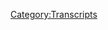 {{DEFAULTSORT:
    #_TRANSCRIPT_0878:March 29, 2004
}}{{Transcript
    | title         = [[878: March 29, 2004]]
    | caption       = [https://knowledgefight.libsyn.com/878-march-29-2004 Listen to this episode on Libsyn]
    | episodeNumber = [[878: March 29, 2004|878]]
    | length        = 01:39:32
}}

{{MessageBox
    | header     = Warning: Bot Generated Content
    | text       = This transcript was automatically generated by transcription software and likely contains many mistakes and misattributions. Please check the audio for definitive quotes, attribution, and context.
    | image      = N3yvass4myg91.webp
    | imagewidth = 50px
    | id         = warning
}}

{{TranscriptBlock
    | name      = Unknown Speaker
    | timestamp = 00:00:00.000
    | text      = N-N-N-N-N-N-Knowledge Fight
}}

{{TranscriptBlock
    | name      = Unknown Speaker
    | timestamp = 00:00:12.960
    | text      = Dan and Jordan, I am sweating.
}}

{{TranscriptBlock
    | name      = Unknown Speaker
    | timestamp = 00:00:19.600
    | text      = Knowledgefight.com, it's time to pray.
}}

{{TranscriptBlock
    | name      = Unknown Speaker
    | timestamp = 00:00:21.399
    | text      = I have great respect for knowledgefight, knowledgefight.
}}

{{TranscriptBlock
    | name      = Unknown Speaker
    | timestamp = 00:00:25.199
    | text      = I'm sick of them posing as if they're the good guys, saying we are the bad guys.
}}

{{TranscriptBlock
    | name      = Unknown Speaker
    | timestamp = 00:00:29.359
    | text      = Good, good, good.
}}

{{TranscriptBlock
    | name      = Unknown Speaker
    | timestamp = 00:00:35.799
    | text      = I love your work.
}}

{{TranscriptBlock
    | name      = Unknown Speaker
    | timestamp = 00:00:39.979
    | text      = Knowledgefight.
}}

{{TranscriptBlock
    | name      = Unknown Speaker
    | timestamp = 00:00:41.759
    | text      = I love you.
}}

{{TranscriptBlock
    | name      = Unknown Speaker
    | timestamp = 00:00:44.079
    | text      = Hey, Jordan, hello, friends.
}}

{{TranscriptBlock
    | name      = Unknown Speaker
    | timestamp = 00:00:49.020
    | text      = I think you're doing great, guys.
}}

{{TranscriptBlock
    | name      = Unknown Speaker
    | timestamp = 00:00:52.560
    | text      = Good job.
}}

{{TranscriptBlock
    | name      = Unknown Speaker
    | timestamp = 00:00:54.579
    | text      = All right.
}}

{{TranscriptBlock
    | name      = Unknown Speaker
    | timestamp = 00:00:56.000
    | text      = I'm Dan.
}}

{{TranscriptBlock
    | name      = Unknown Speaker
    | timestamp = 00:00:57.000
    | text      = I'm Jordan.
}}

{{TranscriptBlock
    | name      = Unknown Speaker
    | timestamp = 00:00:58.000
    | text      = We're a couple dudes.
}}

{{TranscriptBlock
    | name      = Unknown Speaker
    | timestamp = 00:00:59.000
    | text      = I'd like to sit around and worship at the altar of Selene and talk a little bit about
}}

{{TranscriptBlock
    | name      = Unknown Speaker
    | timestamp = 00:01:06.000
    | text      = Alex Jones.
}}

{{TranscriptBlock
    | name      = Unknown Speaker
    | timestamp = 00:01:07.000
    | text      = Oh, indeed we are, Dan.
}}

{{TranscriptBlock
    | name      = Unknown Speaker
    | timestamp = 00:01:08.000
    | text      = Jordan.
}}

{{TranscriptBlock
    | name      = Unknown Speaker
    | timestamp = 00:01:09.000
    | text      = Dan.
}}

{{TranscriptBlock
    | name      = Unknown Speaker
    | timestamp = 00:01:10.000
    | text      = Jordan.
}}

{{TranscriptBlock
    | name      = Unknown Speaker
    | timestamp = 00:01:11.000
    | text      = I have a quick question for you.
}}

{{TranscriptBlock
    | name      = Unknown Speaker
    | timestamp = 00:01:12.000
    | text      = What's up?
}}

{{TranscriptBlock
    | name      = Unknown Speaker
    | timestamp = 00:01:13.000
    | text      = What's your bright spot today, buddy?
}}

{{TranscriptBlock
    | name      = Unknown Speaker
    | timestamp = 00:01:14.000
    | text      = You know, Jordan, sometimes these bright spots are whimsical.
}}

{{TranscriptBlock
    | name      = Unknown Speaker
    | timestamp = 00:01:17.120
    | text      = Sometimes they're food.
}}

{{TranscriptBlock
    | name      = Unknown Speaker
    | timestamp = 00:01:18.859
    | text      = Sometimes they're twilight.
}}

{{TranscriptBlock
    | name      = Unknown Speaker
    | timestamp = 00:01:19.859
    | text      = You know, what are you going to do?
}}

{{TranscriptBlock
    | name      = Unknown Speaker
    | timestamp = 00:01:21.640
    | text      = But sometimes they're a little bit basic, and I guess today's is a little basic, and
}}

{{TranscriptBlock
    | name      = Unknown Speaker
    | timestamp = 00:01:27.200
    | text      = that is I guess I'm just  -  bright spot is I'm alive, honestly.
}}

{{TranscriptBlock
    | name      = Unknown Speaker
    | timestamp = 00:01:31.359
    | text      = Yeah.
}}

{{TranscriptBlock
    | name      = Unknown Speaker
    | timestamp = 00:01:32.359
    | text      = Yeah.
}}

{{TranscriptBlock
    | name      = Unknown Speaker
    | timestamp = 00:01:33.359
    | text      = Bright spot.
}}

{{TranscriptBlock
    | name      = Unknown Speaker
    | timestamp = 00:01:34.359
    | text      = Bright spot.
}}

{{TranscriptBlock
    | name      = Unknown Speaker
    | timestamp = 00:01:35.359
    | text      = It's shit.
}}

{{TranscriptBlock
    | name      = Unknown Speaker
    | timestamp = 00:01:37.040
    | text      = Times are shit.
}}

{{TranscriptBlock
    | name      = Unknown Speaker
    | timestamp = 00:01:40.640
    | text      = You know, we postponed our last  -  or canceled our Friday episode of last week because I
}}

{{TranscriptBlock
    | name      = Unknown Speaker
    | timestamp = 00:01:47.959
    | text      = got a horrendous bout of food poisoning that has been described by those who have heard
}}

{{TranscriptBlock
    | name      = Unknown Speaker
    | timestamp = 00:01:55.000
    | text      = it, vis-à-vis my dad, as it sounds like the worst I've ever heard of.
}}

{{TranscriptBlock
    | name      = Unknown Speaker
    | timestamp = 00:01:59.319
    | text      = Yep.
}}

{{TranscriptBlock
    | name      = Unknown Speaker
    | timestamp = 00:02:00.319
    | text      = It was real bad, to the point where I thought I was going to die for sure.
}}

{{TranscriptBlock
    | name      = Unknown Speaker
    | timestamp = 00:02:04.719
    | text      = Culprits have been identified by some people on social media.
}}

{{TranscriptBlock
    | name      = Unknown Speaker
    | timestamp = 00:02:08.759
    | text      = They are things like the Aldi cheese advent calendar.
}}

{{TranscriptBlock
    | name      = Unknown Speaker
    | timestamp = 00:02:13.080
    | text      = That'll happen.
}}

{{TranscriptBlock
    | name      = Unknown Speaker
    | timestamp = 00:02:14.319
    | text      = The Haribo.
}}

{{TranscriptBlock
    | name      = Unknown Speaker
    | timestamp = 00:02:17.039
    | text      = These are suspects, and I would like to clear all of these of suspicion.
}}

{{TranscriptBlock
    | name      = Unknown Speaker
    | timestamp = 00:02:20.599
    | text      = The Haribo absolutely was not the contributing factor.
}}

{{TranscriptBlock
    | name      = Unknown Speaker
    | timestamp = 00:02:24.199
    | text      = The cheese calendar, if I'm being totally honest, I've fallen off on a little bit,
}}

{{TranscriptBlock
    | name      = Unknown Speaker
    | timestamp = 00:02:29.639
    | text      = so that was actually  -  I'm behind on that.
}}

{{TranscriptBlock
    | name      = Unknown Speaker
    | timestamp = 00:02:32.000
    | text      = That's out of the running.
}}

{{TranscriptBlock
    | name      = Unknown Speaker
    | timestamp = 00:02:33.000
    | text      = I don't believe it is.
}}

{{TranscriptBlock
    | name      = Unknown Speaker
    | timestamp = 00:02:34.000
    | text      = I believe it was some bad hot dogs.
}}

{{TranscriptBlock
    | name      = Unknown Speaker
    | timestamp = 00:02:36.719
    | text      = Well, that's not hard to imagine.
}}

{{TranscriptBlock
    | name      = Unknown Speaker
    | timestamp = 00:02:39.520
    | text      = Of all the things to imagine, yeah.
}}

{{TranscriptBlock
    | name      = Unknown Speaker
    | timestamp = 00:02:41.520
    | text      = I got some Oscar Meyers from the grocery store, and when I was eating them, I did think, yeah,
}}

{{TranscriptBlock
    | name      = Unknown Speaker
    | timestamp = 00:02:50.439
    | text      = these aren't good.
}}

{{TranscriptBlock
    | name      = Unknown Speaker
    | timestamp = 00:02:52.240
    | text      = And I didn't think much of it, and I did throw away one.
}}

{{TranscriptBlock
    | name      = Unknown Speaker
    | timestamp = 00:02:56.400
    | text      = That's good.
}}

{{TranscriptBlock
    | name      = Unknown Speaker
    | timestamp = 00:02:57.400
    | text      = So, like, I didn't even finish all of it, but I did make note of, like, this is  -  something's
}}

{{TranscriptBlock
    | name      = Unknown Speaker
    | timestamp = 00:03:01.960
    | text      = wrong here.
}}

{{TranscriptBlock
    | name      = Unknown Speaker
    | timestamp = 00:03:02.960
    | text      = And it turns out something was wrong, something was real wrong.
}}

{{TranscriptBlock
    | name      = Unknown Speaker
    | timestamp = 00:03:07.080
    | text      = That is an interesting thing, because you were one thrown-away hot dog from death.
}}

{{TranscriptBlock
    | name      = Unknown Speaker
    | timestamp = 00:03:12.000
    | text      = That hot dog was  -  that had your name written on it, like a bullet in  -
}}

{{TranscriptBlock
    | name      = Unknown Speaker
    | timestamp = 00:03:15.439
    | text      = That might have been my polonium poisoning  -
}}

{{TranscriptBlock
    | name      = Unknown Speaker
    | timestamp = 00:03:17.439
    | text      = Full metal jacket right there, yeah.
}}

{{TranscriptBlock
    | name      = Unknown Speaker
    | timestamp = 00:03:19.199
    | text      =  -  that would have been done for.
}}

{{TranscriptBlock
    | name      = Unknown Speaker
    | timestamp = 00:03:20.199
    | text      = Yeah.
}}

{{TranscriptBlock
    | name      = Unknown Speaker
    | timestamp = 00:03:21.199
    | text      = But, yeah, I mean, this has been, like, a real shit month as a whole in terms of some
}}

{{TranscriptBlock
    | name      = Unknown Speaker
    | timestamp = 00:03:31.319
    | text      = issues with shifting medications that is still ongoing in terms of, like, depression and
}}

{{TranscriptBlock
    | name      = Unknown Speaker
    | timestamp = 00:03:37.360
    | text      = all that stuff.
}}

{{TranscriptBlock
    | name      = Unknown Speaker
    | timestamp = 00:03:38.360
    | text      = That's still  -  remains unresolved and is a turbulent up and down throughout.
}}

{{TranscriptBlock
    | name      = Unknown Speaker
    | timestamp = 00:03:43.840
    | text      = I had another medical issue that maybe we'll talk about at some point on air, but that
}}

{{TranscriptBlock
    | name      = Unknown Speaker
    | timestamp = 00:03:49.599
    | text      = was plaguing me and has been a bit  -  no one needs to feel bad or anything, it's fine,
}}

{{TranscriptBlock
    | name      = Unknown Speaker
    | timestamp = 00:03:54.400
    | text      = but  -
}}

{{TranscriptBlock
    | name      = Unknown Speaker
    | timestamp = 00:03:55.400
    | text      = No.
}}

{{TranscriptBlock
    | name      = Unknown Speaker
    | timestamp = 00:03:56.400
    | text      = I mean, just everything has been a pile of shit towards the end of this year.
}}

{{TranscriptBlock
    | name      = Unknown Speaker
    | timestamp = 00:04:02.120
    | text      = I don't foresee 2024 being any better, honestly.
}}

{{TranscriptBlock
    | name      = Unknown Speaker
    | timestamp = 00:04:04.319
    | text      = No, it's going to be great.
}}

{{TranscriptBlock
    | name      = Unknown Speaker
    | timestamp = 00:04:05.319
    | text      = It's going to be great.
}}

{{TranscriptBlock
    | name      = Unknown Speaker
    | timestamp = 00:04:06.319
    | text      = And then in the midst of all of this, like, we have Alex getting back on Twitter and all
}}

{{TranscriptBlock
    | name      = Unknown Speaker
    | timestamp = 00:04:11.159
    | text      = the shitheads rejoicing and Alex posting Endgame on Twitter.
}}

{{TranscriptBlock
    | name      = Unknown Speaker
    | timestamp = 00:04:14.639
    | text      = It's like, oh, God, it's just  -  I can't  -  it's rough.
}}

{{TranscriptBlock
    | name      = Unknown Speaker
    | timestamp = 00:04:18.720
    | text      = But I'm alive and we're here, so bright spot.
}}

{{TranscriptBlock
    | name      = Unknown Speaker
    | timestamp = 00:04:22.720
    | text      = Yeah, yeah.
}}

{{TranscriptBlock
    | name      = Unknown Speaker
    | timestamp = 00:04:23.720
    | text      = Huzzah.
}}

{{TranscriptBlock
    | name      = Unknown Speaker
    | timestamp = 00:04:24.720
    | text      = It's been  -  it's been really great to be helpless and watch you suffer.
}}

{{TranscriptBlock
    | name      = Unknown Speaker
    | timestamp = 00:04:28.519
    | text      = That's fantastic.
}}

{{TranscriptBlock
    | name      = Unknown Speaker
    | timestamp = 00:04:29.519
    | text      = I mean, you didn't have to watch.
}}

{{TranscriptBlock
    | name      = Unknown Speaker
    | timestamp = 00:04:32.120
    | text      = I didn't live stream my throwing up at four in the morning.
}}

{{TranscriptBlock
    | name      = Unknown Speaker
    | timestamp = 00:04:36.040
    | text      = No, I didn't have to watch.
}}

{{TranscriptBlock
    | name      = Unknown Speaker
    | timestamp = 00:04:37.360
    | text      = I didn't have to watch, but I did spend a lot of time worrying.
}}

{{TranscriptBlock
    | name      = Unknown Speaker
    | timestamp = 00:04:40.120
    | text      = Well, I'm sorry that you did, but I appreciate your concern.
}}

{{TranscriptBlock
    | name      = Unknown Speaker
    | timestamp = 00:04:42.519
    | text      = No, no, no, this is about me, just in case you were wondering.
}}

{{TranscriptBlock
    | name      = Unknown Speaker
    | timestamp = 00:04:45.240
    | text      = Sure.
}}

{{TranscriptBlock
    | name      = Unknown Speaker
    | timestamp = 00:04:46.240
    | text      = Yeah.
}}

{{TranscriptBlock
    | name      = Unknown Speaker
    | timestamp = 00:04:47.240
    | text      = Yeah.
}}

{{TranscriptBlock
    | name      = Unknown Speaker
    | timestamp = 00:04:48.240
    | text      = Yeah, yeah, yeah.
}}

{{TranscriptBlock
    | name      = Unknown Speaker
    | timestamp = 00:04:49.240
    | text      = I'm glad you're alive.
}}

{{TranscriptBlock
    | name      = Unknown Speaker
    | timestamp = 00:04:50.240
    | text      = But  -
}}

{{TranscriptBlock
    | name      = Unknown Speaker
    | timestamp = 00:04:51.240
    | text      = It's about me.
}}

{{TranscriptBlock
    | name      = Unknown Speaker
    | timestamp = 00:04:52.240
    | text      = Right.
}}

{{TranscriptBlock
    | name      = Unknown Speaker
    | timestamp = 00:04:53.240
    | text      = Yeah.
}}

{{TranscriptBlock
    | name      = Unknown Speaker
    | timestamp = 00:04:54.240
    | text      = I'm glad you're alive.
}}

{{TranscriptBlock
    | name      = Unknown Speaker
    | timestamp = 00:04:55.240
    | text      = I love you.
}}

{{TranscriptBlock
    | name      = Unknown Speaker
    | timestamp = 00:04:56.240
    | text      = My Bright Spot actually is this new show, Carol and the End of the World, on Netflix.
}}

{{TranscriptBlock
    | name      = Unknown Speaker
    | timestamp = 00:05:04.519
    | text      = It's another animated show.
}}

{{TranscriptBlock
    | name      = Unknown Speaker
    | timestamp = 00:05:06.800
    | text      = It's one of the more pensive and, like, emotionally affecting things that I've watched in a long
}}

{{TranscriptBlock
    | name      = Unknown Speaker
    | timestamp = 00:05:15.680
    | text      = time.
}}

{{TranscriptBlock
    | name      = Unknown Speaker
    | timestamp = 00:05:16.680
    | text      = Okay.
}}

{{TranscriptBlock
    | name      = Unknown Speaker
    | timestamp = 00:05:17.680
    | text      = It's very  -  it's not funny or  -  I mean, I don't know.
}}

{{TranscriptBlock
    | name      = Unknown Speaker
    | timestamp = 00:05:20.759
    | text      = It is funny, but it's hard to describe beyond, like, occasionally.
}}

{{TranscriptBlock
    | name      = Unknown Speaker
    | timestamp = 00:05:24.199
    | text      = I was genuinely weeping, salt tears for, like, existential purposes.
}}

{{TranscriptBlock
    | name      = Unknown Speaker
    | timestamp = 00:05:30.639
    | text      = Right.
}}

{{TranscriptBlock
    | name      = Unknown Speaker
    | timestamp = 00:05:31.639
    | text      = You know?
}}

{{TranscriptBlock
    | name      = Unknown Speaker
    | timestamp = 00:05:32.639
    | text      = Like, it is that kind of a show.
}}

{{TranscriptBlock
    | name      = Unknown Speaker
    | timestamp = 00:05:33.639
    | text      = Is it a sequel or a television version of Seeking a Friend for the End of the World?
}}

{{TranscriptBlock
    | name      = Unknown Speaker
    | timestamp = 00:05:39.240
    | text      = No, no, no, no, no.
}}

{{TranscriptBlock
    | name      = Unknown Speaker
    | timestamp = 00:05:40.240
    | text      = Not that Steve Carell movie.
}}

{{TranscriptBlock
    | name      = Unknown Speaker
    | timestamp = 00:05:41.800
    | text      = No, it is not that.
}}

{{TranscriptBlock
    | name      = Unknown Speaker
    | timestamp = 00:05:43.199
    | text      = Did that make you cry?
}}

{{TranscriptBlock
    | name      = Unknown Speaker
    | timestamp = 00:05:44.399
    | text      = No.
}}

{{TranscriptBlock
    | name      = Unknown Speaker
    | timestamp = 00:05:45.399
    | text      = That didn't bother me at all.
}}

{{TranscriptBlock
    | name      = Unknown Speaker
    | timestamp = 00:05:46.399
    | text      = No.
}}

{{TranscriptBlock
    | name      = Unknown Speaker
    | timestamp = 00:05:47.399
    | text      = It is  -  it's a melancholy in tone.
}}

{{TranscriptBlock
    | name      = Unknown Speaker
    | timestamp = 00:05:48.399
    | text      = Sure.
}}

{{TranscriptBlock
    | name      = Unknown Speaker
    | timestamp = 00:05:49.399
    | text      = Sure.
}}

{{TranscriptBlock
    | name      = Unknown Speaker
    | timestamp = 00:05:50.399
    | text      = I mean, I assume it has to do with the End of the World.
}}

{{TranscriptBlock
    | name      = Unknown Speaker
    | timestamp = 00:05:51.399
    | text      = It's the End of the World.
}}

{{TranscriptBlock
    | name      = Unknown Speaker
    | timestamp = 00:05:52.399
    | text      = Yeah.
}}

{{TranscriptBlock
    | name      = Unknown Speaker
    | timestamp = 00:05:53.399
    | text      = It's the end of the most feel.
}}

{{TranscriptBlock
    | name      = Unknown Speaker
    | timestamp = 00:05:54.399
    | text      = Right.
}}

{{TranscriptBlock
    | name      = Unknown Speaker
    | timestamp = 00:05:55.399
    | text      = What  -  I mean, what's fascinating about it is that idea of the twin paths of the end
}}

{{TranscriptBlock
    | name      = Unknown Speaker
    | timestamp = 00:06:00.120
    | text      = of the world, you know?
}}

{{TranscriptBlock
    | name      = Unknown Speaker
    | timestamp = 00:06:01.120
    | text      = Like, people going out and being like, well, we're all going to die, so I'm going to
}}

{{TranscriptBlock
    | name      = Unknown Speaker
    | timestamp = 00:06:04.759
    | text      = be fulfilled.
}}

{{TranscriptBlock
    | name      = Unknown Speaker
    | timestamp = 00:06:05.759
    | text      = I'm going to live my life to the fullest.
}}

{{TranscriptBlock
    | name      = Unknown Speaker
    | timestamp = 00:06:07.079
    | text      = I'm going to go flying.
}}

{{TranscriptBlock
    | name      = Unknown Speaker
    | timestamp = 00:06:09.079
    | text      = And then there's tons of people who are like, this makes me feel incredibly uncomfortable,
}}

{{TranscriptBlock
    | name      = Unknown Speaker
    | timestamp = 00:06:13.259
    | text      = and what makes me feel comfortable is going to fucking work.
}}

{{TranscriptBlock
    | name      = Unknown Speaker
    | timestamp = 00:06:16.920
    | text      = Well, but there's a third path, which is The Purge.
}}

{{TranscriptBlock
    | name      = Unknown Speaker
    | timestamp = 00:06:20.040
    | text      = Sure, sure, sure.
}}

{{TranscriptBlock
    | name      = Unknown Speaker
    | timestamp = 00:06:21.040
    | text      = Well, I have nobody saying The Purge isn't available at any given point in time.
}}

{{TranscriptBlock
    | name      = Unknown Speaker
    | timestamp = 00:06:24.680
    | text      = I assume that's in the show, people purging.
}}

{{TranscriptBlock
    | name      = Unknown Speaker
    | timestamp = 00:06:26.959
    | text      = I think there is some purging, yeah.
}}

{{TranscriptBlock
    | name      = Unknown Speaker
    | timestamp = 00:06:29.160
    | text      = Okay.
}}

{{TranscriptBlock
    | name      = Unknown Speaker
    | timestamp = 00:06:30.160
    | text      = But, yeah, it is a really interesting meditation on, like, life condensed, so, yeah, I would
}}

{{TranscriptBlock
    | name      = Unknown Speaker
    | timestamp = 00:06:36.720
    | text      = recommend it.
}}

{{TranscriptBlock
    | name      = Unknown Speaker
    | timestamp = 00:06:37.720
    | text      = Cool.
}}

{{TranscriptBlock
    | name      = Unknown Speaker
    | timestamp = 00:06:38.720
    | text      = Yeah.
}}

{{TranscriptBlock
    | name      = Unknown Speaker
    | timestamp = 00:06:39.720
    | text      = You're talking about online things.
}}

{{TranscriptBlock
    | name      = Unknown Speaker
    | timestamp = 00:06:40.720
    | text      = Online things.
}}

{{TranscriptBlock
    | name      = Unknown Speaker
    | timestamp = 00:06:41.720
    | text      = Or TV shows and stuff.
}}

{{TranscriptBlock
    | name      = Unknown Speaker
    | timestamp = 00:06:42.720
    | text      = Sure.
}}

{{TranscriptBlock
    | name      = Unknown Speaker
    | timestamp = 00:06:43.720
    | text      = I saw a trailer for the new Beverly Hills Cop movie.
}}

{{TranscriptBlock
    | name      = Unknown Speaker
    | timestamp = 00:06:48.920
    | text      = I'm sorry, what?
}}

{{TranscriptBlock
    | name      = Unknown Speaker
    | timestamp = 00:06:50.120
    | text      = Right, I didn't realize this was happening.
}}

{{TranscriptBlock
    | name      = Unknown Speaker
    | timestamp = 00:06:52.480
    | text      = Is that four or five now?
}}

{{TranscriptBlock
    | name      = Unknown Speaker
    | timestamp = 00:06:54.000
    | text      = Is that five?
}}

{{TranscriptBlock
    | name      = Unknown Speaker
    | timestamp = 00:06:55.000
    | text      = I think we're on five.
}}

{{TranscriptBlock
    | name      = Unknown Speaker
    | timestamp = 00:06:56.000
    | text      = I'm not sure.
}}

{{TranscriptBlock
    | name      = Unknown Speaker
    | timestamp = 00:06:57.000
    | text      = But I was like, man, who do they get to play Axel?
}}

{{TranscriptBlock
    | name      = Unknown Speaker
    | timestamp = 00:07:00.439
    | text      = Because I thought, like, you're going to hand down the role to somebody.
}}

{{TranscriptBlock
    | name      = Unknown Speaker
    | timestamp = 00:07:03.199
    | text      = There's no way that Eddie Murphy's still going to play Axel.
}}

{{TranscriptBlock
    | name      = Unknown Speaker
    | timestamp = 00:07:06.000
    | text      = The man's in his 60s at this point.
}}

{{TranscriptBlock
    | name      = Unknown Speaker
    | timestamp = 00:07:08.920
    | text      = I did think that.
}}

{{TranscriptBlock
    | name      = Unknown Speaker
    | timestamp = 00:07:09.920
    | text      = I thought, like, wow, that would be a very interesting storyline that they're going to
}}

{{TranscriptBlock
    | name      = Unknown Speaker
    | timestamp = 00:07:13.120
    | text      = need to tell of, like, this old cop or whatever going around putting bananas in tailpipes
}}

{{TranscriptBlock
    | name      = Unknown Speaker
    | timestamp = 00:07:18.639
    | text      = and shit.
}}

{{TranscriptBlock
    | name      = Unknown Speaker
    | timestamp = 00:07:19.639
    | text      = But when they revealed it was Eddie Murphy, I gasped.
}}

{{TranscriptBlock
    | name      = Unknown Speaker
    | timestamp = 00:07:23.680
    | text      = I mean, he still looks great.
}}

{{TranscriptBlock
    | name      = Unknown Speaker
    | timestamp = 00:07:26.920
    | text      = No arguments there.
}}

{{TranscriptBlock
    | name      = Unknown Speaker
    | timestamp = 00:07:27.920
    | text      = No.
}}

{{TranscriptBlock
    | name      = Unknown Speaker
    | timestamp = 00:07:28.920
    | text      = No arguments there.
}}

{{TranscriptBlock
    | name      = Unknown Speaker
    | timestamp = 00:07:29.920
    | text      = No, not at all.
}}

{{TranscriptBlock
    | name      = Unknown Speaker
    | timestamp = 00:07:30.920
    | text      = A man can still star in a movie, absolutely.
}}

{{TranscriptBlock
    | name      = Unknown Speaker
    | timestamp = 00:07:31.920
    | text      = Yeah, yeah.
}}

{{TranscriptBlock
    | name      = Unknown Speaker
    | timestamp = 00:07:32.920
    | text      = Don't get it twisted.
}}

{{TranscriptBlock
    | name      = Unknown Speaker
    | timestamp = 00:07:33.920
    | text      = But it was still just such a surprise.
}}

{{TranscriptBlock
    | name      = Unknown Speaker
    | timestamp = 00:07:35.360
    | text      = And that's how I knew that the fever was bad.
}}

{{TranscriptBlock
    | name      = Unknown Speaker
    | timestamp = 00:07:37.879
    | text      = Yeah.
}}

{{TranscriptBlock
    | name      = Unknown Speaker
    | timestamp = 00:07:38.879
    | text      = It was that moved by, like, oh my god, it's Eddie Murphy.
}}

{{TranscriptBlock
    | name      = Unknown Speaker
    | timestamp = 00:07:43.360
    | text      = And then when Judge Reinhold's in it, man.
}}

{{TranscriptBlock
    | name      = Unknown Speaker
    | timestamp = 00:07:46.439
    | text      = I'm sorry, what?
}}

{{TranscriptBlock
    | name      = Unknown Speaker
    | timestamp = 00:07:47.439
    | text      = He's still alive?
}}

{{TranscriptBlock
    | name      = Unknown Speaker
    | timestamp = 00:07:48.439
    | text      = I believe so.
}}

{{TranscriptBlock
    | name      = Unknown Speaker
    | timestamp = 00:07:49.439
    | text      = He's still on the trailer.
}}

{{TranscriptBlock
    | name      = Unknown Speaker
    | timestamp = 00:07:50.439
    | text      = I'm led to believe he is still alive.
}}

{{TranscriptBlock
    | name      = Unknown Speaker
    | timestamp = 00:07:51.920
    | text      = 40 to 60% copy.
}}

{{TranscriptBlock
    | name      = Unknown Speaker
    | timestamp = 00:07:53.160
    | text      = Kevin Bacon.
}}

{{TranscriptBlock
    | name      = Unknown Speaker
    | timestamp = 00:07:54.560
    | text      = Kevin Bacon is still going.
}}

{{TranscriptBlock
    | name      = Unknown Speaker
    | timestamp = 00:07:55.920
    | text      = Mm-hmm.
}}

{{TranscriptBlock
    | name      = Unknown Speaker
    | timestamp = 00:07:56.920
    | text      = He still works.
}}

{{TranscriptBlock
    | name      = Unknown Speaker
    | timestamp = 00:07:57.920
    | text      = A lot.
}}

{{TranscriptBlock
    | name      = Unknown Speaker
    | timestamp = 00:07:58.920
    | text      = Anyway, I will not see this.
}}

{{TranscriptBlock
    | name      = Unknown Speaker
    | timestamp = 00:07:59.920
    | text      = No.
}}

{{TranscriptBlock
    | name      = Unknown Speaker
    | timestamp = 00:08:00.920
    | text      = Don't care.
}}

{{TranscriptBlock
    | name      = Unknown Speaker
    | timestamp = 00:08:01.920
    | text      = Yep.
}}

{{TranscriptBlock
    | name      = Unknown Speaker
    | timestamp = 00:08:02.920
    | text      = Nope.
}}

{{TranscriptBlock
    | name      = Unknown Speaker
    | timestamp = 00:08:03.920
    | text      = But I was shocked.
}}

{{TranscriptBlock
    | name      = Unknown Speaker
    | timestamp = 00:08:04.920
    | text      = Yeah.
}}

{{TranscriptBlock
    | name      = Unknown Speaker
    | timestamp = 00:08:05.920
    | text      = Yeah.
}}

{{TranscriptBlock
    | name      = Unknown Speaker
    | timestamp = 00:08:06.920
    | text      = I imagine we'll all probably feel the same whenever Martin Lawrence shows up in Bad Boy
}}

{{TranscriptBlock
    | name      = Unknown Speaker
    | timestamp = 00:08:09.920
    | text      = 6.
}}

{{TranscriptBlock
    | name      = Unknown Speaker
    | timestamp = 00:08:10.920
    | text      = Something like that.
}}

{{TranscriptBlock
    | name      = Unknown Speaker
    | timestamp = 00:08:11.920
    | text      = Well, you have to.
}}

{{TranscriptBlock
    | name      = Unknown Speaker
    | timestamp = 00:08:12.920
    | text      = Yeah.
}}

{{TranscriptBlock
    | name      = Unknown Speaker
    | timestamp = 00:08:13.920
    | text      = At Will Smith.
}}

{{TranscriptBlock
    | name      = Unknown Speaker
    | timestamp = 00:08:14.920
    | text      = Yeah.
}}

{{TranscriptBlock
    | name      = Unknown Speaker
    | timestamp = 00:08:15.920
    | text      = You have to.
}}

{{TranscriptBlock
    | name      = Unknown Speaker
    | timestamp = 00:08:16.920
    | text      = Well, I don't know if Bad Boy 6 is going to be able to get Will Smith at that point.
}}

{{TranscriptBlock
    | name      = Unknown Speaker
    | timestamp = 00:08:18.720
    | text      = He'll come back.
}}

{{TranscriptBlock
    | name      = Unknown Speaker
    | timestamp = 00:08:19.720
    | text      = Probably.
}}

{{TranscriptBlock
    | name      = Unknown Speaker
    | timestamp = 00:08:20.720
    | text      = He's that kind of guy.
}}

{{TranscriptBlock
    | name      = Unknown Speaker
    | timestamp = 00:08:22.600
    | text      = Yeah.
}}

{{TranscriptBlock
    | name      = Unknown Speaker
    | timestamp = 00:08:23.600
    | text      = He might not do five, but he'll do six.
}}

{{TranscriptBlock
    | name      = Unknown Speaker
    | timestamp = 00:08:25.160
    | text      = Yeah.
}}

{{TranscriptBlock
    | name      = Unknown Speaker
    | timestamp = 00:08:26.160
    | text      = For sure.
}}

{{TranscriptBlock
    | name      = Unknown Speaker
    | timestamp = 00:08:27.160
    | text      = Yeah.
}}

{{TranscriptBlock
    | name      = Unknown Speaker
    | timestamp = 00:08:28.160
    | text      = Like a Vin Diesel.
}}

{{TranscriptBlock
    | name      = Unknown Speaker
    | timestamp = 00:08:29.160
    | text      = For sure.
}}

{{TranscriptBlock
    | name      = Unknown Speaker
    | timestamp = 00:08:30.160
    | text      = Not doing Fast and Furious 2.
}}

{{TranscriptBlock
    | name      = Unknown Speaker
    | timestamp = 00:08:31.160
    | text      = Bad Boy's Tokyo Drift.
}}

{{TranscriptBlock
    | name      = Unknown Speaker
    | timestamp = 00:08:32.159
    | text      = Vin Diesel was in that one.
}}

{{TranscriptBlock
    | name      = Unknown Speaker
    | timestamp = 00:08:33.159
    | text      = Oh, he was?
}}

{{TranscriptBlock
    | name      = Unknown Speaker
    | timestamp = 00:08:34.159
    | text      = He was in the end credits scene.
}}

{{TranscriptBlock
    | name      = Unknown Speaker
    | timestamp = 00:08:35.159
    | text      = In Tokyo Drift?
}}

{{TranscriptBlock
    | name      = Unknown Speaker
    | timestamp = 00:08:36.159
    | text      = Oh, that's right.
}}

{{TranscriptBlock
    | name      = Unknown Speaker
    | timestamp = 00:08:37.159
    | text      = That's right.
}}

{{TranscriptBlock
    | name      = Unknown Speaker
    | timestamp = 00:08:38.159
    | text      = When he pulls up, Bow Wow.
}}

{{TranscriptBlock
    | name      = Unknown Speaker
    | timestamp = 00:08:39.159
    | text      = Right.
}}

{{TranscriptBlock
    | name      = Unknown Speaker
    | timestamp = 00:08:40.159
    | text      = When he was Nick Fury-ing as Marvel.
}}

{{TranscriptBlock
    | name      = Unknown Speaker
    | timestamp = 00:08:41.159
    | text      = Yeah.
}}

{{TranscriptBlock
    | name      = Unknown Speaker
    | timestamp = 00:08:42.159
    | text      = Yeah.
}}

{{TranscriptBlock
    | name      = Unknown Speaker
    | timestamp = 00:08:43.159
    | text      = Yeah.
}}

{{TranscriptBlock
    | name      = Unknown Speaker
    | timestamp = 00:08:44.159
    | text      = But he didn't want to do two because he didn't do sequels.
}}

{{TranscriptBlock
    | name      = Unknown Speaker
    | timestamp = 00:08:45.159
    | text      = No.
}}

{{TranscriptBlock
    | name      = Unknown Speaker
    | timestamp = 00:08:46.159
    | text      = Oh, how that has come around.
}}

{{TranscriptBlock
    | name      = Unknown Speaker
    | timestamp = 00:08:48.159
    | text      = Too big.
}}

{{TranscriptBlock
    | name      = Unknown Speaker
    | timestamp = 00:08:49.159
    | text      = Too big for sequels.
}}

{{TranscriptBlock
    | name      = Unknown Speaker
    | timestamp = 00:08:50.159
    | text      = Too big, Vin.
}}

{{TranscriptBlock
    | name      = Unknown Speaker
    | timestamp = 00:08:51.159
    | text      = Oh, boy.
}}

{{TranscriptBlock
    | name      = Unknown Speaker
    | timestamp = 00:08:52.159
    | text      = Good times.
}}

{{TranscriptBlock
    | name      = Unknown Speaker
    | timestamp = 00:08:53.159
    | text      = Anyway, Jordan.
}}

{{TranscriptBlock
    | name      = Unknown Speaker
    | timestamp = 00:08:54.159
    | text      = Yes.
}}

{{TranscriptBlock
    | name      = Unknown Speaker
    | timestamp = 00:08:55.159
    | text      = We have an episode to do today.
}}

{{TranscriptBlock
    | name      = Unknown Speaker
    | timestamp = 00:08:56.159
    | text      = Right.
}}

{{TranscriptBlock
    | name      = Unknown Speaker
    | timestamp = 00:08:57.159
    | text      = And I honestly, between the exasperation and the difficulties and the fact that we had,
}}

{{TranscriptBlock
    | name      = Unknown Speaker
    | timestamp = 00:09:02.600
    | text      = you know, our last couple episodes were eight hours of present day monstrosity.
}}

{{TranscriptBlock
    | name      = Unknown Speaker
    | timestamp = 00:09:09.320
    | text      = It does feel like we're losing, yes.
}}

{{TranscriptBlock
    | name      = Unknown Speaker
    | timestamp = 00:09:10.840
    | text      = I decided we're going back to the past.
}}

{{TranscriptBlock
    | name      = Unknown Speaker
    | timestamp = 00:09:12.440
    | text      = Good call.
}}

{{TranscriptBlock
    | name      = Unknown Speaker
    | timestamp = 00:09:13.440
    | text      = So today we're going to be talking about March 29th, 2004.
}}

{{TranscriptBlock
    | name      = Unknown Speaker
    | timestamp = 00:09:16.200
    | text      = And I do think that there is such better content in the past.
}}

{{TranscriptBlock
    | name      = Unknown Speaker
    | timestamp = 00:09:21.320
    | text      = Yeah.
}}

{{TranscriptBlock
    | name      = Unknown Speaker
    | timestamp = 00:09:22.320
    | text      = And I have a theory about it, and we'll work through this as we go along.
}}

{{TranscriptBlock
    | name      = Unknown Speaker
    | timestamp = 00:09:25.720
    | text      = But first, let's say hello to some new wonks.
}}

{{TranscriptBlock
    | name      = Unknown Speaker
    | timestamp = 00:09:28.159
    | text      = Ooh, that's a great idea.
}}

{{TranscriptBlock
    | name      = Unknown Speaker
    | timestamp = 00:09:29.159
    | text      = So first, Crispy Biscuit, aka Hairless Alex Jones, gives off big loser little titty baby
}}

{{TranscriptBlock
    | name      = Unknown Speaker
    | timestamp = 00:09:34.559
    | text      = energy.
}}

{{TranscriptBlock
    | name      = Unknown Speaker
    | timestamp = 00:09:35.559
    | text      = Thank you so much.
}}

{{TranscriptBlock
    | name      = Unknown Speaker
    | timestamp = 00:09:36.559
    | text      = You're now a policy wonk.
}}

{{TranscriptBlock
    | name      = Unknown Speaker
    | timestamp = 00:09:37.559
    | text      = I'm a policy wonk.
}}

{{TranscriptBlock
    | name      = Unknown Speaker
    | timestamp = 00:09:38.559
    | text      = Thank you very much.
}}

{{TranscriptBlock
    | name      = Unknown Speaker
    | timestamp = 00:09:39.559
    | text      = Thank you.
}}

{{TranscriptBlock
    | name      = Unknown Speaker
    | timestamp = 00:09:40.559
    | text      = Next, I listen to a lot of Knowledge Fight while traveling in Spain, and now Alex's panicked
}}

{{TranscriptBlock
    | name      = Unknown Speaker
    | timestamp = 00:09:42.720
    | text      = yelping will always remind me of Ibiza.
}}

{{TranscriptBlock
    | name      = Unknown Speaker
    | timestamp = 00:09:45.240
    | text      = Thank you so much.
}}

{{TranscriptBlock
    | name      = Unknown Speaker
    | timestamp = 00:09:46.240
    | text      = You're now a policy wonk.
}}

{{TranscriptBlock
    | name      = Unknown Speaker
    | timestamp = 00:09:47.240
    | text      = I'm a policy wonk.
}}

{{TranscriptBlock
    | name      = Unknown Speaker
    | timestamp = 00:09:48.240
    | text      = Thank you very much.
}}

{{TranscriptBlock
    | name      = Unknown Speaker
    | timestamp = 00:09:49.240
    | text      = I thought Ibiza was the island in Greece.
}}

{{TranscriptBlock
    | name      = Unknown Speaker
    | timestamp = 00:09:51.440
    | text      = Isn't it Ibiza?
}}

{{TranscriptBlock
    | name      = Unknown Speaker
    | timestamp = 00:09:52.960
    | text      = Isn't that the party island?
}}

{{TranscriptBlock
    | name      = Unknown Speaker
    | timestamp = 00:09:55.559
    | text      = Uh, wait.
}}

{{TranscriptBlock
    | name      = Unknown Speaker
    | timestamp = 00:09:57.399
    | text      = Do you mean Ibiza?
}}

{{TranscriptBlock
    | name      = Unknown Speaker
    | timestamp = 00:09:59.419
    | text      = Do you think Ibiza and Ibiza are different places?
}}

{{TranscriptBlock
    | name      = Unknown Speaker
    | timestamp = 00:10:02.139
    | text      = I think they are.
}}

{{TranscriptBlock
    | name      = Unknown Speaker
    | timestamp = 00:10:03.139
    | text      = I thought they were.
}}

{{TranscriptBlock
    | name      = Unknown Speaker
    | timestamp = 00:10:04.139
    | text      = No.
}}

{{TranscriptBlock
    | name      = Unknown Speaker
    | timestamp = 00:10:05.139
    | text      = I thought it was a fancy pronunciation of Ibiza.
}}

{{TranscriptBlock
    | name      = Unknown Speaker
    | timestamp = 00:10:06.440
    | text      = Wait, wait, what?
}}

{{TranscriptBlock
    | name      = Unknown Speaker
    | timestamp = 00:10:08.480
    | text      = Now I'm so confused.
}}

{{TranscriptBlock
    | name      = Unknown Speaker
    | timestamp = 00:10:09.480
    | text      = Yeah, me too.
}}

{{TranscriptBlock
    | name      = Unknown Speaker
    | timestamp = 00:10:10.480
    | text      = All right.
}}

{{TranscriptBlock
    | name      = Unknown Speaker
    | timestamp = 00:10:11.480
    | text      = This is a shitty great reset book indirectly got me to finally go back to therapy.
}}

{{TranscriptBlock
    | name      = Unknown Speaker
    | timestamp = 00:10:16.039
    | text      = Thank you so much.
}}

{{TranscriptBlock
    | name      = Unknown Speaker
    | timestamp = 00:10:17.039
    | text      = You're now a policy wonk.
}}

{{TranscriptBlock
    | name      = Unknown Speaker
    | timestamp = 00:10:18.039
    | text      = I'm a policy wonk.
}}

{{TranscriptBlock
    | name      = Unknown Speaker
    | timestamp = 00:10:19.039
    | text      = Thank you very much.
}}

{{TranscriptBlock
    | name      = Unknown Speaker
    | timestamp = 00:10:20.039
    | text      = Best outcome ever of that book.
}}

{{TranscriptBlock
    | name      = Unknown Speaker
    | timestamp = 00:10:21.039
    | text      = Yeah, it doesn't get better than that.
}}

{{TranscriptBlock
    | name      = Unknown Speaker
    | timestamp = 00:10:22.240
    | text      = Next, Reverend Xander Lovecraft.
}}

{{TranscriptBlock
    | name      = Unknown Speaker
    | timestamp = 00:10:24.139
    | text      = Thank you so much.
}}

{{TranscriptBlock
    | name      = Unknown Speaker
    | timestamp = 00:10:25.139
    | text      = You're now a policy wonk.
}}

{{TranscriptBlock
    | name      = Unknown Speaker
    | timestamp = 00:10:26.139
    | text      = I'm a policy wonk.
}}

{{TranscriptBlock
    | name      = Unknown Speaker
    | timestamp = 00:10:27.139
    | text      = Thank you very much.
}}

{{TranscriptBlock
    | name      = Unknown Speaker
    | timestamp = 00:10:28.139
    | text      = And Chodel Foster.
}}

{{TranscriptBlock
    | name      = Unknown Speaker
    | timestamp = 00:10:29.320
    | text      = Thank you so much.
}}

{{TranscriptBlock
    | name      = Unknown Speaker
    | timestamp = 00:10:30.320
    | text      = You're now a policy wonk.
}}

{{TranscriptBlock
    | name      = Unknown Speaker
    | timestamp = 00:10:31.320
    | text      = I'm a policy wonk.
}}

{{TranscriptBlock
    | name      = Unknown Speaker
    | timestamp = 00:10:32.320
    | text      = Thank you very much.
}}

{{TranscriptBlock
    | name      = Unknown Speaker
    | timestamp = 00:10:33.320
    | text      = Thank you.
}}

{{TranscriptBlock
    | name      = Unknown Speaker
    | timestamp = 00:10:34.320
    | text      = And we've got a technocrat in the mix, Jordan.
}}

{{TranscriptBlock
    | name      = Unknown Speaker
    | timestamp = 00:10:35.320
    | text      = So thank you so much to Happy Birthday Angela from Popcorn Butter, but my bright spot today
}}

{{TranscriptBlock
    | name      = Unknown Speaker
    | timestamp = 00:10:39.980
    | text      = is you as an individual, a mother, a partner, and dead ass.
}}

{{TranscriptBlock
    | name      = Unknown Speaker
    | timestamp = 00:10:43.600
    | text      = Her birthday is in early November.
}}

{{TranscriptBlock
    | name      = Unknown Speaker
    | timestamp = 00:10:45.320
    | text      = Oops.
}}

{{TranscriptBlock
    | name      = Unknown Speaker
    | timestamp = 00:10:46.320
    | text      = Thank you so much.
}}

{{TranscriptBlock
    | name      = Unknown Speaker
    | timestamp = 00:10:47.320
    | text      = You are now a technocrat.
}}

{{TranscriptBlock
    | name      = Unknown Speaker
    | timestamp = 00:10:48.320
    | text      = I'm a policy wonk.
}}

{{TranscriptBlock
    | name      = Unknown Speaker
    | timestamp = 00:10:49.320
    | text      = Four stars.
}}

{{TranscriptBlock
    | name      = Unknown Speaker
    | timestamp = 00:10:50.320
    | text      = Go home to your mother and tell her you're brilliant.
}}

{{TranscriptBlock
    | name      = Unknown Speaker
    | timestamp = 00:10:53.080
    | text      = Someone sodomite sent me a bucket of poop.
}}

{{TranscriptBlock
    | name      = Unknown Speaker
    | timestamp = 00:10:54.759
    | text      = Daddy shark.
}}

{{TranscriptBlock
    | name      = Unknown Speaker
    | timestamp = 00:10:55.759
    | text      = Bomp, bomp.
}}

{{TranscriptBlock
    | name      = Unknown Speaker
    | timestamp = 00:10:56.759
    | text      = Bomp, bomp, bomp.
}}

{{TranscriptBlock
    | name      = Unknown Speaker
    | timestamp = 00:10:57.759
    | text      = Jar Jar Binks has a Caribbean black accent.
}}

{{TranscriptBlock
    | name      = Unknown Speaker
    | timestamp = 00:11:01.600
    | text      = He's a loser, little titty baby.
}}

{{TranscriptBlock
    | name      = Unknown Speaker
    | timestamp = 00:11:04.580
    | text      = I don't want to hate black people.
}}

{{TranscriptBlock
    | name      = Unknown Speaker
    | timestamp = 00:11:06.200
    | text      = I renounce Jesus Christ.
}}

{{TranscriptBlock
    | name      = Unknown Speaker
    | timestamp = 00:11:08.240
    | text      = I looked it up.
}}

{{TranscriptBlock
    | name      = Unknown Speaker
    | timestamp = 00:11:09.240
    | text      = Yes.
}}

{{TranscriptBlock
    | name      = Unknown Speaker
    | timestamp = 00:11:10.240
    | text      = Ibiza is a pronunciation that British people usually use for Ibiza, which is an island
}}

{{TranscriptBlock
    | name      = Unknown Speaker
    | timestamp = 00:11:15.480
    | text      = in the Mediterranean, which is not, eh, you know what, I really thought Ibiza was in a
}}

{{TranscriptBlock
    | name      = Unknown Speaker
    | timestamp = 00:11:22.519
    | text      = different place.
}}

{{TranscriptBlock
    | name      = Unknown Speaker
    | timestamp = 00:11:25.600
    | text      = That's what's going on here.
}}

{{TranscriptBlock
    | name      = Unknown Speaker
    | timestamp = 00:11:27.120
    | text      = For some reason, I thought it was, you know, maybe it's just because I knew it as a Mediterranean
}}

{{TranscriptBlock
    | name      = Unknown Speaker
    | timestamp = 00:11:31.159
    | text      = island and I just assume everything Mediterranean is around Greece.
}}

{{TranscriptBlock
    | name      = Unknown Speaker
    | timestamp = 00:11:35.519
    | text      = It's greasy.
}}

{{TranscriptBlock
    | name      = Unknown Speaker
    | timestamp = 00:11:36.519
    | text      = No, it is way over there by Spain.
}}

{{TranscriptBlock
    | name      = Unknown Speaker
    | timestamp = 00:11:38.759
    | text      = Way over on the west side near Spain.
}}

{{TranscriptBlock
    | name      = Unknown Speaker
    | timestamp = 00:11:41.679
    | text      = Not too far from like Mallorca and stuff.
}}

{{TranscriptBlock
    | name      = Unknown Speaker
    | timestamp = 00:11:43.960
    | text      = It's near Parma or Palma.
}}

{{TranscriptBlock
    | name      = Unknown Speaker
    | timestamp = 00:11:46.519
    | text      = Palma.
}}

{{TranscriptBlock
    | name      = Unknown Speaker
    | timestamp = 00:11:47.519
    | text      = Excuse me.
}}

{{TranscriptBlock
    | name      = Unknown Speaker
    | timestamp = 00:11:48.519
    | text      = Yeah.
}}

{{TranscriptBlock
    | name      = Unknown Speaker
    | timestamp = 00:11:49.519
    | text      = So yeah, that's my bad.
}}

{{TranscriptBlock
    | name      = Unknown Speaker
    | timestamp = 00:11:50.519
    | text      = All this time, all this time, I'd been aware of it as a house music capital of the world.
}}

{{TranscriptBlock
    | name      = Unknown Speaker
    | timestamp = 00:11:56.799
    | text      = I thought it was over there maybe by Eos and Noxos.
}}

{{TranscriptBlock
    | name      = Unknown Speaker
    | timestamp = 00:12:03.639
    | text      = Let's see.
}}

{{TranscriptBlock
    | name      = Unknown Speaker
    | timestamp = 00:12:04.639
    | text      = What are we talking about?
}}

{{TranscriptBlock
    | name      = Unknown Speaker
    | timestamp = 00:12:05.639
    | text      = I think the first time I encountered Ibiza was on LCD sound systems losing my edge.
}}

{{TranscriptBlock
    | name      = Unknown Speaker
    | timestamp = 00:12:12.279
    | text      = That was the first time that somebody had pronounced it like that and I got so confused
}}

{{TranscriptBlock
    | name      = Unknown Speaker
    | timestamp = 00:12:16.759
    | text      = because I kept seeing it with the Z and he pronounced it Ibiza.
}}

{{TranscriptBlock
    | name      = Unknown Speaker
    | timestamp = 00:12:21.240
    | text      = Yeah.
}}

{{TranscriptBlock
    | name      = Unknown Speaker
    | timestamp = 00:12:22.240
    | text      = See, I associate it.
}}

{{TranscriptBlock
    | name      = Unknown Speaker
    | timestamp = 00:12:24.679
    | text      = I'm not sure.
}}

{{TranscriptBlock
    | name      = Unknown Speaker
    | timestamp = 00:12:25.679
    | text      = Isn't that have to do with, wait, I thought it had to do with like Catalan, nevermind.
}}

{{TranscriptBlock
    | name      = Unknown Speaker
    | timestamp = 00:12:31.500
    | text      = What are we doing?
}}

{{TranscriptBlock
    | name      = Unknown Speaker
    | timestamp = 00:12:32.500
    | text      = What's happening?
}}

{{TranscriptBlock
    | name      = Unknown Speaker
    | timestamp = 00:12:33.500
    | text      = What's happening right now?
}}

{{TranscriptBlock
    | name      = Unknown Speaker
    | timestamp = 00:12:36.000
    | text      = I knew of Ibiza because of my buddy Dr. Gums and I used to smoke a lot of weed and he liked
}}

{{TranscriptBlock
    | name      = Unknown Speaker
    | timestamp = 00:12:43.600
    | text      = this-
}}

{{TranscriptBlock
    | name      = Unknown Speaker
    | timestamp = 00:12:44.600
    | text      = Oh, Weedza.
}}

{{TranscriptBlock
    | name      = Unknown Speaker
    | timestamp = 00:12:45.600
    | text      = He liked these CDs, Cafe Del Mar, that were collections of sort of moody house music and
}}

{{TranscriptBlock
    | name      = Unknown Speaker
    | timestamp = 00:12:54.320
    | text      = shit.
}}

{{TranscriptBlock
    | name      = Unknown Speaker
    | timestamp = 00:12:55.320
    | text      = And it was just like, oh man, we get so high and think about being in Ibiza.
}}

{{TranscriptBlock
    | name      = Unknown Speaker
    | timestamp = 00:13:02.279
    | text      = One day, we'll do a live show at Cafe Del Mar.
}}

{{TranscriptBlock
    | name      = Unknown Speaker
    | timestamp = 00:13:04.519
    | text      = That's what we're going to do.
}}

{{TranscriptBlock
    | name      = Unknown Speaker
    | timestamp = 00:13:05.519
    | text      = That would be fun.
}}

{{TranscriptBlock
    | name      = Unknown Speaker
    | timestamp = 00:13:06.519
    | text      = I bet we could pull off a, fuck yeah.
}}

{{TranscriptBlock
    | name      = Unknown Speaker
    | timestamp = 00:13:08.759
    | text      = No, I don't think we could do it.
}}

{{TranscriptBlock
    | name      = Unknown Speaker
    | timestamp = 00:13:10.360
    | text      = If somebody, oh man, I bet we could pull it off.
}}

{{TranscriptBlock
    | name      = Unknown Speaker
    | timestamp = 00:13:12.960
    | text      = I doubt it.
}}

{{TranscriptBlock
    | name      = Unknown Speaker
    | timestamp = 00:13:14.080
    | text      = I agree.
}}

{{TranscriptBlock
    | name      = Unknown Speaker
    | timestamp = 00:13:15.080
    | text      = So, Jordan, today we got this episode to go over, but first here is now the context drop
}}

{{TranscriptBlock
    | name      = Unknown Speaker
    | timestamp = 00:13:19.700
    | text      = from today's show.
}}

{{TranscriptBlock
    | name      = Unknown Speaker
    | timestamp = 00:13:20.700
    | text      = That's it.
}}

{{TranscriptBlock
    | name      = Unknown Speaker
    | timestamp = 00:13:21.700
    | text      = I'm reading the Declaration of Independence the next hour.
}}

{{TranscriptBlock
    | name      = Unknown Speaker
    | timestamp = 00:13:23.879
    | text      = That's it.
}}

{{TranscriptBlock
    | name      = Unknown Speaker
    | timestamp = 00:13:25.879
    | text      = Wait for the first time?
}}

{{TranscriptBlock
    | name      = Unknown Speaker
    | timestamp = 00:13:26.879
    | text      = No, just on air, he's going to commit a thought crime.
}}

{{TranscriptBlock
    | name      = Unknown Speaker
    | timestamp = 00:13:31.600
    | text      = How long does he make it through?
}}

{{TranscriptBlock
    | name      = Unknown Speaker
    | timestamp = 00:13:33.360
    | text      = He doesn't do it at all.
}}

{{TranscriptBlock
    | name      = Unknown Speaker
    | timestamp = 00:13:34.360
    | text      = Oh, come on.
}}

{{TranscriptBlock
    | name      = Unknown Speaker
    | timestamp = 00:13:35.360
    | text      = Wait, no, actually he reads a couple of the amendments.
}}

{{TranscriptBlock
    | name      = Unknown Speaker
    | timestamp = 00:13:39.840
    | text      = To the Declaration of Independence?
}}

{{TranscriptBlock
    | name      = Unknown Speaker
    | timestamp = 00:13:41.480
    | text      = Yeah, he reads the Bill of Rights.
}}

{{TranscriptBlock
    | name      = Unknown Speaker
    | timestamp = 00:13:44.799
    | text      = The Bill of Rights to the Declaration of Independence?
}}

{{TranscriptBlock
    | name      = Unknown Speaker
    | timestamp = 00:13:47.519
    | text      = Yeah.
}}

{{TranscriptBlock
    | name      = Unknown Speaker
    | timestamp = 00:13:48.519
    | text      = Yeah.
}}

{{TranscriptBlock
    | name      = Unknown Speaker
    | timestamp = 00:13:49.519
    | text      = But I do like it as a pronouncement.
}}

{{TranscriptBlock
    | name      = Unknown Speaker
    | timestamp = 00:13:51.600
    | text      = That's it.
}}

{{TranscriptBlock
    | name      = Unknown Speaker
    | timestamp = 00:13:52.600
    | text      = That's it.
}}

{{TranscriptBlock
    | name      = Unknown Speaker
    | timestamp = 00:13:53.600
    | text      = That's it.
}}

{{TranscriptBlock
    | name      = Unknown Speaker
    | timestamp = 00:13:54.600
    | text      = I'm doing it.
}}

{{TranscriptBlock
    | name      = Unknown Speaker
    | timestamp = 00:13:55.600
    | text      = I've had enough.
}}

{{TranscriptBlock
    | name      = Unknown Speaker
    | timestamp = 00:13:56.600
    | text      = I've had enough.
}}

{{TranscriptBlock
    | name      = Unknown Speaker
    | timestamp = 00:13:57.600
    | text      = Got to read the Declaration.
}}

{{TranscriptBlock
    | name      = Unknown Speaker
    | timestamp = 00:13:58.600
    | text      = I like that as a comforting thing.
}}

{{TranscriptBlock
    | name      = Unknown Speaker
    | timestamp = 00:14:00.799
    | text      = You know what, guys?
}}

{{TranscriptBlock
    | name      = Unknown Speaker
    | timestamp = 00:14:01.799
    | text      = I just got to go, and I got to read the Declaration for a while, and then I'll be back and I'll
}}

{{TranscriptBlock
    | name      = Unknown Speaker
    | timestamp = 00:14:05.440
    | text      = be ready to go.
}}

{{TranscriptBlock
    | name      = Unknown Speaker
    | timestamp = 00:14:06.440
    | text      = Got to do some self-care.
}}

{{TranscriptBlock
    | name      = Unknown Speaker
    | timestamp = 00:14:07.440
    | text      = Yep.
}}

{{TranscriptBlock
    | name      = Unknown Speaker
    | timestamp = 00:14:08.440
    | text      = Reading the Declaration of Independence out loud.
}}

{{TranscriptBlock
    | name      = Unknown Speaker
    | timestamp = 00:14:10.799
    | text      = So we start off, and Alex has a big news story that will go the entirety of the show.
}}

{{TranscriptBlock
    | name      = Unknown Speaker
    | timestamp = 00:14:18.080
    | text      = I want to cover this, and I want to take your calls on this subject, and I want you to call
}}

{{TranscriptBlock
    | name      = Unknown Speaker
    | timestamp = 00:14:22.519
    | text      = in on this issue.
}}

{{TranscriptBlock
    | name      = Unknown Speaker
    | timestamp = 00:14:24.679
    | text      = You're welcome to talk about other stuff once you've talked about this, but I rarely say,
}}

{{TranscriptBlock
    | name      = Unknown Speaker
    | timestamp = 00:14:29.480
    | text      = we're going to talk about this, but I really think we should, and again, it's posted right
}}

{{TranscriptBlock
    | name      = Unknown Speaker
    | timestamp = 00:14:35.440
    | text      = now on Infowars.com.
}}

{{TranscriptBlock
    | name      = Unknown Speaker
    | timestamp = 00:14:39.200
    | text      = We just have the news article itself out of News 6 of the big TV station there in New
}}

{{TranscriptBlock
    | name      = Unknown Speaker
    | timestamp = 00:14:43.600
    | text      = Orleans on PrisonPlanet.com, but at Infowars.com, we have some of my commentary added to the
}}

{{TranscriptBlock
    | name      = Unknown Speaker
    | timestamp = 00:14:50.639
    | text      = top of the story and some links to some key documents after it, so I think you need to
}}

{{TranscriptBlock
    | name      = Unknown Speaker
    | timestamp = 00:14:55.960
    | text      = go get that story and email it out to everybody you know, local talk show hosts, local constabulary.
}}

{{TranscriptBlock
    | name      = Unknown Speaker
    | timestamp = 00:15:05.159
    | text      = Because it's a big, big deal.
}}

{{TranscriptBlock
    | name      = Unknown Speaker
    | timestamp = 00:15:09.919
    | text      = Or opens door to searches without warrants, that's the headline.
}}

{{TranscriptBlock
    | name      = Unknown Speaker
    | timestamp = 00:15:15.840
    | text      = Dissenting judge calls ruling, or dissenting judges call ruling the road to hell.
}}

{{TranscriptBlock
    | name      = Unknown Speaker
    | timestamp = 00:15:24.840
    | text      = I don't know, the Soviet Union was a wonderland, I mean, why is he saying that?
}}

{{TranscriptBlock
    | name      = Unknown Speaker
    | timestamp = 00:15:28.240
    | text      = Maybe he's anti-government.
}}

{{TranscriptBlock
    | name      = Unknown Speaker
    | timestamp = 00:15:29.240
    | text      = Oh damn.
}}

{{TranscriptBlock
    | name      = Unknown Speaker
    | timestamp = 00:15:30.240
    | text      = So I understand where Alex is coming from, and maybe on a general philosophical level
}}

{{TranscriptBlock
    | name      = Unknown Speaker
    | timestamp = 00:15:33.799
    | text      = I can agree with him, but he's repeatedly endorsed stop-and-frisk policing in places
}}

{{TranscriptBlock
    | name      = Unknown Speaker
    | timestamp = 00:15:38.600
    | text      = like New York, so maybe you can just calm down a little bit with this sanctity bullshit.
}}

{{TranscriptBlock
    | name      = Unknown Speaker
    | timestamp = 00:15:43.320
    | text      = He's on one.
}}

{{TranscriptBlock
    | name      = Unknown Speaker
    | timestamp = 00:15:44.639
    | text      = So the situation here is about a case out of Louisiana that was recently decided in
}}

{{TranscriptBlock
    | name      = Unknown Speaker
    | timestamp = 00:15:49.200
    | text      = the Fifth Circuit of Appeals.
}}

{{TranscriptBlock
    | name      = Unknown Speaker
    | timestamp = 00:15:50.200
    | text      = I'll give you the basic details, because it's a little bit messy.
}}

{{TranscriptBlock
    | name      = Unknown Speaker
    | timestamp = 00:15:53.720
    | text      = There was this guy named Kelly Gould, who was a known violent felon.
}}

{{TranscriptBlock
    | name      = Unknown Speaker
    | timestamp = 00:15:57.279
    | text      = A guy who knew him called the police and warned them that Gould was planning on killing two
}}

{{TranscriptBlock
    | name      = Unknown Speaker
    | timestamp = 00:16:01.539
    | text      = local judges, and naturally the police acted on that tip and decided, let's go have a little
}}

{{TranscriptBlock
    | name      = Unknown Speaker
    | timestamp = 00:16:06.399
    | text      = chat with this guy.
}}

{{TranscriptBlock
    | name      = Unknown Speaker
    | timestamp = 00:16:08.039
    | text      = They arrived at the trailer where Gould lived, and another resident of the trailer gave them
}}

{{TranscriptBlock
    | name      = Unknown Speaker
    | timestamp = 00:16:12.080
    | text      = permission to enter and look for Gould, who was said to be asleep in his bedroom.
}}

{{TranscriptBlock
    | name      = Unknown Speaker
    | timestamp = 00:16:17.080
    | text      = The officers looked in the bedroom, they didn't see him, and part of making sure he wasn't
}}

{{TranscriptBlock
    | name      = Unknown Speaker
    | timestamp = 00:16:21.220
    | text      = setting up an ambush was to look around under the bed, check the closets, which are open,
}}

{{TranscriptBlock
    | name      = Unknown Speaker
    | timestamp = 00:16:26.679
    | text      = in the bedroom.
}}

{{TranscriptBlock
    | name      = Unknown Speaker
    | timestamp = 00:16:27.720
    | text      = When they did so, they found a bunch of guns, which Gould was not allowed to be in possession
}}

{{TranscriptBlock
    | name      = Unknown Speaker
    | timestamp = 00:16:31.360
    | text      = of because he was a violent felon.
}}

{{TranscriptBlock
    | name      = Unknown Speaker
    | timestamp = 00:16:33.240
    | text      = On account of the violent felonies.
}}

{{TranscriptBlock
    | name      = Unknown Speaker
    | timestamp = 00:16:34.559
    | text      = Yeah, yeah.
}}

{{TranscriptBlock
    | name      = Unknown Speaker
    | timestamp = 00:16:35.559
    | text      = So Gould had managed to get out of the trailer, but police found him hiding in the woods nearby
}}

{{TranscriptBlock
    | name      = Unknown Speaker
    | timestamp = 00:16:39.919
    | text      = pretty quick, at which point he was arrested and consented to a search of his living space.
}}

{{TranscriptBlock
    | name      = Unknown Speaker
    | timestamp = 00:16:45.399
    | text      = Now here's what's at issue with this case.
}}

{{TranscriptBlock
    | name      = Unknown Speaker
    | timestamp = 00:16:47.799
    | text      = Did the officers have the right to search those closets, which is to say, was that an
}}

{{TranscriptBlock
    | name      = Unknown Speaker
    | timestamp = 00:16:51.919
    | text      = appropriate part of doing a protective sweep of the premises?
}}

{{TranscriptBlock
    | name      = Unknown Speaker
    | timestamp = 00:16:56.039
    | text      = Gould's lawyers argued that they did not, and they sought to suppress the discovery
}}

{{TranscriptBlock
    | name      = Unknown Speaker
    | timestamp = 00:16:59.559
    | text      = of the guns as being any evidence that could be used against Gould.
}}

{{TranscriptBlock
    | name      = Unknown Speaker
    | timestamp = 00:17:03.240
    | text      = And the District Court agreed, but on appeal, the Fifth Circuit Court overturned that decision,
}}

{{TranscriptBlock
    | name      = Unknown Speaker
    | timestamp = 00:17:08.279
    | text      = finding that this kind of protective sweep is appropriate in the context that the officers
}}

{{TranscriptBlock
    | name      = Unknown Speaker
    | timestamp = 00:17:11.940
    | text      = were in, where failing to do so could have put them in serious danger.
}}

{{TranscriptBlock
    | name      = Unknown Speaker
    | timestamp = 00:17:16.200
    | text      = The issue was an uncertainty about protective sweeps left hanging after a previous case,
}}

{{TranscriptBlock
    | name      = Unknown Speaker
    | timestamp = 00:17:21.799
    | text      = Maryland v. Bowie.
}}

{{TranscriptBlock
    | name      = Unknown Speaker
    | timestamp = 00:17:23.680
    | text      = That case established that protective sweeps were fine for police to do in the context
}}

{{TranscriptBlock
    | name      = Unknown Speaker
    | timestamp = 00:17:27.440
    | text      = of an arrest, but it didn't specify that they had to only be incident to an arrest.
}}

{{TranscriptBlock
    | name      = Unknown Speaker
    | timestamp = 00:17:33.240
    | text      = That was a potential understanding of the ruling, which was the basis for Gould's
}}

{{TranscriptBlock
    | name      = Unknown Speaker
    | timestamp = 00:17:36.960
    | text      = lawyers' challenge.
}}

{{TranscriptBlock
    | name      = Unknown Speaker
    | timestamp = 00:17:37.960
    | text      = Ultimately, the Fifth Circuit decided that protective sweeps did not have to only be
}}

{{TranscriptBlock
    | name      = Unknown Speaker
    | timestamp = 00:17:42.119
    | text      = done after or in the context of an arrest, but could be done under other, very limited
}}

{{TranscriptBlock
    | name      = Unknown Speaker
    | timestamp = 00:17:47.240
    | text      = circumstances.
}}

{{TranscriptBlock
    | name      = Unknown Speaker
    | timestamp = 00:17:48.240
    | text      = Sure.
}}

{{TranscriptBlock
    | name      = Unknown Speaker
    | timestamp = 00:17:49.240
    | text      = This is not a draconian step towards the police state, but Alex is presenting it that way
}}

{{TranscriptBlock
    | name      = Unknown Speaker
    | timestamp = 00:17:52.559
    | text      = because it involves guns, and that'll sort of become clear as we go on.
}}

{{TranscriptBlock
    | name      = Unknown Speaker
    | timestamp = 00:17:56.279
    | text      = I was going to say, yeah, I feel like, again, the real problem here is this is involving
}}

{{TranscriptBlock
    | name      = Unknown Speaker
    | timestamp = 00:18:00.900
    | text      = a lot of guns.
}}

{{TranscriptBlock
    | name      = Unknown Speaker
    | timestamp = 00:18:02.980
    | text      = That's the major issue.
}}

{{TranscriptBlock
    | name      = Unknown Speaker
    | timestamp = 00:18:04.119
    | text      = It will be teased out eventually that there are a lot of feelings about guns that are
}}

{{TranscriptBlock
    | name      = Unknown Speaker
    | timestamp = 00:18:09.279
    | text      = sort of part of this.
}}

{{TranscriptBlock
    | name      = Unknown Speaker
    | timestamp = 00:18:10.279
    | text      = Sure.
}}

{{TranscriptBlock
    | name      = Unknown Speaker
    | timestamp = 00:18:11.279
    | text      = I respect the need for whatever the law to, you know, that's their job.
}}

{{TranscriptBlock
    | name      = Unknown Speaker
    | timestamp = 00:18:16.440
    | text      = They'll get into it.
}}

{{TranscriptBlock
    | name      = Unknown Speaker
    | timestamp = 00:18:17.440
    | text      = They'll get a hold of my...
}}

{{TranscriptBlock
    | name      = Unknown Speaker
    | timestamp = 00:18:18.680
    | text      = But for me, I feel like the bigger problem here is that guy shouldn't have had all those
}}

{{TranscriptBlock
    | name      = Unknown Speaker
    | timestamp = 00:18:22.160
    | text      = guns.
}}

{{TranscriptBlock
    | name      = Unknown Speaker
    | timestamp = 00:18:23.160
    | text      = I think, you know, assuming that the information was correct, he probably shouldn't have threatened
}}

{{TranscriptBlock
    | name      = Unknown Speaker
    | timestamp = 00:18:29.200
    | text      = to kill judges.
}}

{{TranscriptBlock
    | name      = Unknown Speaker
    | timestamp = 00:18:30.200
    | text      = But that's a bad idea, too!
}}

{{TranscriptBlock
    | name      = Unknown Speaker
    | timestamp = 00:18:31.759
    | text      = Yeah, it's usually someone's going to hear you and tell the police about it.
}}

{{TranscriptBlock
    | name      = Unknown Speaker
    | timestamp = 00:18:35.240
    | text      = Right, right, right.
}}

{{TranscriptBlock
    | name      = Unknown Speaker
    | timestamp = 00:18:36.240
    | text      = And then also, yeah, if you're a felon, you're running a real risk having all those guns.
}}

{{TranscriptBlock
    | name      = Unknown Speaker
    | timestamp = 00:18:40.599
    | text      = But I understand it's important for the protective sweep details.
}}

{{TranscriptBlock
    | name      = Unknown Speaker
    | timestamp = 00:18:45.519
    | text      = Happy for people to work that out.
}}

{{TranscriptBlock
    | name      = Unknown Speaker
    | timestamp = 00:18:47.519
    | text      = We gotta work on the guns first, though!
}}

{{TranscriptBlock
    | name      = Unknown Speaker
    | timestamp = 00:18:49.160
    | text      = I feel like the guns are important!
}}

{{TranscriptBlock
    | name      = Unknown Speaker
    | timestamp = 00:18:51.000
    | text      = So this, also, there's one, there were two judges who dissented, but there was one that
}}

{{TranscriptBlock
    | name      = Unknown Speaker
    | timestamp = 00:18:56.480
    | text      = wrote a dissenting opinion.
}}

{{TranscriptBlock
    | name      = Unknown Speaker
    | timestamp = 00:18:58.200
    | text      = And so this is being attributed to multiple judges said that this was the road to hell.
}}

{{TranscriptBlock
    | name      = Unknown Speaker
    | timestamp = 00:19:02.319
    | text      = Now, the article as it exists says, it doesn't say that, but it does say that, quote, the
}}

{{TranscriptBlock
    | name      = Unknown Speaker
    | timestamp = 00:19:09.359
    | text      = road to hell is paved with good intentions, was something that one of the judges said.
}}

{{TranscriptBlock
    | name      = Unknown Speaker
    | timestamp = 00:19:13.839
    | text      = Now, this article has actually been edited since the time that Alex covered it.
}}

{{TranscriptBlock
    | name      = Unknown Speaker
    | timestamp = 00:19:19.440
    | text      = So Alex is actually covering it correctly that the article said that two judges said
}}

{{TranscriptBlock
    | name      = Unknown Speaker
    | timestamp = 00:19:24.119
    | text      = that this was, quote, the road to hell.
}}

{{TranscriptBlock
    | name      = Unknown Speaker
    | timestamp = 00:19:25.839
    | text      = Right, but they didn't.
}}

{{TranscriptBlock
    | name      = Unknown Speaker
    | timestamp = 00:19:27.079
    | text      = They didn't really.
}}

{{TranscriptBlock
    | name      = Unknown Speaker
    | timestamp = 00:19:28.720
    | text      = It was out of context.
}}

{{TranscriptBlock
    | name      = Unknown Speaker
    | timestamp = 00:19:30.680
    | text      = So the article was updated, but Alex is not wrong.
}}

{{TranscriptBlock
    | name      = Unknown Speaker
    | timestamp = 00:19:34.680
    | text      = He's just wrong.
}}

{{TranscriptBlock
    | name      = Unknown Speaker
    | timestamp = 00:19:35.680
    | text      = Technically speaking, if you do write, the road to hell is paved with good intentions,
}}

{{TranscriptBlock
    | name      = Unknown Speaker
    | timestamp = 00:19:41.599
    | text      = you could be said as to have said this is the road to hell.
}}

{{TranscriptBlock
    | name      = Unknown Speaker
    | timestamp = 00:19:45.240
    | text      = No, and there's another thing that we'll get to later that they do say in the dissenting
}}

{{TranscriptBlock
    | name      = Unknown Speaker
    | timestamp = 00:19:50.119
    | text      = opinion that you can construe in a certain way very loosely to say that this is the road
}}

{{TranscriptBlock
    | name      = Unknown Speaker
    | timestamp = 00:19:56.680
    | text      = to hell.
}}

{{TranscriptBlock
    | name      = Unknown Speaker
    | timestamp = 00:19:57.680
    | text      = Sure.
}}

{{TranscriptBlock
    | name      = Unknown Speaker
    | timestamp = 00:19:58.680
    | text      = So what they did is they were a little loose with their quotations.
}}

{{TranscriptBlock
    | name      = Unknown Speaker
    | timestamp = 00:20:00.400
    | text      = Sure.
}}

{{TranscriptBlock
    | name      = Unknown Speaker
    | timestamp = 00:20:01.400
    | text      = Yeah, yeah, yeah, I get it, I get it.
}}

{{TranscriptBlock
    | name      = Unknown Speaker
    | timestamp = 00:20:05.759
    | text      = So one of the things that I'm talking about here with the reason that the past is so much
}}

{{TranscriptBlock
    | name      = Unknown Speaker
    | timestamp = 00:20:10.299
    | text      = better on Alex's show is this is a real thing.
}}

{{TranscriptBlock
    | name      = Unknown Speaker
    | timestamp = 00:20:13.359
    | text      = Yes.
}}

{{TranscriptBlock
    | name      = Unknown Speaker
    | timestamp = 00:20:14.359
    | text      = You know, like the stuff that Alex talks about now is just like, who knows what you're fucking
}}

{{TranscriptBlock
    | name      = Unknown Speaker
    | timestamp = 00:20:19.440
    | text      = talking about?
}}

{{TranscriptBlock
    | name      = Unknown Speaker
    | timestamp = 00:20:20.440
    | text      = Yeah.
}}

{{TranscriptBlock
    | name      = Unknown Speaker
    | timestamp = 00:20:21.440
    | text      = It's so disconnected from reality, it's like most of it's from a meme he saw somewhere
}}

{{TranscriptBlock
    | name      = Unknown Speaker
    | timestamp = 00:20:27.079
    | text      = or a vision he had and all this nonsense.
}}

{{TranscriptBlock
    | name      = Unknown Speaker
    | timestamp = 00:20:29.880
    | text      = This is a real world issue.
}}

{{TranscriptBlock
    | name      = Unknown Speaker
    | timestamp = 00:20:32.640
    | text      = This is a person who got arrested for these guns and there is an open question as to whether
}}

{{TranscriptBlock
    | name      = Unknown Speaker
    | timestamp = 00:20:39.680
    | text      = the police's sweep was protected by the, or against the fourth amendment or not.
}}

{{TranscriptBlock
    | name      = Unknown Speaker
    | timestamp = 00:20:45.480
    | text      = Sure, that's interesting.
}}

{{TranscriptBlock
    | name      = Unknown Speaker
    | timestamp = 00:20:46.480
    | text      = Exactly.
}}

{{TranscriptBlock
    | name      = Unknown Speaker
    | timestamp = 00:20:47.480
    | text      = Yeah.
}}

{{TranscriptBlock
    | name      = Unknown Speaker
    | timestamp = 00:20:48.480
    | text      = There is a potential for real conversation about something here as opposed to like, it's
}}

{{TranscriptBlock
    | name      = Unknown Speaker
    | timestamp = 00:20:52.599
    | text      = a fucking dead end in the present.
}}

{{TranscriptBlock
    | name      = Unknown Speaker
    | timestamp = 00:20:54.240
    | text      = No, no, no, no, no.
}}

{{TranscriptBlock
    | name      = Unknown Speaker
    | timestamp = 00:20:55.880
    | text      = These are made of Jesus's hatred for you because you worship the devil.
}}

{{TranscriptBlock
    | name      = Unknown Speaker
    | timestamp = 00:21:00.119
    | text      = Of course that makes perfect sense.
}}

{{TranscriptBlock
    | name      = Unknown Speaker
    | timestamp = 00:21:01.119
    | text      = And they're giving it to you because you're white and they want to kill you.
}}

{{TranscriptBlock
    | name      = Unknown Speaker
    | timestamp = 00:21:04.000
    | text      = Exactly.
}}

{{TranscriptBlock
    | name      = Unknown Speaker
    | timestamp = 00:21:05.000
    | text      = Yes, obviously.
}}

{{TranscriptBlock
    | name      = Unknown Speaker
    | timestamp = 00:21:06.000
    | text      = Duh.
}}

{{TranscriptBlock
    | name      = Unknown Speaker
    | timestamp = 00:21:07.000
    | text      = All right.
}}

{{TranscriptBlock
    | name      = Unknown Speaker
    | timestamp = 00:21:08.000
    | text      = Yeah?
}}

{{TranscriptBlock
    | name      = Unknown Speaker
    | timestamp = 00:21:09.000
    | text      = Fine.
}}

{{TranscriptBlock
    | name      = Unknown Speaker
    | timestamp = 00:21:10.000
    | text      = Yeah.
}}

{{TranscriptBlock
    | name      = Unknown Speaker
    | timestamp = 00:21:11.000
    | text      = Let's get into it.
}}

{{TranscriptBlock
    | name      = Unknown Speaker
    | timestamp = 00:21:12.000
    | text      = What does the fourth amendment say about that?
}}

{{TranscriptBlock
    | name      = Unknown Speaker
    | timestamp = 00:21:13.000
    | text      = They can't search my blood.
}}

{{TranscriptBlock
    | name      = Unknown Speaker
    | timestamp = 00:21:14.000
    | text      = That's an interesting question.
}}

{{TranscriptBlock
    | name      = Unknown Speaker
    | timestamp = 00:21:15.680
    | text      = So Alex has his own commentary that he has added to this article.
}}

{{TranscriptBlock
    | name      = Unknown Speaker
    | timestamp = 00:21:20.079
    | text      = Good.
}}

{{TranscriptBlock
    | name      = Unknown Speaker
    | timestamp = 00:21:21.079
    | text      = Yeah.
}}

{{TranscriptBlock
    | name      = Unknown Speaker
    | timestamp = 00:21:22.079
    | text      = And I put the comment in here.
}}

{{TranscriptBlock
    | name      = Unknown Speaker
    | timestamp = 00:21:23.079
    | text      = The fifth circuit ruling is criminal, similar to Supreme Court rulings of the past declaring
}}

{{TranscriptBlock
    | name      = Unknown Speaker
    | timestamp = 00:21:27.240
    | text      = black people slaves.
}}

{{TranscriptBlock
    | name      = Unknown Speaker
    | timestamp = 00:21:29.480
    | text      = It is a total violation of the bill of rights and is null and void.
}}

{{TranscriptBlock
    | name      = Unknown Speaker
    | timestamp = 00:21:33.559
    | text      = The US Congress and legislature of Louisiana should call an emergency session to investigate
}}

{{TranscriptBlock
    | name      = Unknown Speaker
    | timestamp = 00:21:38.880
    | text      = possible criminal charges of sedition against those ruling to eradicate the fourth amendment.
}}

{{TranscriptBlock
    | name      = Unknown Speaker
    | timestamp = 00:21:45.839
    | text      = We'll come back, get into the article and take your call.
}}

{{TranscriptBlock
    | name      = Unknown Speaker
    | timestamp = 00:21:47.880
    | text      = Stay with us.
}}

{{TranscriptBlock
    | name      = Unknown Speaker
    | timestamp = 00:21:48.880
    | text      = That's tough talk.
}}

{{TranscriptBlock
    | name      = Unknown Speaker
    | timestamp = 00:21:49.880
    | text      = Yeah.
}}

{{TranscriptBlock
    | name      = Unknown Speaker
    | timestamp = 00:21:50.880
    | text      = Obviously stupid.
}}

{{TranscriptBlock
    | name      = Unknown Speaker
    | timestamp = 00:21:51.880
    | text      = Yeah.
}}

{{TranscriptBlock
    | name      = Unknown Speaker
    | timestamp = 00:21:52.880
    | text      = But Alex has painstaking discussion about the fourth amendment concerns in it, which
}}

{{TranscriptBlock
    | name      = Unknown Speaker
    | timestamp = 00:21:56.440
    | text      = is part of why it was never overturned by the Supreme Court.
}}

{{TranscriptBlock
    | name      = Unknown Speaker
    | timestamp = 00:21:59.000
    | text      = Right.
}}

{{TranscriptBlock
    | name      = Unknown Speaker
    | timestamp = 00:22:00.000
    | text      = It's very much in line with the Constitution.
}}

{{TranscriptBlock
    | name      = Unknown Speaker
    | timestamp = 00:22:01.279
    | text      = Alex is just valid on gun issues, particularly when he can masquerade them as illegal search
}}

{{TranscriptBlock
    | name      = Unknown Speaker
    | timestamp = 00:22:05.519
    | text      = type privacy issues.
}}

{{TranscriptBlock
    | name      = Unknown Speaker
    | timestamp = 00:22:07.160
    | text      = Also, I'm not sure if Alex actually doesn't know this, but the Supreme Court didn't just
}}

{{TranscriptBlock
    | name      = Unknown Speaker
    | timestamp = 00:22:11.319
    | text      = rule one day that black people were to be enslaved.
}}

{{TranscriptBlock
    | name      = Unknown Speaker
    | timestamp = 00:22:14.759
    | text      = Slavery in the US predates the Constitution.
}}

{{TranscriptBlock
    | name      = Unknown Speaker
    | timestamp = 00:22:17.799
    | text      = There were court decisions that upheld slavery along the way, like the Dred Scott case, but
}}

{{TranscriptBlock
    | name      = Unknown Speaker
    | timestamp = 00:22:21.759
    | text      = I worry about Alex's grasp on history a little bit when he says stuff like that.
}}

{{TranscriptBlock
    | name      = Unknown Speaker
    | timestamp = 00:22:26.000
    | text      = Whether he knows what he's talking about or not, the important thing to keep in mind is
}}

{{TranscriptBlock
    | name      = Unknown Speaker
    | timestamp = 00:22:28.839
    | text      = that Alex is just trying to create the image that one day the court came along and took
}}

{{TranscriptBlock
    | name      = Unknown Speaker
    | timestamp = 00:22:32.519
    | text      = black people's freedom away.
}}

{{TranscriptBlock
    | name      = Unknown Speaker
    | timestamp = 00:22:34.299
    | text      = And that's exactly what's happening now because this fifth circuit court's decision about
}}

{{TranscriptBlock
    | name      = Unknown Speaker
    | timestamp = 00:22:38.359
    | text      = protective sweeps.
}}

{{TranscriptBlock
    | name      = Unknown Speaker
    | timestamp = 00:22:39.720
    | text      = It's dumb, but it's emotionally resonant and gives undue weight to the narrative that he's
}}

{{TranscriptBlock
    | name      = Unknown Speaker
    | timestamp = 00:22:43.779
    | text      = selling today.
}}

{{TranscriptBlock
    | name      = Unknown Speaker
    | timestamp = 00:22:44.779
    | text      = Yeah.
}}

{{TranscriptBlock
    | name      = Unknown Speaker
    | timestamp = 00:22:45.779
    | text      = I mean, you don't want to find out that all of your bootstraps talk, it doesn't make any
}}

{{TranscriptBlock
    | name      = Unknown Speaker
    | timestamp = 00:22:51.000
    | text      = sense whenever the entirety of your country is based upon slave labor, you know, from
}}

{{TranscriptBlock
    | name      = Unknown Speaker
    | timestamp = 00:22:55.680
    | text      = its birth to now.
}}

{{TranscriptBlock
    | name      = Unknown Speaker
    | timestamp = 00:22:58.039
    | text      = Before birth?
}}

{{TranscriptBlock
    | name      = Unknown Speaker
    | timestamp = 00:22:59.039
    | text      = Yeah, exactly.
}}

{{TranscriptBlock
    | name      = Unknown Speaker
    | timestamp = 00:23:00.039
    | text      = Mm-hmm.
}}

{{TranscriptBlock
    | name      = Unknown Speaker
    | timestamp = 00:23:01.039
    | text      = Yeah, yeah, yeah.
}}

{{TranscriptBlock
    | name      = Unknown Speaker
    | timestamp = 00:23:02.039
    | text      = Colonial time.
}}

{{TranscriptBlock
    | name      = Unknown Speaker
    | timestamp = 00:23:03.039
    | text      = Makes you feel like you're not the person who raised yourself up by your bootstraps
}}

{{TranscriptBlock
    | name      = Unknown Speaker
    | timestamp = 00:23:05.279
    | text      = so much.
}}

{{TranscriptBlock
    | name      = Unknown Speaker
    | timestamp = 00:23:06.279
    | text      = Maybe you didn't build that business.
}}

{{TranscriptBlock
    | name      = Unknown Speaker
    | timestamp = 00:23:07.279
    | text      = Maybe you didn't build shit.
}}

{{TranscriptBlock
    | name      = Unknown Speaker
    | timestamp = 00:23:09.119
    | text      = So, uh, man, this, this made me feel worried.
}}

{{TranscriptBlock
    | name      = Unknown Speaker
    | timestamp = 00:23:14.400
    | text      = Possession is nine tenths of the law.
}}

{{TranscriptBlock
    | name      = Unknown Speaker
    | timestamp = 00:23:21.759
    | text      = Poltergeist.
}}

{{TranscriptBlock
    | name      = Unknown Speaker
    | timestamp = 00:23:22.759
    | text      = The globalists are not following any law.
}}

{{TranscriptBlock
    | name      = Unknown Speaker
    | timestamp = 00:23:27.839
    | text      = The Bill of Rights, the Constitution, the Magna Carta, the Ten Commandments, they're
}}

{{TranscriptBlock
    | name      = Unknown Speaker
    | timestamp = 00:23:31.880
    | text      = not following any of America's laws that were founded on.
}}

{{TranscriptBlock
    | name      = Unknown Speaker
    | timestamp = 00:23:35.599
    | text      = I'm sorry, what?
}}

{{TranscriptBlock
    | name      = Unknown Speaker
    | timestamp = 00:23:36.599
    | text      = No, they're simply following the law of pirates as they pull alongside each other in their
}}

{{TranscriptBlock
    | name      = Unknown Speaker
    | timestamp = 00:23:41.880
    | text      = kangaroo international courts, hailing their fellow pirates.
}}

{{TranscriptBlock
    | name      = Unknown Speaker
    | timestamp = 00:23:46.000
    | text      = I mean, mateys, how many skulls in your hole?
}}

{{TranscriptBlock
    | name      = Unknown Speaker
    | timestamp = 00:23:50.559
    | text      = That's how the pirates would hail each other.
}}

{{TranscriptBlock
    | name      = Unknown Speaker
    | timestamp = 00:23:52.400
    | text      = How many slaves have you fed on?
}}

{{TranscriptBlock
    | name      = Unknown Speaker
    | timestamp = 00:23:55.359
    | text      = How many loose fish have you brought upon your decks?
}}

{{TranscriptBlock
    | name      = Unknown Speaker
    | timestamp = 00:23:59.440
    | text      = And we, my friends, are the fish.
}}

{{TranscriptBlock
    | name      = Unknown Speaker
    | timestamp = 00:24:01.880
    | text      = Ahoy, Klaus Schwab.
}}

{{TranscriptBlock
    | name      = Unknown Speaker
    | timestamp = 00:24:03.640
    | text      = Wait, what?
}}

{{TranscriptBlock
    | name      = Unknown Speaker
    | timestamp = 00:24:05.000
    | text      = I do not understand this metaphor whatsoever.
}}

{{TranscriptBlock
    | name      = Unknown Speaker
    | timestamp = 00:24:08.000
    | text      = So the globalists are pirates and we're the fish.
}}

{{TranscriptBlock
    | name      = Unknown Speaker
    | timestamp = 00:24:12.240
    | text      = Right.
}}

{{TranscriptBlock
    | name      = Unknown Speaker
    | timestamp = 00:24:14.240
    | text      = I don't understand your confusion.
}}

{{TranscriptBlock
    | name      = Unknown Speaker
    | timestamp = 00:24:15.240
    | text      = It's crystal clear.
}}

{{TranscriptBlock
    | name      = Unknown Speaker
    | timestamp = 00:24:16.240
    | text      = But pirates don't, are pirates just fish people?
}}

{{TranscriptBlock
    | name      = Unknown Speaker
    | timestamp = 00:24:20.759
    | text      = Yeah, they're just fishermen.
}}

{{TranscriptBlock
    | name      = Unknown Speaker
    | timestamp = 00:24:22.240
    | text      = Okay, fine.
}}

{{TranscriptBlock
    | name      = Unknown Speaker
    | timestamp = 00:24:23.240
    | text      = But they stole the fish.
}}

{{TranscriptBlock
    | name      = Unknown Speaker
    | timestamp = 00:24:25.240
    | text      = Back at Tortuga.
}}

{{TranscriptBlock
    | name      = Unknown Speaker
    | timestamp = 00:24:26.240
    | text      = Mm-hmm.
}}

{{TranscriptBlock
    | name      = Unknown Speaker
    | timestamp = 00:24:27.240
    | text      = Yeah, I gotcha.
}}

{{TranscriptBlock
    | name      = Unknown Speaker
    | timestamp = 00:24:28.359
    | text      = So does Alex actually think that possession is nine tenths of the law?
}}

{{TranscriptBlock
    | name      = Unknown Speaker
    | timestamp = 00:24:32.039
    | text      = Does he think that we're based on the Magna Carta?
}}

{{TranscriptBlock
    | name      = Unknown Speaker
    | timestamp = 00:24:34.599
    | text      = Well, there are some elements that, like, are similar.
}}

{{TranscriptBlock
    | name      = Unknown Speaker
    | timestamp = 00:24:37.680
    | text      = Well, English common law, sure.
}}

{{TranscriptBlock
    | name      = Unknown Speaker
    | timestamp = 00:24:39.400
    | text      = Yeah, I mean, there are things that you can trace.
}}

{{TranscriptBlock
    | name      = Unknown Speaker
    | timestamp = 00:24:42.480
    | text      = Right, right.
}}

{{TranscriptBlock
    | name      = Unknown Speaker
    | timestamp = 00:24:43.480
    | text      = Ideas and things, yeah, but.
}}

{{TranscriptBlock
    | name      = Unknown Speaker
    | timestamp = 00:24:47.519
    | text      = Was honor thy father and mother, though?
}}

{{TranscriptBlock
    | name      = Unknown Speaker
    | timestamp = 00:24:49.980
    | text      = Is that one that America was based on?
}}

{{TranscriptBlock
    | name      = Unknown Speaker
    | timestamp = 00:24:52.279
    | text      = The 10 commandments?
}}

{{TranscriptBlock
    | name      = Unknown Speaker
    | timestamp = 00:24:53.279
    | text      = Yeah.
}}

{{TranscriptBlock
    | name      = Unknown Speaker
    | timestamp = 00:24:54.279
    | text      = Yeah, that's a lot.
}}

{{TranscriptBlock
    | name      = Unknown Speaker
    | timestamp = 00:24:58.000
    | text      = It's deep in jurisprudence.
}}

{{TranscriptBlock
    | name      = Unknown Speaker
    | timestamp = 00:24:59.640
    | text      = Oh, yeah.
}}

{{TranscriptBlock
    | name      = Unknown Speaker
    | timestamp = 00:25:00.640
    | text      = I care, yeah.
}}

{{TranscriptBlock
    | name      = Unknown Speaker
    | timestamp = 00:25:01.960
    | text      = I'm pretty glad we don't do the blasphemy laws anymore.
}}

{{TranscriptBlock
    | name      = Unknown Speaker
    | timestamp = 00:25:04.759
    | text      = That's nice.
}}

{{TranscriptBlock
    | name      = Unknown Speaker
    | timestamp = 00:25:05.759
    | text      = The possession nine tenths of the law, is that in the Magna Carta?
}}

{{TranscriptBlock
    | name      = Unknown Speaker
    | timestamp = 00:25:08.519
    | text      = I thought it was just a bumper sticker.
}}

{{TranscriptBlock
    | name      = Unknown Speaker
    | timestamp = 00:25:09.799
    | text      = I don't know.
}}

{{TranscriptBlock
    | name      = Unknown Speaker
    | timestamp = 00:25:10.799
    | text      = It's just some nonsense that idiots tell you when they want to steal things from you.
}}

{{TranscriptBlock
    | name      = Unknown Speaker
    | timestamp = 00:25:14.920
    | text      = This is my problem.
}}

{{TranscriptBlock
    | name      = Unknown Speaker
    | timestamp = 00:25:15.920
    | text      = I don't know who said that.
}}

{{TranscriptBlock
    | name      = Unknown Speaker
    | timestamp = 00:25:17.000
    | text      = I don't know why they said it, other than people say it whenever they're stealing shit.
}}

{{TranscriptBlock
    | name      = Unknown Speaker
    | timestamp = 00:25:21.079
    | text      = Yeah, they just, like, take something from you, and they're like, that's mine, man.
}}

{{TranscriptBlock
    | name      = Unknown Speaker
    | timestamp = 00:25:25.200
    | text      = Session nine tenths of the law, it's mine.
}}

{{TranscriptBlock
    | name      = Unknown Speaker
    | timestamp = 00:25:28.119
    | text      = What's a tenth of a law?
}}

{{TranscriptBlock
    | name      = Unknown Speaker
    | timestamp = 00:25:29.119
    | text      = This is so stupid.
}}

{{TranscriptBlock
    | name      = Unknown Speaker
    | timestamp = 00:25:30.119
    | text      = I get that.
}}

{{TranscriptBlock
    | name      = Unknown Speaker
    | timestamp = 00:25:31.240
    | text      = Just say colonialism is fine, because I have a gun and you don't.
}}

{{TranscriptBlock
    | name      = Unknown Speaker
    | timestamp = 00:25:35.440
    | text      = Well, that's why you've got to be worried about people taking your guns.
}}

{{TranscriptBlock
    | name      = Unknown Speaker
    | timestamp = 00:25:38.160
    | text      = See?
}}

{{TranscriptBlock
    | name      = Unknown Speaker
    | timestamp = 00:25:39.160
    | text      = Now, I would ask a second question.
}}

{{TranscriptBlock
    | name      = Unknown Speaker
    | timestamp = 00:25:40.599
    | text      = What's that?
}}

{{TranscriptBlock
    | name      = Unknown Speaker
    | timestamp = 00:25:41.599
    | text      = If possession is nine tenths of the law, and globalists aren't following any law, what
}}

{{TranscriptBlock
    | name      = Unknown Speaker
    | timestamp = 00:25:45.400
    | text      = does possession matter?
}}

{{TranscriptBlock
    | name      = Unknown Speaker
    | timestamp = 00:25:47.039
    | text      = Mmm.
}}

{{TranscriptBlock
    | name      = Unknown Speaker
    | timestamp = 00:25:48.039
    | text      = Ah, boy.
}}

{{TranscriptBlock
    | name      = Unknown Speaker
    | timestamp = 00:25:49.039
    | text      = What a-
}}

{{TranscriptBlock
    | name      = Unknown Speaker
    | timestamp = 00:25:50.039
    | text      = It's a riddle.
}}

{{TranscriptBlock
    | name      = Unknown Speaker
    | timestamp = 00:25:51.039
    | text      = Yeah.
}}

{{TranscriptBlock
    | name      = Unknown Speaker
    | timestamp = 00:25:52.039
    | text      = Well, I mean, they're pirates, so what do the fish matter?
}}

{{TranscriptBlock
    | name      = Unknown Speaker
    | timestamp = 00:25:55.759
    | text      = Mmm.
}}

{{TranscriptBlock
    | name      = Unknown Speaker
    | timestamp = 00:25:56.759
    | text      = And we're the fish.
}}

{{TranscriptBlock
    | name      = Unknown Speaker
    | timestamp = 00:25:57.759
    | text      = They're nutritious.
}}

{{TranscriptBlock
    | name      = Unknown Speaker
    | timestamp = 00:25:58.759
    | text      = Okay.
}}

{{TranscriptBlock
    | name      = Unknown Speaker
    | timestamp = 00:25:59.759
    | text      = Are they going to eat us?
}}

{{TranscriptBlock
    | name      = Unknown Speaker
    | timestamp = 00:26:00.759
    | text      = I think so.
}}

{{TranscriptBlock
    | name      = Unknown Speaker
    | timestamp = 00:26:01.759
    | text      = Okay.
}}

{{TranscriptBlock
    | name      = Unknown Speaker
    | timestamp = 00:26:02.759
    | text      = I think they do, they just want to make us all criminals.
}}

{{TranscriptBlock
    | name      = Unknown Speaker
    | timestamp = 00:26:05.480
    | text      = They want to criminalize all of us.
}}

{{TranscriptBlock
    | name      = Unknown Speaker
    | timestamp = 00:26:07.559
    | text      = Wait, all the pirates want to make us criminals?
}}

{{TranscriptBlock
    | name      = Unknown Speaker
    | timestamp = 00:26:09.720
    | text      = Right.
}}

{{TranscriptBlock
    | name      = Unknown Speaker
    | timestamp = 00:26:10.720
    | text      = Well, you've got to step out of the metaphor.
}}

{{TranscriptBlock
    | name      = Unknown Speaker
    | timestamp = 00:26:16.920
    | text      = Right.
}}

{{TranscriptBlock
    | name      = Unknown Speaker
    | timestamp = 00:26:17.920
    | text      = Sorry, sorry.
}}

{{TranscriptBlock
    | name      = Unknown Speaker
    | timestamp = 00:26:18.920
    | text      = No longer pirates.
}}

{{TranscriptBlock
    | name      = Unknown Speaker
    | timestamp = 00:26:19.920
    | text      = I was trapped.
}}

{{TranscriptBlock
    | name      = Unknown Speaker
    | timestamp = 00:26:20.920
    | text      = I was trapped.
}}

{{TranscriptBlock
    | name      = Unknown Speaker
    | timestamp = 00:26:21.920
    | text      = They laugh at us.
}}

{{TranscriptBlock
    | name      = Unknown Speaker
    | timestamp = 00:26:22.920
    | text      = It's a big, fat joke, and bureaucrats from the lowliest to the greatest are all shutting
}}

{{TranscriptBlock
    | name      = Unknown Speaker
    | timestamp = 00:26:26.799
    | text      = up their own empires.
}}

{{TranscriptBlock
    | name      = Unknown Speaker
    | timestamp = 00:26:29.079
    | text      = They've been given free rein to expand the police state and the despotism of taxation
}}

{{TranscriptBlock
    | name      = Unknown Speaker
    | timestamp = 00:26:34.920
    | text      = and regulation.
}}

{{TranscriptBlock
    | name      = Unknown Speaker
    | timestamp = 00:26:36.119
    | text      = They are making us all criminals.
}}

{{TranscriptBlock
    | name      = Unknown Speaker
    | timestamp = 00:26:38.839
    | text      = And by doing that, they then strip us of our inalienable rights, our citizenship, our sovereignty,
}}

{{TranscriptBlock
    | name      = Unknown Speaker
    | timestamp = 00:26:48.319
    | text      = and declare us bounty that they can literally feed upon.
}}

{{TranscriptBlock
    | name      = Unknown Speaker
    | timestamp = 00:26:54.839
    | text      = That's what's happening right now.
}}

{{TranscriptBlock
    | name      = Unknown Speaker
    | timestamp = 00:26:56.440
    | text      = Like fish.
}}

{{TranscriptBlock
    | name      = Unknown Speaker
    | timestamp = 00:26:57.440
    | text      = That's what's happening.
}}

{{TranscriptBlock
    | name      = Unknown Speaker
    | timestamp = 00:26:58.440
    | text      = They're not going to be taken away.
}}

{{TranscriptBlock
    | name      = Unknown Speaker
    | timestamp = 00:26:59.440
    | text      = They're not inalienable.
}}

{{TranscriptBlock
    | name      = Unknown Speaker
    | timestamp = 00:27:01.000
    | text      = Small squabble, but Alex is a dick, so I thought I'd throw it in there.
}}

{{TranscriptBlock
    | name      = Unknown Speaker
    | timestamp = 00:27:04.200
    | text      = More to the point, though, what crimes is Alex talking about the globalists charging
}}

{{TranscriptBlock
    | name      = Unknown Speaker
    | timestamp = 00:27:06.980
    | text      = us with where we would lose our citizenship?
}}

{{TranscriptBlock
    | name      = Unknown Speaker
    | timestamp = 00:27:09.720
    | text      = That's some serious shit.
}}

{{TranscriptBlock
    | name      = Unknown Speaker
    | timestamp = 00:27:11.319
    | text      = If you're a naturalized citizen, meaning you weren't born here, there are a number of ways
}}

{{TranscriptBlock
    | name      = Unknown Speaker
    | timestamp = 00:27:14.819
    | text      = you can be denaturalized and be stripped of your citizenship, like if you became a citizen
}}

{{TranscriptBlock
    | name      = Unknown Speaker
    | timestamp = 00:27:19.000
    | text      = by committing immigration fraud or if it's found out that you're funding terrorist groups.
}}

{{TranscriptBlock
    | name      = Unknown Speaker
    | timestamp = 00:27:23.720
    | text      = Right, right, right, right.
}}

{{TranscriptBlock
    | name      = Unknown Speaker
    | timestamp = 00:27:24.720
    | text      = Sure, if you're a citizen by birth, you can only lose that citizenship against your will
}}

{{TranscriptBlock
    | name      = Unknown Speaker
    | timestamp = 00:27:28.839
    | text      = by committing a very small selection of crimes.
}}

{{TranscriptBlock
    | name      = Unknown Speaker
    | timestamp = 00:27:32.579
    | text      = You could attempt to overthrow the government in an act of treason.
}}

{{TranscriptBlock
    | name      = Unknown Speaker
    | timestamp = 00:27:36.319
    | text      = Alex's buddies got charged with something pretty similar to that, and they didn't lose
}}

{{TranscriptBlock
    | name      = Unknown Speaker
    | timestamp = 00:27:38.960
    | text      = their citizenship.
}}

{{TranscriptBlock
    | name      = Unknown Speaker
    | timestamp = 00:27:39.960
    | text      = You actually can't lose your citizenship from that.
}}

{{TranscriptBlock
    | name      = Unknown Speaker
    | timestamp = 00:27:41.880
    | text      = We know.
}}

{{TranscriptBlock
    | name      = Unknown Speaker
    | timestamp = 00:27:42.880
    | text      = Well, that was a conspiracy to commit seditious acts, not necessarily treason, so maybe it's
}}

{{TranscriptBlock
    | name      = Unknown Speaker
    | timestamp = 00:27:47.119
    | text      = a little bit of...
}}

{{TranscriptBlock
    | name      = Unknown Speaker
    | timestamp = 00:27:48.119
    | text      = So maybe you have to do something an order of magnitude greater than January 6th.
}}

{{TranscriptBlock
    | name      = Unknown Speaker
    | timestamp = 00:27:53.859
    | text      = Another option is to join the military of a country that's hostile to the United States.
}}

{{TranscriptBlock
    | name      = Unknown Speaker
    | timestamp = 00:27:57.880
    | text      = Yeah, that'll do it.
}}

{{TranscriptBlock
    | name      = Unknown Speaker
    | timestamp = 00:27:58.880
    | text      = But in many ways, that's less a crime and more of a choice on your part, so that's not
}}

{{TranscriptBlock
    | name      = Unknown Speaker
    | timestamp = 00:28:02.759
    | text      = really losing your citizenship against your will.
}}

{{TranscriptBlock
    | name      = Unknown Speaker
    | timestamp = 00:28:05.640
    | text      = It's honestly pretty much just treason.
}}

{{TranscriptBlock
    | name      = Unknown Speaker
    | timestamp = 00:28:07.319
    | text      = Yeah, I mean, I feel like you don't really need to worry about losing your citizenship
}}

{{TranscriptBlock
    | name      = Unknown Speaker
    | timestamp = 00:28:11.759
    | text      = because you're probably going to die.
}}

{{TranscriptBlock
    | name      = Unknown Speaker
    | timestamp = 00:28:13.779
    | text      = But if you live, I can't imagine you'd be like, eh, I'll just go back home.
}}

{{TranscriptBlock
    | name      = Unknown Speaker
    | timestamp = 00:28:18.039
    | text      = Right.
}}

{{TranscriptBlock
    | name      = Unknown Speaker
    | timestamp = 00:28:19.039
    | text      = Eh, it doesn't seem like you're going to have a good time.
}}

{{TranscriptBlock
    | name      = Unknown Speaker
    | timestamp = 00:28:20.839
    | text      = Yeah.
}}

{{TranscriptBlock
    | name      = Unknown Speaker
    | timestamp = 00:28:21.839
    | text      = I'm pretty sure that a circuit court just made a decision that allows protective sweeps
}}

{{TranscriptBlock
    | name      = Unknown Speaker
    | timestamp = 00:28:25.359
    | text      = in very narrow circumstances, but if you're Alex, it's like, this is the end of the republic
}}

{{TranscriptBlock
    | name      = Unknown Speaker
    | timestamp = 00:28:30.319
    | text      = shit, man.
}}

{{TranscriptBlock
    | name      = Unknown Speaker
    | timestamp = 00:28:31.319
    | text      = Everything has to be that level because he is dramatic.
}}

{{TranscriptBlock
    | name      = Unknown Speaker
    | timestamp = 00:28:33.799
    | text      = Yeah.
}}

{{TranscriptBlock
    | name      = Unknown Speaker
    | timestamp = 00:28:34.799
    | text      = Yeah, that's interesting.
}}

{{TranscriptBlock
    | name      = Unknown Speaker
    | timestamp = 00:28:36.920
    | text      = I really have never thought about what you could do to lose your citizenship beyond...
}}

{{TranscriptBlock
    | name      = Unknown Speaker
    | timestamp = 00:28:41.359
    | text      = Very little.
}}

{{TranscriptBlock
    | name      = Unknown Speaker
    | timestamp = 00:28:42.359
    | text      = I mean, it is literally like, I get it.
}}

{{TranscriptBlock
    | name      = Unknown Speaker
    | timestamp = 00:28:43.960
    | text      = If you try to end the country, you can't be a citizen of the country.
}}

{{TranscriptBlock
    | name      = Unknown Speaker
    | timestamp = 00:28:49.119
    | text      = That makes sense, right?
}}

{{TranscriptBlock
    | name      = Unknown Speaker
    | timestamp = 00:28:50.119
    | text      = Mm-hmm.
}}

{{TranscriptBlock
    | name      = Unknown Speaker
    | timestamp = 00:28:51.119
    | text      = That's simple.
}}

{{TranscriptBlock
    | name      = Unknown Speaker
    | timestamp = 00:28:52.119
    | text      = Yeah.
}}

{{TranscriptBlock
    | name      = Unknown Speaker
    | timestamp = 00:28:53.119
    | text      = But there's a bunch of things you can do voluntarily.
}}

{{TranscriptBlock
    | name      = Unknown Speaker
    | timestamp = 00:28:54.119
    | text      = Sure.
}}

{{TranscriptBlock
    | name      = Unknown Speaker
    | timestamp = 00:28:55.119
    | text      = Sure.
}}

{{TranscriptBlock
    | name      = Unknown Speaker
    | timestamp = 00:28:56.119
    | text      = You know, but in terms of like crimes you commit, it's pretty much just treason.
}}

{{TranscriptBlock
    | name      = Unknown Speaker
    | timestamp = 00:29:00.440
    | text      = Yeah.
}}

{{TranscriptBlock
    | name      = Unknown Speaker
    | timestamp = 00:29:01.440
    | text      = I can expat.
}}

{{TranscriptBlock
    | name      = Unknown Speaker
    | timestamp = 00:29:02.440
    | text      = You don't have to...
}}

{{TranscriptBlock
    | name      = Unknown Speaker
    | timestamp = 00:29:03.440
    | text      = Why would you need...
}}

{{TranscriptBlock
    | name      = Unknown Speaker
    | timestamp = 00:29:04.440
    | text      = You don't need to lose your citizenship.
}}

{{TranscriptBlock
    | name      = Unknown Speaker
    | timestamp = 00:29:05.440
    | text      = Yeah, you can keep it and you can just leave.
}}

{{TranscriptBlock
    | name      = Unknown Speaker
    | timestamp = 00:29:07.799
    | text      = Yeah.
}}

{{TranscriptBlock
    | name      = Unknown Speaker
    | timestamp = 00:29:08.799
    | text      = Yeah.
}}

{{TranscriptBlock
    | name      = Unknown Speaker
    | timestamp = 00:29:09.799
    | text      = You don't have to try and kill everybody first.
}}

{{TranscriptBlock
    | name      = Unknown Speaker
    | timestamp = 00:29:10.799
    | text      = There are other things too though, like if you go to another country and try and run
}}

{{TranscriptBlock
    | name      = Unknown Speaker
    | timestamp = 00:29:14.759
    | text      = for office there, then you probably will lose your citizenship.
}}

{{TranscriptBlock
    | name      = Unknown Speaker
    | timestamp = 00:29:18.359
    | text      = Really?
}}

{{TranscriptBlock
    | name      = Unknown Speaker
    | timestamp = 00:29:19.359
    | text      = Yeah.
}}

{{TranscriptBlock
    | name      = Unknown Speaker
    | timestamp = 00:29:20.359
    | text      = That's nice.
}}

{{TranscriptBlock
    | name      = Unknown Speaker
    | timestamp = 00:29:21.359
    | text      = So you can't be a citizen of the United States and president of Spain?
}}

{{TranscriptBlock
    | name      = Unknown Speaker
    | timestamp = 00:29:25.319
    | text      = No.
}}

{{TranscriptBlock
    | name      = Unknown Speaker
    | timestamp = 00:29:26.319
    | text      = Okay.
}}

{{TranscriptBlock
    | name      = Unknown Speaker
    | timestamp = 00:29:27.319
    | text      = Gotcha.
}}

{{TranscriptBlock
    | name      = Unknown Speaker
    | timestamp = 00:29:28.319
    | text      = No, I think that would be a problem.
}}

{{TranscriptBlock
    | name      = Unknown Speaker
    | timestamp = 00:29:29.759
    | text      = So Alex, he's going on about this search and seizure type article and this narrative.
}}

{{TranscriptBlock
    | name      = Unknown Speaker
    | timestamp = 00:29:39.000
    | text      = And it turns out we figure out where this all came from.
}}

{{TranscriptBlock
    | name      = Unknown Speaker
    | timestamp = 00:29:43.160
    | text      = And Saturday I went online and they're on the Drudge Report and it's now on Infowars.com
}}

{{TranscriptBlock
    | name      = Unknown Speaker
    | timestamp = 00:29:48.880
    | text      = and PrisonPlanet.com, I saw this headline, Court Opens the Door to Searches Without Warrants.
}}

{{TranscriptBlock
    | name      = Unknown Speaker
    | timestamp = 00:29:57.880
    | text      = This is from the New Orleans News Channel 6 New Orleans, quote, it's a groundbreaking
}}

{{TranscriptBlock
    | name      = Unknown Speaker
    | timestamp = 00:30:05.400
    | text      = court decision that legal experts say will affect everyone.
}}

{{TranscriptBlock
    | name      = Unknown Speaker
    | timestamp = 00:30:10.599
    | text      = Police officers in Louisiana no longer need a search or arrest warrant to conduct a brief
}}

{{TranscriptBlock
    | name      = Unknown Speaker
    | timestamp = 00:30:16.920
    | text      = search of your home or business.
}}

{{TranscriptBlock
    | name      = Unknown Speaker
    | timestamp = 00:30:19.839
    | text      = Period.
}}

{{TranscriptBlock
    | name      = Unknown Speaker
    | timestamp = 00:30:20.839
    | text      = So Alex likes to pretend that he's out there doing all this deep research and he knows
}}

{{TranscriptBlock
    | name      = Unknown Speaker
    | timestamp = 00:30:24.519
    | text      = the white papers and court decisions and all this stuff, but you saw a headline in the
}}

{{TranscriptBlock
    | name      = Unknown Speaker
    | timestamp = 00:30:29.000
    | text      = Drudge Report.
}}

{{TranscriptBlock
    | name      = Unknown Speaker
    | timestamp = 00:30:30.000
    | text      = Now he's riffing about it.
}}

{{TranscriptBlock
    | name      = Unknown Speaker
    | timestamp = 00:30:31.000
    | text      = Yeah.
}}

{{TranscriptBlock
    | name      = Unknown Speaker
    | timestamp = 00:30:32.000
    | text      = Like, honestly, there's a part of me that's like, this show should just be, it should
}}

{{TranscriptBlock
    | name      = Unknown Speaker
    | timestamp = 00:30:35.079
    | text      = market itself like, do you like the Drudge Report but feel like you want more yelling?
}}

{{TranscriptBlock
    | name      = Unknown Speaker
    | timestamp = 00:30:39.599
    | text      = Right.
}}

{{TranscriptBlock
    | name      = Unknown Speaker
    | timestamp = 00:30:40.599
    | text      = It's just like an after show for the Drudge Report.
}}

{{TranscriptBlock
    | name      = Unknown Speaker
    | timestamp = 00:30:42.640
    | text      = Yeah.
}}

{{TranscriptBlock
    | name      = Unknown Speaker
    | timestamp = 00:30:43.640
    | text      = That's, yeah.
}}

{{TranscriptBlock
    | name      = Unknown Speaker
    | timestamp = 00:30:44.640
    | text      = Talking Drudge.
}}

{{TranscriptBlock
    | name      = Unknown Speaker
    | timestamp = 00:30:45.640
    | text      = Yeah.
}}

{{TranscriptBlock
    | name      = Unknown Speaker
    | timestamp = 00:30:46.640
    | text      = And if he had started with Chris Hardwick, we would be in a completely different world
}}

{{TranscriptBlock
    | name      = Unknown Speaker
    | timestamp = 00:30:50.519
    | text      = right now.
}}

{{TranscriptBlock
    | name      = Unknown Speaker
    | timestamp = 00:30:51.519
    | text      = Uh, and The Walking Dead would still be going on, I assume.
}}

{{TranscriptBlock
    | name      = Unknown Speaker
    | timestamp = 00:30:54.480
    | text      = I don't feel like Chris Hardwick has the yelling potential.
}}

{{TranscriptBlock
    | name      = Unknown Speaker
    | timestamp = 00:30:57.079
    | text      = Sure.
}}

{{TranscriptBlock
    | name      = Unknown Speaker
    | timestamp = 00:30:58.079
    | text      = But that's why you got Alex.
}}

{{TranscriptBlock
    | name      = Unknown Speaker
    | timestamp = 00:30:59.079
    | text      = It's Alex and Chris doing a, doing a talking Drudge show.
}}

{{TranscriptBlock
    | name      = Unknown Speaker
    | timestamp = 00:31:03.440
    | text      = Hmm.
}}

{{TranscriptBlock
    | name      = Unknown Speaker
    | timestamp = 00:31:04.440
    | text      = I don't, I feel like it would, I don't know.
}}

{{TranscriptBlock
    | name      = Unknown Speaker
    | timestamp = 00:31:07.319
    | text      = I don't think that you don't think the Nerdist is going to pick that one up in 2004?
}}

{{TranscriptBlock
    | name      = Unknown Speaker
    | timestamp = 00:31:11.480
    | text      = I don't see it.
}}

{{TranscriptBlock
    | name      = Unknown Speaker
    | timestamp = 00:31:13.279
    | text      = Nah.
}}

{{TranscriptBlock
    | name      = Unknown Speaker
    | timestamp = 00:31:14.279
    | text      = No.
}}

{{TranscriptBlock
    | name      = Unknown Speaker
    | timestamp = 00:31:15.279
    | text      = I don't see the market.
}}

{{TranscriptBlock
    | name      = Unknown Speaker
    | timestamp = 00:31:16.880
    | text      = I'm going to have to pass.
}}

{{TranscriptBlock
    | name      = Unknown Speaker
    | timestamp = 00:31:18.880
    | text      = Fair enough.
}}

{{TranscriptBlock
    | name      = Unknown Speaker
    | timestamp = 00:31:19.880
    | text      = Fair enough.
}}

{{TranscriptBlock
    | name      = Unknown Speaker
    | timestamp = 00:31:20.880
    | text      = But still, like there's, there's such a grandiosity to Alex's show and like I have visions and
}}

{{TranscriptBlock
    | name      = Unknown Speaker
    | timestamp = 00:31:25.880
    | text      = like maybe he's not going that hard on that in 2004 and stuff, but he's still pretty full
}}

{{TranscriptBlock
    | name      = Unknown Speaker
    | timestamp = 00:31:30.839
    | text      = of himself.
}}

{{TranscriptBlock
    | name      = Unknown Speaker
    | timestamp = 00:31:31.839
    | text      = Sure.
}}

{{TranscriptBlock
    | name      = Unknown Speaker
    | timestamp = 00:31:32.839
    | text      = And at the end of the day, this entire show is just him rambling about a headline he saw
}}

{{TranscriptBlock
    | name      = Unknown Speaker
    | timestamp = 00:31:36.680
    | text      = in the Drudge Report that he looked into no deeper than the headline.
}}

{{TranscriptBlock
    | name      = Unknown Speaker
    | timestamp = 00:31:40.759
    | text      = No, he might as well be doing, he might as well be one of those Twitch people doing a
}}

{{TranscriptBlock
    | name      = Unknown Speaker
    | timestamp = 00:31:43.960
    | text      = live stream of him just like looking and scrolling through Drudge and just reading shit to people.
}}

{{TranscriptBlock
    | name      = Unknown Speaker
    | timestamp = 00:31:49.759
    | text      = So much more self-important.
}}

{{TranscriptBlock
    | name      = Unknown Speaker
    | timestamp = 00:31:50.759
    | text      = Yeah.
}}

{{TranscriptBlock
    | name      = Unknown Speaker
    | timestamp = 00:31:51.759
    | text      = Yeah, yeah, yeah.
}}

{{TranscriptBlock
    | name      = Unknown Speaker
    | timestamp = 00:31:52.759
    | text      = Some of those Twitch people are pretty fucking self-important.
}}

{{TranscriptBlock
    | name      = Unknown Speaker
    | timestamp = 00:31:53.759
    | text      = I was going to say, that's, that's out of your, you're out of your mind.
}}

{{TranscriptBlock
    | name      = Unknown Speaker
    | timestamp = 00:31:55.759
    | text      = Those people are nuts.
}}

{{TranscriptBlock
    | name      = Unknown Speaker
    | timestamp = 00:31:56.759
    | text      = Yeah.
}}

{{TranscriptBlock
    | name      = Unknown Speaker
    | timestamp = 00:31:57.759
    | text      = But still, there's something, there's something more about Alex.
}}

{{TranscriptBlock
    | name      = Unknown Speaker
    | timestamp = 00:32:01.079
    | text      = Yeah, you're not wrong.
}}

{{TranscriptBlock
    | name      = Unknown Speaker
    | timestamp = 00:32:02.079
    | text      = It's a different, different.
}}

{{TranscriptBlock
    | name      = Unknown Speaker
    | timestamp = 00:32:03.079
    | text      = It's a different cat.
}}

{{TranscriptBlock
    | name      = Unknown Speaker
    | timestamp = 00:32:04.079
    | text      = Yeah.
}}

{{TranscriptBlock
    | name      = Unknown Speaker
    | timestamp = 00:32:05.079
    | text      = Yeah.
}}

{{TranscriptBlock
    | name      = Unknown Speaker
    | timestamp = 00:32:06.079
    | text      = Type of cat.
}}

{{TranscriptBlock
    | name      = Unknown Speaker
    | timestamp = 00:32:07.079
    | text      = So Alex lies about this and I say lie because I assume ill will, but the reality is he probably
}}

{{TranscriptBlock
    | name      = Unknown Speaker
    | timestamp = 00:32:13.480
    | text      = just doesn't know anything about this.
}}

{{TranscriptBlock
    | name      = Unknown Speaker
    | timestamp = 00:32:15.759
    | text      = In the ruling, the police searched a house without a warrant and the federal court says,
}}

{{TranscriptBlock
    | name      = Unknown Speaker
    | timestamp = 00:32:21.400
    | text      = yeah, those are no longer needed and it doesn't just affect the Louisiana, it affects the
}}

{{TranscriptBlock
    | name      = Unknown Speaker
    | timestamp = 00:32:26.839
    | text      = entire country.
}}

{{TranscriptBlock
    | name      = Unknown Speaker
    | timestamp = 00:32:28.700
    | text      = The court absolutely didn't say anything close to this and the only explanation possible
}}

{{TranscriptBlock
    | name      = Unknown Speaker
    | timestamp = 00:32:32.460
    | text      = here is that Alex didn't read a single thing about this ruling or that he's just lying
}}

{{TranscriptBlock
    | name      = Unknown Speaker
    | timestamp = 00:32:35.799
    | text      = to it willingly to the audience.
}}

{{TranscriptBlock
    | name      = Unknown Speaker
    | timestamp = 00:32:37.759
    | text      = Alex is also either wrong or lying about this ruling applying broadly across the United
}}

{{TranscriptBlock
    | name      = Unknown Speaker
    | timestamp = 00:32:41.759
    | text      = States.
}}

{{TranscriptBlock
    | name      = Unknown Speaker
    | timestamp = 00:32:42.759
    | text      = He absolutely does not.
}}

{{TranscriptBlock
    | name      = Unknown Speaker
    | timestamp = 00:32:44.200
    | text      = It's only really relevant in Louisiana.
}}

{{TranscriptBlock
    | name      = Unknown Speaker
    | timestamp = 00:32:47.319
    | text      = It's a ruling that could be binding upon lower courts within the fifth circuit, which would
}}

{{TranscriptBlock
    | name      = Unknown Speaker
    | timestamp = 00:32:51.880
    | text      = then include Texas and Mississippi, but it has no control outside of that region.
}}

{{TranscriptBlock
    | name      = Unknown Speaker
    | timestamp = 00:32:56.359
    | text      = Unless the matter is taken up by the Supreme Court, it's not the law of the land.
}}

{{TranscriptBlock
    | name      = Unknown Speaker
    | timestamp = 00:32:59.660
    | text      = It exists as a case that could be persuasive to other courts, but that alone doesn't make
}}

{{TranscriptBlock
    | name      = Unknown Speaker
    | timestamp = 00:33:03.960
    | text      = it the law.
}}

{{TranscriptBlock
    | name      = Unknown Speaker
    | timestamp = 00:33:04.960
    | text      = Right.
}}

{{TranscriptBlock
    | name      = Unknown Speaker
    | timestamp = 00:33:05.960
    | text      = In less than 20 seconds, Alex just told the audience two things that were either complete
}}

{{TranscriptBlock
    | name      = Unknown Speaker
    | timestamp = 00:33:09.519
    | text      = lies or things that he got entirely wrong.
}}

{{TranscriptBlock
    | name      = Unknown Speaker
    | timestamp = 00:33:11.960
    | text      = He's a very bad source of information.
}}

{{TranscriptBlock
    | name      = Unknown Speaker
    | timestamp = 00:33:14.640
    | text      = I can't even imagine relying on this guy for truth.
}}

{{TranscriptBlock
    | name      = Unknown Speaker
    | timestamp = 00:33:18.079
    | text      = Yeah.
}}

{{TranscriptBlock
    | name      = Unknown Speaker
    | timestamp = 00:33:19.079
    | text      = Hmm.
}}

{{TranscriptBlock
    | name      = Unknown Speaker
    | timestamp = 00:33:20.079
    | text      = You know, that's interesting to me now, mainly because the more I think about Alex in the
}}

{{TranscriptBlock
    | name      = Unknown Speaker
    | timestamp = 00:33:24.920
    | text      = legal system, the more I want Kafka to come back to life and really try and restart all
}}

{{TranscriptBlock
    | name      = Unknown Speaker
    | timestamp = 00:33:32.559
    | text      = of his shit, but with Alex as his main character.
}}

{{TranscriptBlock
    | name      = Unknown Speaker
    | timestamp = 00:33:34.920
    | text      = I want to see what Kafka's take on Alex trying to navigate life would be.
}}

{{TranscriptBlock
    | name      = Unknown Speaker
    | timestamp = 00:33:38.740
    | text      = There's his Jones cask.
}}

{{TranscriptBlock
    | name      = Unknown Speaker
    | timestamp = 00:33:40.240
    | text      = It would be absolutely...
}}

{{TranscriptBlock
    | name      = Unknown Speaker
    | timestamp = 00:33:42.000
    | text      = I would be interested.
}}

{{TranscriptBlock
    | name      = Unknown Speaker
    | timestamp = 00:33:43.000
    | text      = It would be way more interesting than this, whatever real life is done with Alex.
}}

{{TranscriptBlock
    | name      = Unknown Speaker
    | timestamp = 00:33:47.119
    | text      = I mean, there is a surreality to the path that he's gone on from these early days where
}}

{{TranscriptBlock
    | name      = Unknown Speaker
    | timestamp = 00:33:54.619
    | text      = there's a groundedness to what he's saying to the present, where it's like a fucking
}}

{{TranscriptBlock
    | name      = Unknown Speaker
    | timestamp = 00:34:00.680
    | text      = prophet that is an essential part of a world...
}}

{{TranscriptBlock
    | name      = Unknown Speaker
    | timestamp = 00:34:05.480
    | text      = He's inserted himself as a major figure in the history of Christianity.
}}

{{TranscriptBlock
    | name      = Unknown Speaker
    | timestamp = 00:34:09.199
    | text      = Yes, that is true.
}}

{{TranscriptBlock
    | name      = Unknown Speaker
    | timestamp = 00:34:10.440
    | text      = It's bizarre.
}}

{{TranscriptBlock
    | name      = Unknown Speaker
    | timestamp = 00:34:11.440
    | text      = That is true.
}}

{{TranscriptBlock
    | name      = Unknown Speaker
    | timestamp = 00:34:12.440
    | text      = Yeah.
}}

{{TranscriptBlock
    | name      = Unknown Speaker
    | timestamp = 00:34:13.440
    | text      = I believe he's overtaken Joan of Arc in his mind.
}}

{{TranscriptBlock
    | name      = Unknown Speaker
    | timestamp = 00:34:15.119
    | text      = By far.
}}

{{TranscriptBlock
    | name      = Unknown Speaker
    | timestamp = 00:34:16.119
    | text      = By a wide...
}}

{{TranscriptBlock
    | name      = Unknown Speaker
    | timestamp = 00:34:17.119
    | text      = Well, she is...
}}

{{TranscriptBlock
    | name      = Unknown Speaker
    | timestamp = 00:34:18.119
    | text      = He's coming up on Paul.
}}

{{TranscriptBlock
    | name      = Unknown Speaker
    | timestamp = 00:34:19.519
    | text      = He's trying.
}}

{{TranscriptBlock
    | name      = Unknown Speaker
    | timestamp = 00:34:20.519
    | text      = Yeah.
}}

{{TranscriptBlock
    | name      = Unknown Speaker
    | timestamp = 00:34:21.519
    | text      = He's trying.
}}

{{TranscriptBlock
    | name      = Unknown Speaker
    | timestamp = 00:34:22.519
    | text      = Yeah.
}}

{{TranscriptBlock
    | name      = Unknown Speaker
    | timestamp = 00:34:23.519
    | text      = He's nipping at Paul's heels, and Paul created the fucking church.
}}

{{TranscriptBlock
    | name      = Unknown Speaker
    | timestamp = 00:34:25.039
    | text      = He's headed to Tarsus next, and then he's going to make a journey.
}}

{{TranscriptBlock
    | name      = Unknown Speaker
    | timestamp = 00:34:27.679
    | text      = Yeah.
}}

{{TranscriptBlock
    | name      = Unknown Speaker
    | timestamp = 00:34:28.679
    | text      = This is...
}}

{{TranscriptBlock
    | name      = Unknown Speaker
    | timestamp = 00:34:29.679
    | text      = I mean, it's pretty absurd, the lunatic direction that this is all gone, when you really take
}}

{{TranscriptBlock
    | name      = Unknown Speaker
    | timestamp = 00:34:34.619
    | text      = a step back from it and it's easy to get caught up, and you should be caught up, I believe,
}}

{{TranscriptBlock
    | name      = Unknown Speaker
    | timestamp = 00:34:40.599
    | text      = in the reality of the damage and the harm that the present day stuff does to people,
}}

{{TranscriptBlock
    | name      = Unknown Speaker
    | timestamp = 00:34:47.119
    | text      = especially people in vulnerable communities, but you take a step back from it and look
}}

{{TranscriptBlock
    | name      = Unknown Speaker
    | timestamp = 00:34:51.760
    | text      = at the absurd trajectory, and it's something that merits study if we survive.
}}

{{TranscriptBlock
    | name      = Unknown Speaker
    | timestamp = 00:35:01.320
    | text      = You're not wrong.
}}

{{TranscriptBlock
    | name      = Unknown Speaker
    | timestamp = 00:35:02.320
    | text      = So Alex talks a little bit more about this story here, and lies more.
}}

{{TranscriptBlock
    | name      = Unknown Speaker
    | timestamp = 00:35:06.480
    | text      = All right, we'll get to your calls here in just a few minutes.
}}

{{TranscriptBlock
    | name      = Unknown Speaker
    | timestamp = 00:35:11.840
    | text      = For those that just joined us, the Fifth Circuit Court of Appeals, the second highest tier
}}

{{TranscriptBlock
    | name      = Unknown Speaker
    | timestamp = 00:35:17.420
    | text      = in the land, headline, court opens door to searches without warrants, dissenting judges,
}}

{{TranscriptBlock
    | name      = Unknown Speaker
    | timestamp = 00:35:24.320
    | text      = call ruling the road to hell.
}}

{{TranscriptBlock
    | name      = Unknown Speaker
    | timestamp = 00:35:30.599
    | text      = So I want everybody to think about that long and hard.
}}

{{TranscriptBlock
    | name      = Unknown Speaker
    | timestamp = 00:35:39.119
    | text      = And they say, hey, we don't need warrants anymore to search your house or business.
}}

{{TranscriptBlock
    | name      = Unknown Speaker
    | timestamp = 00:35:41.920
    | text      = Just, we're not going to have those anymore.
}}

{{TranscriptBlock
    | name      = Unknown Speaker
    | timestamp = 00:35:43.800
    | text      = You understand that the courts in the past have ruled that black people weren't slaves,
}}

{{TranscriptBlock
    | name      = Unknown Speaker
    | timestamp = 00:35:48.039
    | text      = that Native Americans couldn't have their land.
}}

{{TranscriptBlock
    | name      = Unknown Speaker
    | timestamp = 00:35:50.760
    | text      = Now in retrospect, we know that was wrong.
}}

{{TranscriptBlock
    | name      = Unknown Speaker
    | timestamp = 00:35:53.760
    | text      = In hindsight...
}}

{{TranscriptBlock
    | name      = Unknown Speaker
    | timestamp = 00:35:54.760
    | text      = He knew that too.
}}

{{TranscriptBlock
    | name      = Unknown Speaker
    | timestamp = 00:35:55.760
    | text      = Back then it was...
}}

{{TranscriptBlock
    | name      = Unknown Speaker
    | timestamp = 00:35:56.760
    | text      = They could do whatever they want.
}}

{{TranscriptBlock
    | name      = Unknown Speaker
    | timestamp = 00:35:58.760
    | text      = People saying, no, I don't care how many black ski masks you wear, how many machine guns
}}

{{TranscriptBlock
    | name      = Unknown Speaker
    | timestamp = 00:36:03.719
    | text      = you got, and the captain of the police in New Orleans says that we're going to use this
}}

{{TranscriptBlock
    | name      = Unknown Speaker
    | timestamp = 00:36:12.000
    | text      = immediately.
}}

{{TranscriptBlock
    | name      = Unknown Speaker
    | timestamp = 00:36:13.000
    | text      = They said the new power will go into effect immediately.
}}

{{TranscriptBlock
    | name      = Unknown Speaker
    | timestamp = 00:36:16.400
    | text      = That's a quote.
}}

{{TranscriptBlock
    | name      = Unknown Speaker
    | timestamp = 00:36:17.400
    | text      = Alex kind of slipped up there, accidentally saying that it was wrong for the courts to
}}

{{TranscriptBlock
    | name      = Unknown Speaker
    | timestamp = 00:36:20.460
    | text      = say that black people weren't slaves.
}}

{{TranscriptBlock
    | name      = Unknown Speaker
    | timestamp = 00:36:23.920
    | text      = With anyone else, I would say it's an innocent misspeaking, but with Alex, tragic Freudian
}}

{{TranscriptBlock
    | name      = Unknown Speaker
    | timestamp = 00:36:28.400
    | text      = friendship.
}}

{{TranscriptBlock
    | name      = Unknown Speaker
    | timestamp = 00:36:29.400
    | text      = But more to the point, Alex is continuing just a straight up lie to the audience.
}}

{{TranscriptBlock
    | name      = Unknown Speaker
    | timestamp = 00:36:33.039
    | text      = They didn't say that they don't need to have warrants anymore.
}}

{{TranscriptBlock
    | name      = Unknown Speaker
    | timestamp = 00:36:35.440
    | text      = It's ridiculous.
}}

{{TranscriptBlock
    | name      = Unknown Speaker
    | timestamp = 00:36:36.440
    | text      = Further, Alex is quoting New Orleans police spokesperson Marlon DeFillo saying that the
}}

{{TranscriptBlock
    | name      = Unknown Speaker
    | timestamp = 00:36:41.000
    | text      = power would go into effect immediately, but Alex selectively doesn't include the other
}}

{{TranscriptBlock
    | name      = Unknown Speaker
    | timestamp = 00:36:45.039
    | text      = quote, which is, quote, there are checks and balances to make sure the criminal justice
}}

{{TranscriptBlock
    | name      = Unknown Speaker
    | timestamp = 00:36:48.699
    | text      = system works in an effective manner.
}}

{{TranscriptBlock
    | name      = Unknown Speaker
    | timestamp = 00:36:50.360
    | text      = That's another thing he said, which kind of cuts the other direction.
}}

{{TranscriptBlock
    | name      = Unknown Speaker
    | timestamp = 00:36:54.519
    | text      = And I should tell you that Captain DeFillo would later resign amid severe controversy
}}

{{TranscriptBlock
    | name      = Unknown Speaker
    | timestamp = 00:36:58.480
    | text      = involving the case of Henry Glover.
}}

{{TranscriptBlock
    | name      = Unknown Speaker
    | timestamp = 00:37:00.679
    | text      = Glover was a man who was shot by a rookie police officer a little while after Hurricane
}}

{{TranscriptBlock
    | name      = Unknown Speaker
    | timestamp = 00:37:04.119
    | text      = Katrina.
}}

{{TranscriptBlock
    | name      = Unknown Speaker
    | timestamp = 00:37:05.280
    | text      = Another officer would then set his body on fire inside of a car in an attempt to cover
}}

{{TranscriptBlock
    | name      = Unknown Speaker
    | timestamp = 00:37:08.920
    | text      = up the killing.
}}

{{TranscriptBlock
    | name      = Unknown Speaker
    | timestamp = 00:37:09.920
    | text      = Sure.
}}

{{TranscriptBlock
    | name      = Unknown Speaker
    | timestamp = 00:37:10.920
    | text      = While not necessarily actively involved in any of the cover up, DeFillo was facing disciplinary
}}

{{TranscriptBlock
    | name      = Unknown Speaker
    | timestamp = 00:37:14.440
    | text      = charges for failing to uphold his duty to investigate the killing at the time of his
}}

{{TranscriptBlock
    | name      = Unknown Speaker
    | timestamp = 00:37:18.280
    | text      = resignation.
}}

{{TranscriptBlock
    | name      = Unknown Speaker
    | timestamp = 00:37:19.280
    | text      = Right.
}}

{{TranscriptBlock
    | name      = Unknown Speaker
    | timestamp = 00:37:20.280
    | text      = So anyway, fuck that dude.
}}

{{TranscriptBlock
    | name      = Unknown Speaker
    | timestamp = 00:37:21.280
    | text      = But also, Alex is taking them out of context in this coverage.
}}

{{TranscriptBlock
    | name      = Unknown Speaker
    | timestamp = 00:37:22.960
    | text      = Sure.
}}

{{TranscriptBlock
    | name      = Unknown Speaker
    | timestamp = 00:37:23.960
    | text      = What's interesting here is that there is an opportunity for an actual discussion about
}}

{{TranscriptBlock
    | name      = Unknown Speaker
    | timestamp = 00:37:27.320
    | text      = privacy rights here, and this case could serve as an interesting jump off point.
}}

{{TranscriptBlock
    | name      = Unknown Speaker
    | timestamp = 00:37:31.840
    | text      = The cops had reason to be there and were invited into this house to search for this guy.
}}

{{TranscriptBlock
    | name      = Unknown Speaker
    | timestamp = 00:37:36.719
    | text      = He was a known violent felon and had made threats to murder judges.
}}

{{TranscriptBlock
    | name      = Unknown Speaker
    | timestamp = 00:37:39.780
    | text      = So the police had every reason to be concerned for their safety.
}}

{{TranscriptBlock
    | name      = Unknown Speaker
    | timestamp = 00:37:42.760
    | text      = They were told that he was in that bedroom but didn't see him, which gives a completely
}}

{{TranscriptBlock
    | name      = Unknown Speaker
    | timestamp = 00:37:46.079
    | text      = good faith reason to check to make sure you're not about to be ambushed.
}}

{{TranscriptBlock
    | name      = Unknown Speaker
    | timestamp = 00:37:50.480
    | text      = Should evidence they see in that sweep be able to be introduced into court for something
}}

{{TranscriptBlock
    | name      = Unknown Speaker
    | timestamp = 00:37:54.239
    | text      = he was subsequently arrested for, that's a question right-thinking people can have different
}}

{{TranscriptBlock
    | name      = Unknown Speaker
    | timestamp = 00:37:58.760
    | text      = perspectives on.
}}

{{TranscriptBlock
    | name      = Unknown Speaker
    | timestamp = 00:37:59.960
    | text      = You really can.
}}

{{TranscriptBlock
    | name      = Unknown Speaker
    | timestamp = 00:38:00.960
    | text      = I think so.
}}

{{TranscriptBlock
    | name      = Unknown Speaker
    | timestamp = 00:38:02.440
    | text      = But Alex is depriving the audience of even being able to make up their mind.
}}

{{TranscriptBlock
    | name      = Unknown Speaker
    | timestamp = 00:38:06.340
    | text      = There's no conversation to be had when the baseline presentation of the story is that
}}

{{TranscriptBlock
    | name      = Unknown Speaker
    | timestamp = 00:38:10.480
    | text      = the Fourth Amendment is gone.
}}

{{TranscriptBlock
    | name      = Unknown Speaker
    | timestamp = 00:38:12.440
    | text      = If that is the headline and the story, there's no conversation.
}}

{{TranscriptBlock
    | name      = Unknown Speaker
    | timestamp = 00:38:16.840
    | text      = Alex is just feeding them a completely fabricated version of the story that plays into all the
}}

{{TranscriptBlock
    | name      = Unknown Speaker
    | timestamp = 00:38:20.340
    | text      = same bland police state beats that all of his narratives do.
}}

{{TranscriptBlock
    | name      = Unknown Speaker
    | timestamp = 00:38:24.079
    | text      = He's going to calls not because he wants actual discussion of this case, but because he wants
}}

{{TranscriptBlock
    | name      = Unknown Speaker
    | timestamp = 00:38:28.219
    | text      = people to riff with him about the unchecked tyranny and all the violent fantasies you
}}

{{TranscriptBlock
    | name      = Unknown Speaker
    | timestamp = 00:38:31.880
    | text      = can have about fighting it off.
}}

{{TranscriptBlock
    | name      = Unknown Speaker
    | timestamp = 00:38:33.960
    | text      = That's really more what his show is than anything else.
}}

{{TranscriptBlock
    | name      = Unknown Speaker
    | timestamp = 00:38:36.320
    | text      = It's a place for people to get riled up about misrepresented drudge headlines, all the while
}}

{{TranscriptBlock
    | name      = Unknown Speaker
    | timestamp = 00:38:40.840
    | text      = pretending to be about news and information.
}}

{{TranscriptBlock
    | name      = Unknown Speaker
    | timestamp = 00:38:42.880
    | text      = And it's tragic.
}}

{{TranscriptBlock
    | name      = Unknown Speaker
    | timestamp = 00:38:44.420
    | text      = This is the difference that I'm talking about, about the past and the present.
}}

{{TranscriptBlock
    | name      = Unknown Speaker
    | timestamp = 00:38:47.480
    | text      = There is an opportunity with the subjects and the stories he's covering sometimes for
}}

{{TranscriptBlock
    | name      = Unknown Speaker
    | timestamp = 00:38:52.559
    | text      = an actual conversation to be had about things that are productive.
}}

{{TranscriptBlock
    | name      = Unknown Speaker
    | timestamp = 00:38:57.000
    | text      = We saw this on a recent 2004 episode.
}}

{{TranscriptBlock
    | name      = Unknown Speaker
    | timestamp = 00:39:01.440
    | text      = It happens.
}}

{{TranscriptBlock
    | name      = Unknown Speaker
    | timestamp = 00:39:02.440
    | text      = There are these stories that are like, this is an interesting point where you could make
}}

{{TranscriptBlock
    | name      = Unknown Speaker
    | timestamp = 00:39:07.480
    | text      = headway and you could get me to sort of agree with you, Alex, but you're fucking it up because
}}

{{TranscriptBlock
    | name      = Unknown Speaker
    | timestamp = 00:39:13.179
    | text      = you're covering the story in a dishonest way that leans so heavily towards your extreme
}}

{{TranscriptBlock
    | name      = Unknown Speaker
    | timestamp = 00:39:19.559
    | text      = right wing politics.
}}

{{TranscriptBlock
    | name      = Unknown Speaker
    | timestamp = 00:39:20.840
    | text      = Yeah.
}}

{{TranscriptBlock
    | name      = Unknown Speaker
    | timestamp = 00:39:21.840
    | text      = Yeah.
}}

{{TranscriptBlock
    | name      = Unknown Speaker
    | timestamp = 00:39:22.840
    | text      = It is, it is strange, you know, the living in two different decades, especially whenever
}}

{{TranscriptBlock
    | name      = Unknown Speaker
    | timestamp = 00:39:28.599
    | text      = we're talking about such different time periods and you look at the present because it is
}}

{{TranscriptBlock
    | name      = Unknown Speaker
    | timestamp = 00:39:33.039
    | text      = the present and because you and I are older, obviously, you know, we're more aware of shit.
}}

{{TranscriptBlock
    | name      = Unknown Speaker
    | timestamp = 00:39:38.119
    | text      = We've been living long enough to, you know, have experienced more shit, all that stuff.
}}

{{TranscriptBlock
    | name      = Unknown Speaker
    | timestamp = 00:39:42.719
    | text      = So like the idea of looking back fondly is always something to be resisted strongly.
}}

{{TranscriptBlock
    | name      = Unknown Speaker
    | timestamp = 00:39:48.820
    | text      = But man, 2004, everybody talking in the media is way less obsessed with pedophiles being
}}

{{TranscriptBlock
    | name      = Unknown Speaker
    | timestamp = 00:39:57.000
    | text      = the cause of everybody murdering everybody all the time.
}}

{{TranscriptBlock
    | name      = Unknown Speaker
    | timestamp = 00:40:00.119
    | text      = And the, I mean, man, it was different.
}}

{{TranscriptBlock
    | name      = Unknown Speaker
    | timestamp = 00:40:03.340
    | text      = It was so much more boring for people and it was better when it was boring.
}}

{{TranscriptBlock
    | name      = Unknown Speaker
    | timestamp = 00:40:07.159
    | text      = It was.
}}

{{TranscriptBlock
    | name      = Unknown Speaker
    | timestamp = 00:40:08.159
    | text      = Talk radio should be boring.
}}

{{TranscriptBlock
    | name      = Unknown Speaker
    | timestamp = 00:40:10.039
    | text      = Yeah.
}}

{{TranscriptBlock
    | name      = Unknown Speaker
    | timestamp = 00:40:11.039
    | text      = If you're looking for a couple of weirdos, you don't take that seriously.
}}

{{TranscriptBlock
    | name      = Unknown Speaker
    | timestamp = 00:40:13.719
    | text      = There should be fart noises and boring politics talk.
}}

{{TranscriptBlock
    | name      = Unknown Speaker
    | timestamp = 00:40:17.599
    | text      = Not like, Hey, somebody's finding out where you live and then you're going to die because
}}

{{TranscriptBlock
    | name      = Unknown Speaker
    | timestamp = 00:40:21.480
    | text      = they're a pedophile vaccinator.
}}

{{TranscriptBlock
    | name      = Unknown Speaker
    | timestamp = 00:40:22.599
    | text      = Like, I don't understand you.
}}

{{TranscriptBlock
    | name      = Unknown Speaker
    | timestamp = 00:40:24.920
    | text      = Well that, yeah, if it exists, sure.
}}

{{TranscriptBlock
    | name      = Unknown Speaker
    | timestamp = 00:40:28.719
    | text      = Should be on at three in the morning and it should be some kind of a weird coast to coast
}}

{{TranscriptBlock
    | name      = Unknown Speaker
    | timestamp = 00:40:33.800
    | text      = pedophile vaccinator, whatever, you know, like that kind of a show that, that was better
}}

{{TranscriptBlock
    | name      = Unknown Speaker
    | timestamp = 00:40:39.280
    | text      = when that was a niche market as opposed to an entire political party.
}}

{{TranscriptBlock
    | name      = Unknown Speaker
    | timestamp = 00:40:43.280
    | text      = Right, right, right, right.
}}

{{TranscriptBlock
    | name      = Unknown Speaker
    | timestamp = 00:40:44.280
    | text      = There was a time, there was a time and a place for it.
}}

{{TranscriptBlock
    | name      = Unknown Speaker
    | timestamp = 00:40:46.840
    | text      = It's too much now.
}}

{{TranscriptBlock
    | name      = Unknown Speaker
    | timestamp = 00:40:47.840
    | text      = And now is not the time nor the place.
}}

{{TranscriptBlock
    | name      = Unknown Speaker
    | timestamp = 00:40:49.800
    | text      = No.
}}

{{TranscriptBlock
    | name      = Unknown Speaker
    | timestamp = 00:40:50.800
    | text      = And to your point about looking back fondly and resisting that, I don't think we'll ever
}}

{{TranscriptBlock
    | name      = Unknown Speaker
    | timestamp = 00:40:53.800
    | text      = be able to risk that, resist that again because I think it's all going to be, man, it's all
}}

{{TranscriptBlock
    | name      = Unknown Speaker
    | timestamp = 00:40:57.639
    | text      = going downhill, progressively worse as time goes on.
}}

{{TranscriptBlock
    | name      = Unknown Speaker
    | timestamp = 00:41:00.599
    | text      = I find, you know why I resisted so much is because the baby boomers had the exact opposite
}}

{{TranscriptBlock
    | name      = Unknown Speaker
    | timestamp = 00:41:05.840
    | text      = problem.
}}

{{TranscriptBlock
    | name      = Unknown Speaker
    | timestamp = 00:41:06.840
    | text      = The baby boomers was progressively getting better their entire life and they took it
}}

{{TranscriptBlock
    | name      = Unknown Speaker
    | timestamp = 00:41:10.320
    | text      = for granted and then fucked us all over and now everything is going to get progressively
}}

{{TranscriptBlock
    | name      = Unknown Speaker
    | timestamp = 00:41:13.900
    | text      = worse for our lives.
}}

{{TranscriptBlock
    | name      = Unknown Speaker
    | timestamp = 00:41:16.079
    | text      = What a bunch of assholes.
}}

{{TranscriptBlock
    | name      = Unknown Speaker
    | timestamp = 00:41:17.519
    | text      = But they still, even as everything was getting better, there's the image in your head of
}}

{{TranscriptBlock
    | name      = Unknown Speaker
    | timestamp = 00:41:21.840
    | text      = everything was worse.
}}

{{TranscriptBlock
    | name      = Unknown Speaker
    | timestamp = 00:41:22.840
    | text      = Sure, yeah, yeah.
}}

{{TranscriptBlock
    | name      = Unknown Speaker
    | timestamp = 00:41:23.840
    | text      = That's why they had it backwards.
}}

{{TranscriptBlock
    | name      = Unknown Speaker
    | timestamp = 00:41:25.840
    | text      = Well, nuts.
}}

{{TranscriptBlock
    | name      = Unknown Speaker
    | timestamp = 00:41:27.239
    | text      = So you had some issues about Alex talking about the Magna Carta.
}}

{{TranscriptBlock
    | name      = Unknown Speaker
    | timestamp = 00:41:31.000
    | text      = Sure.
}}

{{TranscriptBlock
    | name      = Unknown Speaker
    | timestamp = 00:41:32.000
    | text      = And he touches back on that here.
}}

{{TranscriptBlock
    | name      = Unknown Speaker
    | timestamp = 00:41:33.960
    | text      = Okay.
}}

{{TranscriptBlock
    | name      = Unknown Speaker
    | timestamp = 00:41:34.960
    | text      = I just want to comment on what you advised us to pay attention to today, this ruling
}}

{{TranscriptBlock
    | name      = Unknown Speaker
    | timestamp = 00:41:42.719
    | text      = by the Fifth Circuit Court of Appeals, U.S. Fifth Circuit.
}}

{{TranscriptBlock
    | name      = Unknown Speaker
    | timestamp = 00:41:48.360
    | text      = Yes.
}}

{{TranscriptBlock
    | name      = Unknown Speaker
    | timestamp = 00:41:49.360
    | text      = And okay, so this is the Alabama, that covers Alabama, right?
}}

{{TranscriptBlock
    | name      = Unknown Speaker
    | timestamp = 00:41:56.000
    | text      = Where the Supreme Court.
}}

{{TranscriptBlock
    | name      = Unknown Speaker
    | timestamp = 00:41:57.000
    | text      = The ruling will cover the entire country, not just the, I don't know, five, six states
}}

{{TranscriptBlock
    | name      = Unknown Speaker
    | timestamp = 00:42:01.199
    | text      = or whatever in the Fifth Circuit.
}}

{{TranscriptBlock
    | name      = Unknown Speaker
    | timestamp = 00:42:02.639
    | text      = Right.
}}

{{TranscriptBlock
    | name      = Unknown Speaker
    | timestamp = 00:42:03.639
    | text      = It covers Texas too.
}}

{{TranscriptBlock
    | name      = Unknown Speaker
    | timestamp = 00:42:04.639
    | text      = It covers him.
}}

{{TranscriptBlock
    | name      = Unknown Speaker
    | timestamp = 00:42:05.639
    | text      = It seems interesting what's being focused on here.
}}

{{TranscriptBlock
    | name      = Unknown Speaker
    | timestamp = 00:42:10.079
    | text      = We lost the Ten Commandments in Alabama, and now they're saying we're losing.
}}

{{TranscriptBlock
    | name      = Unknown Speaker
    | timestamp = 00:42:15.239
    | text      = Where'd they go?
}}

{{TranscriptBlock
    | name      = Unknown Speaker
    | timestamp = 00:42:16.239
    | text      = Well, at least this law, we have these traditions, and they are supported by our laws.
}}

{{TranscriptBlock
    | name      = Unknown Speaker
    | timestamp = 00:42:27.639
    | text      = The law itself.
}}

{{TranscriptBlock
    | name      = Unknown Speaker
    | timestamp = 00:42:29.679
    | text      = The Magna Carta, by the way, brought in what we know is the Fourth Amendment, that a man's
}}

{{TranscriptBlock
    | name      = Unknown Speaker
    | timestamp = 00:42:34.260
    | text      = home was his castle, that the local thug, whose used to tax assessors would shove their
}}

{{TranscriptBlock
    | name      = Unknown Speaker
    | timestamp = 00:42:39.480
    | text      = way in, have their way with your wife, steal your chickens, feed on the public.
}}

{{TranscriptBlock
    | name      = Unknown Speaker
    | timestamp = 00:42:43.599
    | text      = And it got so bad that low-level nobles took the king and said, look, you stopped this
}}

{{TranscriptBlock
    | name      = Unknown Speaker
    | timestamp = 00:42:49.079
    | text      = now.
}}

{{TranscriptBlock
    | name      = Unknown Speaker
    | timestamp = 00:42:50.079
    | text      = And so that's where our Fourth Amendment comes from.
}}

{{TranscriptBlock
    | name      = Unknown Speaker
    | timestamp = 00:42:52.320
    | text      = I'm not sure.
}}

{{TranscriptBlock
    | name      = Unknown Speaker
    | timestamp = 00:42:53.320
    | text      = Is that true?
}}

{{TranscriptBlock
    | name      = Unknown Speaker
    | timestamp = 00:42:54.320
    | text      = I'm not sure if the Fourth Amendment is from the Magna Carta or whatever that means necessarily.
}}

{{TranscriptBlock
    | name      = Unknown Speaker
    | timestamp = 00:42:57.920
    | text      = Like, I don't even know.
}}

{{TranscriptBlock
    | name      = Unknown Speaker
    | timestamp = 00:42:59.440
    | text      = But it is widely understood to be inspired by British legal precedents, like court cases
}}

{{TranscriptBlock
    | name      = Unknown Speaker
    | timestamp = 00:43:04.119
    | text      = that involve searches and seizures.
}}

{{TranscriptBlock
    | name      = Unknown Speaker
    | timestamp = 00:43:05.559
    | text      = Sure.
}}

{{TranscriptBlock
    | name      = Unknown Speaker
    | timestamp = 00:43:06.559
    | text      = Ones that came way after the Magna Carta.
}}

{{TranscriptBlock
    | name      = Unknown Speaker
    | timestamp = 00:43:08.760
    | text      = I mean, wasn't the Magna Carta in the 1500s?
}}

{{TranscriptBlock
    | name      = Unknown Speaker
    | timestamp = 00:43:11.280
    | text      = 1200s.
}}

{{TranscriptBlock
    | name      = Unknown Speaker
    | timestamp = 00:43:12.280
    | text      = It was in the 1200s?
}}

{{TranscriptBlock
    | name      = Unknown Speaker
    | timestamp = 00:43:13.280
    | text      = Yeah, it was cases like Entick v. Carrington, which is a big search-and-seizure-related
}}

{{TranscriptBlock
    | name      = Unknown Speaker
    | timestamp = 00:43:20.019
    | text      = case from British law.
}}

{{TranscriptBlock
    | name      = Unknown Speaker
    | timestamp = 00:43:21.019
    | text      = That was in 1765.
}}

{{TranscriptBlock
    | name      = Unknown Speaker
    | timestamp = 00:43:22.559
    | text      = Right.
}}

{{TranscriptBlock
    | name      = Unknown Speaker
    | timestamp = 00:43:23.559
    | text      = So, like, if the Magna Carta had already established all these things, those kinds of cases wouldn't
}}

{{TranscriptBlock
    | name      = Unknown Speaker
    | timestamp = 00:43:28.280
    | text      = have been necessary in the 1700s.
}}

{{TranscriptBlock
    | name      = Unknown Speaker
    | timestamp = 00:43:29.960
    | text      = Right, right, right, right.
}}

{{TranscriptBlock
    | name      = Unknown Speaker
    | timestamp = 00:43:31.360
    | text      = Alex is again showing his non-engagement with civics here.
}}

{{TranscriptBlock
    | name      = Unknown Speaker
    | timestamp = 00:43:34.880
    | text      = He doesn't know if Alabama is in the Fifth Circuit, and he doesn't know how many states
}}

{{TranscriptBlock
    | name      = Unknown Speaker
    | timestamp = 00:43:38.320
    | text      = are.
}}

{{TranscriptBlock
    | name      = Unknown Speaker
    | timestamp = 00:43:39.320
    | text      = I'm not saying that literally everyone needs to have this information at their disposal,
}}

{{TranscriptBlock
    | name      = Unknown Speaker
    | timestamp = 00:43:42.659
    | text      = but if you're someone making the extravagant claims around topics like this that Alex is,
}}

{{TranscriptBlock
    | name      = Unknown Speaker
    | timestamp = 00:43:47.119
    | text      = it's a bad sign if you don't.
}}

{{TranscriptBlock
    | name      = Unknown Speaker
    | timestamp = 00:43:48.599
    | text      = Yeah.
}}

{{TranscriptBlock
    | name      = Unknown Speaker
    | timestamp = 00:43:49.599
    | text      = I'm not going to listen to you when you say, this applies to the entire United States.
}}

{{TranscriptBlock
    | name      = Unknown Speaker
    | timestamp = 00:43:53.320
    | text      = You don't know anything about what you're talking about.
}}

{{TranscriptBlock
    | name      = Unknown Speaker
    | timestamp = 00:43:55.079
    | text      = Yeah, no.
}}

{{TranscriptBlock
    | name      = Unknown Speaker
    | timestamp = 00:43:56.079
    | text      = It's very important for me not to know stuff like that, because whenever people start saying
}}

{{TranscriptBlock
    | name      = Unknown Speaker
    | timestamp = 00:44:00.360
    | text      = stuff like, oh, you see the Fifth Circuit Court, their rulings only matter to this certain
}}

{{TranscriptBlock
    | name      = Unknown Speaker
    | timestamp = 00:44:05.280
    | text      = number of states, I get angry.
}}

{{TranscriptBlock
    | name      = Unknown Speaker
    | timestamp = 00:44:06.920
    | text      = I get mad about it, because then what are you talking about?
}}

{{TranscriptBlock
    | name      = Unknown Speaker
    | timestamp = 00:44:10.000
    | text      = Then there's chaos.
}}

{{TranscriptBlock
    | name      = Unknown Speaker
    | timestamp = 00:44:11.000
    | text      = It could be anywhere.
}}

{{TranscriptBlock
    | name      = Unknown Speaker
    | timestamp = 00:44:12.000
    | text      = It could be anything.
}}

{{TranscriptBlock
    | name      = Unknown Speaker
    | timestamp = 00:44:13.000
    | text      = I get angry because I don't understand this.
}}

{{TranscriptBlock
    | name      = Unknown Speaker
    | timestamp = 00:44:14.840
    | text      = So if I don't know it, who cares?
}}

{{TranscriptBlock
    | name      = Unknown Speaker
    | timestamp = 00:44:18.539
    | text      = It's not going to bother me.
}}

{{TranscriptBlock
    | name      = Unknown Speaker
    | timestamp = 00:44:19.539
    | text      = Well, ignorance of the law is no excuse.
}}

{{TranscriptBlock
    | name      = Unknown Speaker
    | timestamp = 00:44:23.199
    | text      = Ignorance of the Fifth Circuit is an excuse for me, because I'm not in there.
}}

{{TranscriptBlock
    | name      = Unknown Speaker
    | timestamp = 00:44:26.360
    | text      = What do you know about the Seventh Circuit?
}}

{{TranscriptBlock
    | name      = Unknown Speaker
    | timestamp = 00:44:27.760
    | text      = I've never even met it.
}}

{{TranscriptBlock
    | name      = Unknown Speaker
    | timestamp = 00:44:29.079
    | text      = You're in it.
}}

{{TranscriptBlock
    | name      = Unknown Speaker
    | timestamp = 00:44:30.079
    | text      = So you've got a case here in the Fifth Circuit.
}}

{{TranscriptBlock
    | name      = Unknown Speaker
    | timestamp = 00:44:35.000
    | text      = Sure.
}}

{{TranscriptBlock
    | name      = Unknown Speaker
    | timestamp = 00:44:36.000
    | text      = And that's out in New Orleans.
}}

{{TranscriptBlock
    | name      = Unknown Speaker
    | timestamp = 00:44:37.000
    | text      = Yeah.
}}

{{TranscriptBlock
    | name      = Unknown Speaker
    | timestamp = 00:44:38.000
    | text      = How many circuits are there total?
}}

{{TranscriptBlock
    | name      = Unknown Speaker
    | timestamp = 00:44:39.000
    | text      = Uh, 12.
}}

{{TranscriptBlock
    | name      = Unknown Speaker
    | timestamp = 00:44:40.000
    | text      = 12 circuits?
}}

{{TranscriptBlock
    | name      = Unknown Speaker
    | timestamp = 00:44:41.000
    | text      = Uh-huh.
}}

{{TranscriptBlock
    | name      = Unknown Speaker
    | timestamp = 00:44:42.000
    | text      = Okay.
}}

{{TranscriptBlock
    | name      = Unknown Speaker
    | timestamp = 00:44:43.000
    | text      = Mm-hmm.
}}

{{TranscriptBlock
    | name      = Unknown Speaker
    | timestamp = 00:44:44.000
    | text      = A dozen?
}}

{{TranscriptBlock
    | name      = Unknown Speaker
    | timestamp = 00:44:45.000
    | text      = About.
}}

{{TranscriptBlock
    | name      = Unknown Speaker
    | timestamp = 00:44:46.000
    | text      = What happened?
}}

{{TranscriptBlock
    | name      = Unknown Speaker
    | timestamp = 00:44:47.000
    | text      = So would Puerto Rico have its own?
}}

{{TranscriptBlock
    | name      = Unknown Speaker
    | timestamp = 00:44:48.000
    | text      = Baker's dozen.
}}

{{TranscriptBlock
    | name      = Unknown Speaker
    | timestamp = 00:44:49.000
    | text      = That's what I was saying.
}}

{{TranscriptBlock
    | name      = Unknown Speaker
    | timestamp = 00:44:50.000
    | text      = If we get another circuit.
}}

{{TranscriptBlock
    | name      = Unknown Speaker
    | timestamp = 00:44:51.000
    | text      = I'm not actually sure if Puerto Rico is covered by one of the circuits.
}}

{{TranscriptBlock
    | name      = Unknown Speaker
    | timestamp = 00:44:55.599
    | text      = Sure.
}}

{{TranscriptBlock
    | name      = Unknown Speaker
    | timestamp = 00:44:56.599
    | text      = We'll probably listen to this next clip.
}}

{{TranscriptBlock
    | name      = Unknown Speaker
    | timestamp = 00:45:00.159
    | text      = But you got New Orleans.
}}

{{TranscriptBlock
    | name      = Unknown Speaker
    | timestamp = 00:45:02.719
    | text      = And if you are going to be talking about an issue that affects Louisiana, there's only
}}

{{TranscriptBlock
    | name      = Unknown Speaker
    | timestamp = 00:45:07.719
    | text      = one caller who can help you out with that.
}}

{{TranscriptBlock
    | name      = Unknown Speaker
    | timestamp = 00:45:10.239
    | text      = Louisiana dentures?
}}

{{TranscriptBlock
    | name      = Unknown Speaker
    | timestamp = 00:45:11.239
    | text      = Let's talk to Charles in Louisiana.
}}

{{TranscriptBlock
    | name      = Unknown Speaker
    | timestamp = 00:45:12.239
    | text      = Charles, go ahead.
}}

{{TranscriptBlock
    | name      = Unknown Speaker
    | timestamp = 00:45:13.239
    | text      = How you doing, Mr. Jones?
}}

{{TranscriptBlock
    | name      = Unknown Speaker
    | timestamp = 00:45:14.239
    | text      = Good, sir.
}}

{{TranscriptBlock
    | name      = Unknown Speaker
    | timestamp = 00:45:15.239
    | text      = Well, I see you talking about the new search warrant.
}}

{{TranscriptBlock
    | name      = Unknown Speaker
    | timestamp = 00:45:18.719
    | text      = No need for search warrants.
}}

{{TranscriptBlock
    | name      = Unknown Speaker
    | timestamp = 00:45:19.719
    | text      = Is that big news in Louisiana?
}}

{{TranscriptBlock
    | name      = Unknown Speaker
    | timestamp = 00:45:20.719
    | text      = Well, I call up the sheriff.
}}

{{TranscriptBlock
    | name      = Unknown Speaker
    | timestamp = 00:45:21.719
    | text      = I talk to three policemen.
}}

{{TranscriptBlock
    | name      = Unknown Speaker
    | timestamp = 00:45:22.719
    | text      = I'm sick in my stomach right now, Mr. Jones.
}}

{{TranscriptBlock
    | name      = Unknown Speaker
    | timestamp = 00:45:26.920
    | text      = And what did they say?
}}

{{TranscriptBlock
    | name      = Unknown Speaker
    | timestamp = 00:45:27.920
    | text      = Did they say, oh, it's good.
}}

{{TranscriptBlock
    | name      = Unknown Speaker
    | timestamp = 00:45:28.920
    | text      = We like it.
}}

{{TranscriptBlock
    | name      = Unknown Speaker
    | timestamp = 00:45:29.920
    | text      = Well, they said, they're going to have orders.
}}

{{TranscriptBlock
    | name      = Unknown Speaker
    | timestamp = 00:45:30.920
    | text      = They're like, do you burn trash in your yard and they see smoke?
}}

{{TranscriptBlock
    | name      = Unknown Speaker
    | timestamp = 00:45:35.039
    | text      = You know?
}}

{{TranscriptBlock
    | name      = Unknown Speaker
    | timestamp = 00:45:36.039
    | text      = They got reason to come on there to see, make sure there ain't no fire while they're on
}}

{{TranscriptBlock
    | name      = Unknown Speaker
    | timestamp = 00:45:39.559
    | text      = there they can sweep in your house.
}}

{{TranscriptBlock
    | name      = Unknown Speaker
    | timestamp = 00:45:41.760
    | text      = If you've got a battery landing in your yard or something out of the way, they can give
}}

{{TranscriptBlock
    | name      = Unknown Speaker
    | timestamp = 00:45:44.719
    | text      = you a ticket for it.
}}

{{TranscriptBlock
    | name      = Unknown Speaker
    | timestamp = 00:45:46.719
    | text      = Mm-hmm.
}}

{{TranscriptBlock
    | name      = Unknown Speaker
    | timestamp = 00:45:47.719
    | text      = Yep.
}}

{{TranscriptBlock
    | name      = Unknown Speaker
    | timestamp = 00:45:48.719
    | text      = Getting some good context here.
}}

{{TranscriptBlock
    | name      = Unknown Speaker
    | timestamp = 00:45:51.360
    | text      = So it turns out, I've looked this up, and Puerto Rico is part of the first district.
}}

{{TranscriptBlock
    | name      = Unknown Speaker
    | timestamp = 00:45:56.159
    | text      = So it is covered by the, as is the Virgin Islands, that is a part of the third district.
}}

{{TranscriptBlock
    | name      = Unknown Speaker
    | timestamp = 00:46:02.320
    | text      = And French Guiana, weirdly enough.
}}

{{TranscriptBlock
    | name      = Unknown Speaker
    | timestamp = 00:46:03.920
    | text      = Also, I understood there to be 12, but I'm looking at this map and I'm only seeing 11.
}}

{{TranscriptBlock
    | name      = Unknown Speaker
    | timestamp = 00:46:09.719
    | text      = So I might've been wrong about that.
}}

{{TranscriptBlock
    | name      = Unknown Speaker
    | timestamp = 00:46:11.880
    | text      = Or maybe there's a hidden...
}}

{{TranscriptBlock
    | name      = Unknown Speaker
    | timestamp = 00:46:14.800
    | text      = Maybe one is like DC.
}}

{{TranscriptBlock
    | name      = Unknown Speaker
    | timestamp = 00:46:15.800
    | text      = Yeah, DC has...
}}

{{TranscriptBlock
    | name      = Unknown Speaker
    | timestamp = 00:46:16.800
    | text      = The ultimate district.
}}

{{TranscriptBlock
    | name      = Unknown Speaker
    | timestamp = 00:46:17.800
    | text      = I think DC has its own district, so that might be the 12th or something.
}}

{{TranscriptBlock
    | name      = Unknown Speaker
    | timestamp = 00:46:20.920
    | text      = Right, right, right.
}}

{{TranscriptBlock
    | name      = Unknown Speaker
    | timestamp = 00:46:21.920
    | text      = I'm not sure.
}}

{{TranscriptBlock
    | name      = Unknown Speaker
    | timestamp = 00:46:22.920
    | text      = And I apologize.
}}

{{TranscriptBlock
    | name      = Unknown Speaker
    | timestamp = 00:46:23.920
    | text      = Okay.
}}

{{TranscriptBlock
    | name      = Unknown Speaker
    | timestamp = 00:46:24.920
    | text      = But anyway, Louisiana Dentures has some real insights.
}}

{{TranscriptBlock
    | name      = Unknown Speaker
    | timestamp = 00:46:26.519
    | text      = Yeah.
}}

{{TranscriptBlock
    | name      = Unknown Speaker
    | timestamp = 00:46:27.519
    | text      = If you are burning trash...
}}

{{TranscriptBlock
    | name      = Unknown Speaker
    | timestamp = 00:46:28.519
    | text      = Burning some trash.
}}

{{TranscriptBlock
    | name      = Unknown Speaker
    | timestamp = 00:46:29.519
    | text      = I don't want to make judgments culturally.
}}

{{TranscriptBlock
    | name      = Unknown Speaker
    | timestamp = 00:46:33.800
    | text      = You know, people from people do different things, different places.
}}

{{TranscriptBlock
    | name      = Unknown Speaker
    | timestamp = 00:46:36.519
    | text      = Sometimes trash needs to burn.
}}

{{TranscriptBlock
    | name      = Unknown Speaker
    | timestamp = 00:46:37.880
    | text      = People from other places look at the stuff we do and they go, ah, I shouldn't do that.
}}

{{TranscriptBlock
    | name      = Unknown Speaker
    | timestamp = 00:46:41.480
    | text      = I get it.
}}

{{TranscriptBlock
    | name      = Unknown Speaker
    | timestamp = 00:46:42.579
    | text      = But maybe don't burn trash.
}}

{{TranscriptBlock
    | name      = Unknown Speaker
    | timestamp = 00:46:43.960
    | text      = Burning trash is a bad idea, right?
}}

{{TranscriptBlock
    | name      = Unknown Speaker
    | timestamp = 00:46:45.679
    | text      = Well, what else are you gonna do with it?
}}

{{TranscriptBlock
    | name      = Unknown Speaker
    | timestamp = 00:46:47.079
    | text      = I mean, I don't know, but anything other than just burning it, that's crazy.
}}

{{TranscriptBlock
    | name      = Unknown Speaker
    | timestamp = 00:46:51.760
    | text      = It's toxic.
}}

{{TranscriptBlock
    | name      = Unknown Speaker
    | timestamp = 00:46:52.760
    | text      = It's trash.
}}

{{TranscriptBlock
    | name      = Unknown Speaker
    | timestamp = 00:46:53.800
    | text      = I don't think that if you're burning trash, the police are gonna come and do an unconstitutional
}}

{{TranscriptBlock
    | name      = Unknown Speaker
    | timestamp = 00:47:00.639
    | text      = search of your place.
}}

{{TranscriptBlock
    | name      = Unknown Speaker
    | timestamp = 00:47:01.639
    | text      = I don't want them to even look at your place.
}}

{{TranscriptBlock
    | name      = Unknown Speaker
    | timestamp = 00:47:03.320
    | text      = I want them to deal with you burning all your goddamn trash all the time.
}}

{{TranscriptBlock
    | name      = Unknown Speaker
    | timestamp = 00:47:06.119
    | text      = Well, I mean, it might be against the law in some places.
}}

{{TranscriptBlock
    | name      = Unknown Speaker
    | timestamp = 00:47:08.920
    | text      = So Alex, talk some more to Louisiana Dentures here.
}}

{{TranscriptBlock
    | name      = Unknown Speaker
    | timestamp = 00:47:13.199
    | text      = Sure.
}}

{{TranscriptBlock
    | name      = Unknown Speaker
    | timestamp = 00:47:14.199
    | text      = Charles, the gentleman Charles.
}}

{{TranscriptBlock
    | name      = Unknown Speaker
    | timestamp = 00:47:15.199
    | text      = I like him.
}}

{{TranscriptBlock
    | name      = Unknown Speaker
    | timestamp = 00:47:16.199
    | text      = And I should note that I explained this case to you with Gould and the reason that this
}}

{{TranscriptBlock
    | name      = Unknown Speaker
    | timestamp = 00:47:23.000
    | text      = all came about.
}}

{{TranscriptBlock
    | name      = Unknown Speaker
    | timestamp = 00:47:24.000
    | text      = Yes, you did.
}}

{{TranscriptBlock
    | name      = Unknown Speaker
    | timestamp = 00:47:25.000
    | text      = Alex has yet to.
}}

{{TranscriptBlock
    | name      = Unknown Speaker
    | timestamp = 00:47:26.000
    | text      = He has not mentioned anything about the case or what the grounds for this is.
}}

{{TranscriptBlock
    | name      = Unknown Speaker
    | timestamp = 00:47:30.719
    | text      = No details whatsoever.
}}

{{TranscriptBlock
    | name      = Unknown Speaker
    | timestamp = 00:47:32.179
    | text      = And Charles is the first to bring these up.
}}

{{TranscriptBlock
    | name      = Unknown Speaker
    | timestamp = 00:47:34.239
    | text      = Gotcha.
}}

{{TranscriptBlock
    | name      = Unknown Speaker
    | timestamp = 00:47:35.239
    | text      = But here's the thing about it.
}}

{{TranscriptBlock
    | name      = Unknown Speaker
    | timestamp = 00:47:36.239
    | text      = When you talk to them, they got, if any excuse, and when they come into your yard, if anything,
}}

{{TranscriptBlock
    | name      = Unknown Speaker
    | timestamp = 00:47:42.360
    | text      = they can come, they can say, I want to tweak the house.
}}

{{TranscriptBlock
    | name      = Unknown Speaker
    | timestamp = 00:47:45.199
    | text      = What happened was somebody, let me tell you how it started, a guy, somebody said, somebody
}}

{{TranscriptBlock
    | name      = Unknown Speaker
    | timestamp = 00:47:50.719
    | text      = threatened a judge.
}}

{{TranscriptBlock
    | name      = Unknown Speaker
    | timestamp = 00:47:52.380
    | text      = And so they went into the house, knocked on the door, and there was an ex-felon, he had
}}

{{TranscriptBlock
    | name      = Unknown Speaker
    | timestamp = 00:47:55.800
    | text      = three rifles under the bed.
}}

{{TranscriptBlock
    | name      = Unknown Speaker
    | timestamp = 00:47:58.559
    | text      = And they swept the house.
}}

{{TranscriptBlock
    | name      = Unknown Speaker
    | timestamp = 00:47:59.559
    | text      = See, that's how it works.
}}

{{TranscriptBlock
    | name      = Unknown Speaker
    | timestamp = 00:48:00.559
    | text      = It's always some criminal.
}}

{{TranscriptBlock
    | name      = Unknown Speaker
    | timestamp = 00:48:01.559
    | text      = So because they were bad, all of us lose our freedoms.
}}

{{TranscriptBlock
    | name      = Unknown Speaker
    | timestamp = 00:48:04.119
    | text      = Yeah.
}}

{{TranscriptBlock
    | name      = Unknown Speaker
    | timestamp = 00:48:05.119
    | text      = So the first one, he threatened somebody, and he went and took the house, went and got
}}

{{TranscriptBlock
    | name      = Unknown Speaker
    | timestamp = 00:48:09.400
    | text      = all his guns and all that.
}}

{{TranscriptBlock
    | name      = Unknown Speaker
    | timestamp = 00:48:10.400
    | text      = When they could have bought the threat, gone and gotten the warrant.
}}

{{TranscriptBlock
    | name      = Unknown Speaker
    | timestamp = 00:48:14.440
    | text      = Yes.
}}

{{TranscriptBlock
    | name      = Unknown Speaker
    | timestamp = 00:48:15.440
    | text      = Well, they don't need nothing.
}}

{{TranscriptBlock
    | name      = Unknown Speaker
    | timestamp = 00:48:16.760
    | text      = If you burn trash, or if your kid's running too fast, or if he's in the tree, or anything
}}

{{TranscriptBlock
    | name      = Unknown Speaker
    | timestamp = 00:48:21.159
    | text      = that might be dangerous, they could pass, or your kid's in that tree, or shouldn't be
}}

{{TranscriptBlock
    | name      = Unknown Speaker
    | timestamp = 00:48:25.639
    | text      = doing it.
}}

{{TranscriptBlock
    | name      = Unknown Speaker
    | timestamp = 00:48:26.639
    | text      = By the way, we want to see your house.
}}

{{TranscriptBlock
    | name      = Unknown Speaker
    | timestamp = 00:48:27.639
    | text      = If you got too many dirty dishes up in the sink, they're going to get in touch with,
}}

{{TranscriptBlock
    | name      = Unknown Speaker
    | timestamp = 00:48:32.639
    | text      = you know, the PC.
}}

{{TranscriptBlock
    | name      = Unknown Speaker
    | timestamp = 00:48:33.639
    | text      = Now, did they tell you this?
}}

{{TranscriptBlock
    | name      = Unknown Speaker
    | timestamp = 00:48:35.639
    | text      = Yes.
}}

{{TranscriptBlock
    | name      = Unknown Speaker
    | timestamp = 00:48:36.639
    | text      = They said any, they're going to make an appointment when they come out.
}}

{{TranscriptBlock
    | name      = Unknown Speaker
    | timestamp = 00:48:39.119
    | text      = Finally coming out against dirty dishes.
}}

{{TranscriptBlock
    | name      = Unknown Speaker
    | timestamp = 00:48:40.119
    | text      = You can go for you, or he's going to get you.
}}

{{TranscriptBlock
    | name      = Unknown Speaker
    | timestamp = 00:48:45.840
    | text      = So now just safety checks of the home.
}}

{{TranscriptBlock
    | name      = Unknown Speaker
    | timestamp = 00:48:48.360
    | text      = Yes.
}}

{{TranscriptBlock
    | name      = Unknown Speaker
    | timestamp = 00:48:49.360
    | text      = And what did you say to them when they said that?
}}

{{TranscriptBlock
    | name      = Unknown Speaker
    | timestamp = 00:48:50.679
    | text      = I said, well, man, you know, this is unconstitutional.
}}

{{TranscriptBlock
    | name      = Unknown Speaker
    | timestamp = 00:48:52.679
    | text      = I said, well, while you're doing this, who's going to be doing this to your sister and
}}

{{TranscriptBlock
    | name      = Unknown Speaker
    | timestamp = 00:48:55.480
    | text      = your mother?
}}

{{TranscriptBlock
    | name      = Unknown Speaker
    | timestamp = 00:48:56.480
    | text      = What if you get thrown off the police force, were they going to do this to you?
}}

{{TranscriptBlock
    | name      = Unknown Speaker
    | timestamp = 00:49:01.000
    | text      = What did they say to that?
}}

{{TranscriptBlock
    | name      = Unknown Speaker
    | timestamp = 00:49:02.000
    | text      = Well, they just kind of, well, we didn't make the law.
}}

{{TranscriptBlock
    | name      = Unknown Speaker
    | timestamp = 00:49:04.460
    | text      = We didn't make the law.
}}

{{TranscriptBlock
    | name      = Unknown Speaker
    | timestamp = 00:49:05.460
    | text      = Yeah.
}}

{{TranscriptBlock
    | name      = Unknown Speaker
    | timestamp = 00:49:06.460
    | text      = Just following all does.
}}

{{TranscriptBlock
    | name      = Unknown Speaker
    | timestamp = 00:49:07.460
    | text      = Stay there, stay there.
}}

{{TranscriptBlock
    | name      = Unknown Speaker
    | timestamp = 00:49:08.460
    | text      = We'll be right back.
}}

{{TranscriptBlock
    | name      = Unknown Speaker
    | timestamp = 00:49:09.460
    | text      = What did they say?
}}

{{TranscriptBlock
    | name      = Unknown Speaker
    | timestamp = 00:49:11.719
    | text      = We just work here, man.
}}

{{TranscriptBlock
    | name      = Unknown Speaker
    | timestamp = 00:49:12.719
    | text      = I don't know what to tell you.
}}

{{TranscriptBlock
    | name      = Unknown Speaker
    | timestamp = 00:49:14.159
    | text      = Yeah.
}}

{{TranscriptBlock
    | name      = Unknown Speaker
    | timestamp = 00:49:15.159
    | text      = Police come out and do a sweep.
}}

{{TranscriptBlock
    | name      = Unknown Speaker
    | timestamp = 00:49:16.159
    | text      = Ooh.
}}

{{TranscriptBlock
    | name      = Unknown Speaker
    | timestamp = 00:49:17.159
    | text      = All the dishes are done.
}}

{{TranscriptBlock
    | name      = Unknown Speaker
    | timestamp = 00:49:18.159
    | text      = I'm going to give you good merits.
}}

{{TranscriptBlock
    | name      = Unknown Speaker
    | timestamp = 00:49:19.679
    | text      = I mean, yeah.
}}

{{TranscriptBlock
    | name      = Unknown Speaker
    | timestamp = 00:49:20.679
    | text      = This is going to go in your good file.
}}

{{TranscriptBlock
    | name      = Unknown Speaker
    | timestamp = 00:49:23.559
    | text      = I feel like some of the examples that guy gave give me pause.
}}

{{TranscriptBlock
    | name      = Unknown Speaker
    | timestamp = 00:49:28.159
    | text      = A little petty.
}}

{{TranscriptBlock
    | name      = Unknown Speaker
    | timestamp = 00:49:29.159
    | text      = Because, well, because they seem petty, but now they make me concerned because he's like,
}}

{{TranscriptBlock
    | name      = Unknown Speaker
    | timestamp = 00:49:33.920
    | text      = oh, they're just your kid in a tree.
}}

{{TranscriptBlock
    | name      = Unknown Speaker
    | timestamp = 00:49:35.800
    | text      = It's like, ah, is it just your kid in a tree?
}}

{{TranscriptBlock
    | name      = Unknown Speaker
    | timestamp = 00:49:38.960
    | text      = What are you talking about?
}}

{{TranscriptBlock
    | name      = Unknown Speaker
    | timestamp = 00:49:39.960
    | text      = Actually, sir.
}}

{{TranscriptBlock
    | name      = Unknown Speaker
    | timestamp = 00:49:40.960
    | text      = Are you keeping a kid in a tree?
}}

{{TranscriptBlock
    | name      = Unknown Speaker
    | timestamp = 00:49:41.960
    | text      = Be more specific.
}}

{{TranscriptBlock
    | name      = Unknown Speaker
    | timestamp = 00:49:42.960
    | text      = Are you forcing that kid to be in a tree?
}}

{{TranscriptBlock
    | name      = Unknown Speaker
    | timestamp = 00:49:43.960
    | text      = That's what I want to know.
}}

{{TranscriptBlock
    | name      = Unknown Speaker
    | timestamp = 00:49:44.960
    | text      = Mm-hmm.
}}

{{TranscriptBlock
    | name      = Unknown Speaker
    | timestamp = 00:49:45.960
    | text      = You're just telling me kid in a tree, and I feel like you are not a trustworthy narrator.
}}

{{TranscriptBlock
    | name      = Unknown Speaker
    | timestamp = 00:49:49.719
    | text      = Where do you learn the most life skills in a tree?
}}

{{TranscriptBlock
    | name      = Unknown Speaker
    | timestamp = 00:49:52.760
    | text      = See, now we're getting more details, and I like it less and less.
}}

{{TranscriptBlock
    | name      = Unknown Speaker
    | timestamp = 00:49:56.159
    | text      = Speaking of details, it seems like this is the first time Alex has heard these details
}}

{{TranscriptBlock
    | name      = Unknown Speaker
    | timestamp = 00:50:00.119
    | text      = about this case.
}}

{{TranscriptBlock
    | name      = Unknown Speaker
    | timestamp = 00:50:01.119
    | text      = Yeah, he does not, it does not, it surprises him to know that he is actually fine with
}}

{{TranscriptBlock
    | name      = Unknown Speaker
    | timestamp = 00:50:04.880
    | text      = them getting those guns away from that guy.
}}

{{TranscriptBlock
    | name      = Unknown Speaker
    | timestamp = 00:50:07.119
    | text      = Because he agrees, that guy is like, oh, they always pick the guy who you should take guns
}}

{{TranscriptBlock
    | name      = Unknown Speaker
    | timestamp = 00:50:10.900
    | text      = away from, and then they use it to take away people's guns that you shouldn't take them
}}

{{TranscriptBlock
    | name      = Unknown Speaker
    | timestamp = 00:50:15.360
    | text      = from.
}}

{{TranscriptBlock
    | name      = Unknown Speaker
    | timestamp = 00:50:16.360
    | text      = Yeah, and Alex does actually make a fine point, and that is that they could have done a search
}}

{{TranscriptBlock
    | name      = Unknown Speaker
    | timestamp = 00:50:21.920
    | text      = based on a warrant, based on the threats that they had gotten reported to them, but that's
}}

{{TranscriptBlock
    | name      = Unknown Speaker
    | timestamp = 00:50:29.659
    | text      = the issue.
}}

{{TranscriptBlock
    | name      = Unknown Speaker
    | timestamp = 00:50:30.760
    | text      = They didn't intend to search.
}}

{{TranscriptBlock
    | name      = Unknown Speaker
    | timestamp = 00:50:32.940
    | text      = They went over to talk to the guy.
}}

{{TranscriptBlock
    | name      = Unknown Speaker
    | timestamp = 00:50:34.800
    | text      = Yeah, they just want to be like, hey.
}}

{{TranscriptBlock
    | name      = Unknown Speaker
    | timestamp = 00:50:36.519
    | text      = It was incidental.
}}

{{TranscriptBlock
    | name      = Unknown Speaker
    | timestamp = 00:50:37.519
    | text      = You're going to kill some judge?
}}

{{TranscriptBlock
    | name      = Unknown Speaker
    | timestamp = 00:50:38.519
    | text      = You're going to kill some judge?
}}

{{TranscriptBlock
    | name      = Unknown Speaker
    | timestamp = 00:50:39.519
    | text      = We got some information about you, we want to come talk to you, tell you don't kill that
}}

{{TranscriptBlock
    | name      = Unknown Speaker
    | timestamp = 00:50:43.320
    | text      = judge.
}}

{{TranscriptBlock
    | name      = Unknown Speaker
    | timestamp = 00:50:44.320
    | text      = It's probably more than a phone call.
}}

{{TranscriptBlock
    | name      = Unknown Speaker
    | timestamp = 00:50:46.760
    | text      = Well, but yeah, I don't know, I've never been in law enforcement, certainly, I don't know
}}

{{TranscriptBlock
    | name      = Unknown Speaker
    | timestamp = 00:50:52.079
    | text      = what the best strats are, but I think that maybe it's an appropriate thing to not descend
}}

{{TranscriptBlock
    | name      = Unknown Speaker
    | timestamp = 00:51:01.000
    | text      = on him with the SWAT team over a hearsay accusation that somebody made.
}}

{{TranscriptBlock
    | name      = Unknown Speaker
    | timestamp = 00:51:05.840
    | text      = There could be somebody who's trying to set this guy up.
}}

{{TranscriptBlock
    | name      = Unknown Speaker
    | timestamp = 00:51:09.719
    | text      = There are explanations for the tip that they got that don't involve this guy actually wanting
}}

{{TranscriptBlock
    | name      = Unknown Speaker
    | timestamp = 00:51:15.019
    | text      = to kill judges, so there might be reason to not approach this with, I'm going to get a
}}

{{TranscriptBlock
    | name      = Unknown Speaker
    | timestamp = 00:51:19.500
    | text      = search and arrest warrant to go in, maybe you soft play it a little bit.
}}

{{TranscriptBlock
    | name      = Unknown Speaker
    | timestamp = 00:51:24.239
    | text      = Man, these people have no fucking clue.
}}

{{TranscriptBlock
    | name      = Unknown Speaker
    | timestamp = 00:51:28.179
    | text      = They have no fucking clue that somebody's going to be playing video games on Twitch
}}

{{TranscriptBlock
    | name      = Unknown Speaker
    | timestamp = 00:51:32.119
    | text      = ten years from then, and another kid's going to be like, hey, guess what, let's send a
}}

{{TranscriptBlock
    | name      = Unknown Speaker
    | timestamp = 00:51:36.559
    | text      = SWAT team to his fucking house.
}}

{{TranscriptBlock
    | name      = Unknown Speaker
    | timestamp = 00:51:39.280
    | text      = True.
}}

{{TranscriptBlock
    | name      = Unknown Speaker
    | timestamp = 00:51:40.280
    | text      = That's crazy these people are nuts.
}}

{{TranscriptBlock
    | name      = Unknown Speaker
    | timestamp = 00:51:42.639
    | text      = Welcome to the past, assholes, I want to scream at the past now.
}}

{{TranscriptBlock
    | name      = Unknown Speaker
    | timestamp = 00:51:46.639
    | text      = Back then it was just sending pizzas to people's house.
}}

{{TranscriptBlock
    | name      = Unknown Speaker
    | timestamp = 00:51:49.239
    | text      = What a crazy prank that used to be.
}}

{{TranscriptBlock
    | name      = Unknown Speaker
    | timestamp = 00:51:51.480
    | text      = Yeah.
}}

{{TranscriptBlock
    | name      = Unknown Speaker
    | timestamp = 00:51:52.480
    | text      = Real bad.
}}

{{TranscriptBlock
    | name      = Unknown Speaker
    | timestamp = 00:51:53.480
    | text      = Yep.
}}

{{TranscriptBlock
    | name      = Unknown Speaker
    | timestamp = 00:51:54.480
    | text      = But people did it.
}}

{{TranscriptBlock
    | name      = Unknown Speaker
    | timestamp = 00:51:56.539
    | text      = So Alex lies a bit more about this story, and then Charles has a very tragic turn.
}}

{{TranscriptBlock
    | name      = Unknown Speaker
    | timestamp = 00:52:02.079
    | text      = All right.
}}

{{TranscriptBlock
    | name      = Unknown Speaker
    | timestamp = 00:52:03.079
    | text      = A high level federal court, the fifth circuit court of appeals ruled there is no more fourth
}}

{{TranscriptBlock
    | name      = Unknown Speaker
    | timestamp = 00:52:08.079
    | text      = amendment.
}}

{{TranscriptBlock
    | name      = Unknown Speaker
    | timestamp = 00:52:09.079
    | text      = They said that the police can search your house or home or business anytime they want
}}

{{TranscriptBlock
    | name      = Unknown Speaker
    | timestamp = 00:52:14.199
    | text      = for any reason.
}}

{{TranscriptBlock
    | name      = Unknown Speaker
    | timestamp = 00:52:15.639
    | text      = This is a nationwide, let's see the criminals now and try to carry it out and they'll have
}}

{{TranscriptBlock
    | name      = Unknown Speaker
    | timestamp = 00:52:19.880
    | text      = lots of good examples.
}}

{{TranscriptBlock
    | name      = Unknown Speaker
    | timestamp = 00:52:20.880
    | text      = Oh, we caught a bad criminal.
}}

{{TranscriptBlock
    | name      = Unknown Speaker
    | timestamp = 00:52:22.119
    | text      = We did this.
}}

{{TranscriptBlock
    | name      = Unknown Speaker
    | timestamp = 00:52:23.119
    | text      = It's see, the fourth amendment was bad and a court opens door to searches without warrants.
}}

{{TranscriptBlock
    | name      = Unknown Speaker
    | timestamp = 00:52:28.079
    | text      = Presenting judges calls ruling the road to hell.
}}

{{TranscriptBlock
    | name      = Unknown Speaker
    | timestamp = 00:52:32.679
    | text      = The fencer ruling is criminal, similar to Supreme court ruling to the past, declaring
}}

{{TranscriptBlock
    | name      = Unknown Speaker
    | timestamp = 00:52:36.639
    | text      = black people slaves is a total violation of the bill of rights and is null and void.
}}

{{TranscriptBlock
    | name      = Unknown Speaker
    | timestamp = 00:52:41.800
    | text      = The U S Congress legislature of Louisiana should call an emergency session to investigate
}}

{{TranscriptBlock
    | name      = Unknown Speaker
    | timestamp = 00:52:46.920
    | text      = possible criminal charges of sedition against those ruling to eradicate the fourth amendment.
}}

{{TranscriptBlock
    | name      = Unknown Speaker
    | timestamp = 00:52:51.800
    | text      = The problem is these judges are all part of the same system and so are the people in Washington
}}

{{TranscriptBlock
    | name      = Unknown Speaker
    | timestamp = 00:52:57.400
    | text      = and Louisiana.
}}

{{TranscriptBlock
    | name      = Unknown Speaker
    | timestamp = 00:52:59.800
    | text      = And it's just an incredible article from the new, the new Orleans news channel six.
}}

{{TranscriptBlock
    | name      = Unknown Speaker
    | timestamp = 00:53:05.840
    | text      = There's also an article we're told we're getting that posted out of the Baton Rouge.
}}

{{TranscriptBlock
    | name      = Unknown Speaker
    | timestamp = 00:53:12.719
    | text      = What newspaper is that Charles, that you were looking at the whole article on this Saturday?
}}

{{TranscriptBlock
    | name      = Unknown Speaker
    | timestamp = 00:53:17.199
    | text      = This was the what?
}}

{{TranscriptBlock
    | name      = Unknown Speaker
    | timestamp = 00:53:18.199
    | text      = I want to advocate the child.
}}

{{TranscriptBlock
    | name      = Unknown Speaker
    | timestamp = 00:53:20.199
    | text      = Oh,
}}

{{TranscriptBlock
    | name      = Unknown Speaker
    | timestamp = 00:53:21.199
    | text      = Hey, that's all right. Go ahead and put her on the line. If she wants to give us a website
}}

{{TranscriptBlock
    | name      = Unknown Speaker
    | timestamp = 00:53:28.840
    | text      = and you have the newspaper there in front of you, just don't worry about it. Don't worry
}}

{{TranscriptBlock
    | name      = Unknown Speaker
    | timestamp = 00:53:35.400
    | text      = about it.
}}

{{TranscriptBlock
    | name      = Unknown Speaker
    | timestamp = 00:53:36.400
    | text      = I thought we were going to get to hear from miss, uh, uh, miss Louisiana. Got to hear
}}

{{TranscriptBlock
    | name      = Unknown Speaker
    | timestamp = 00:53:42.400
    | text      = her in the background, but I thought we could add another character to our, that would have
}}

{{TranscriptBlock
    | name      = Unknown Speaker
    | timestamp = 00:53:46.239
    | text      = been nice. Are we a Rolodex lady, Louisiana. Yeah. But you see, Alex has fully established
}}

{{TranscriptBlock
    | name      = Unknown Speaker
    | timestamp = 00:53:50.920
    | text      = his talking points here. The court decided the fourth amendment is gone and this applies
}}

{{TranscriptBlock
    | name      = Unknown Speaker
    | timestamp = 00:53:54.639
    | text      = to the whole country. The boom set, you notice a little slick move. He pulled there though.
}}

{{TranscriptBlock
    | name      = Unknown Speaker
    | timestamp = 00:54:00.000
    | text      = He starts reading off his own commentary about this, the stuff about the law being null and
}}

{{TranscriptBlock
    | name      = Unknown Speaker
    | timestamp = 00:54:03.760
    | text      = void in the same voice as if you were reading from the article and then he doesn't cite
}}

{{TranscriptBlock
    | name      = Unknown Speaker
    | timestamp = 00:54:08.539
    | text      = it as being his own meaningless opinions, but instead mentions an article. This is intentional.
}}

{{TranscriptBlock
    | name      = Unknown Speaker
    | timestamp = 00:54:13.360
    | text      = He's trying to pass that off as something more authoritative than his own dumb thoughts.
}}

{{TranscriptBlock
    | name      = Unknown Speaker
    | timestamp = 00:54:19.320
    | text      = Feel bad for Charles though. I would like to see a, I would like to see one court system,
}}

{{TranscriptBlock
    | name      = Unknown Speaker
    | timestamp = 00:54:28.840
    | text      = one court circuit charge an entire another court circuit with sedition and then just
}}

{{TranscriptBlock
    | name      = Unknown Speaker
    | timestamp = 00:54:35.880
    | text      = see what happens there. I don't think you could. I mean, I don't even know what the
}}

{{TranscriptBlock
    | name      = Unknown Speaker
    | timestamp = 00:54:40.340
    | text      = mechanics of that would be either, but let's find out. I think, wait, I think what winds
}}

{{TranscriptBlock
    | name      = Unknown Speaker
    | timestamp = 00:54:44.719
    | text      = up happening? Celebrity death match. Well, I mean, I think that it obviously has happened
}}

{{TranscriptBlock
    | name      = Unknown Speaker
    | timestamp = 00:54:49.679
    | text      = before that a circuit court will make a ruling and then it goes to the Supreme court and
}}

{{TranscriptBlock
    | name      = Unknown Speaker
    | timestamp = 00:54:54.880
    | text      = then it's ruled unconstitutional or whatever, like that happens. And then it just is not
}}

{{TranscriptBlock
    | name      = Unknown Speaker
    | timestamp = 00:54:59.199
    | text      = done. So that's the Supreme court ruling. These people seditious. They ruled something
}}

{{TranscriptBlock
    | name      = Unknown Speaker
    | timestamp = 00:55:03.880
    | text      = that is against the constitution. Sure. But I mean like, you know, you know, in a nice
}}

{{TranscriptBlock
    | name      = Unknown Speaker
    | timestamp = 00:55:08.199
    | text      = way. Yeah. Not an angry, yelly way like Alex would want. Right. So Alex gets done with
}}

{{TranscriptBlock
    | name      = Unknown Speaker
    | timestamp = 00:55:14.559
    | text      = Charles, which I mean, I feel bad if you listen carefully, he's spelling advocate, right?
}}

{{TranscriptBlock
    | name      = Unknown Speaker
    | timestamp = 00:55:19.360
    | text      = And you can make out that he's saying advocate. It would have been very clear if Alex just
}}

{{TranscriptBlock
    | name      = Unknown Speaker
    | timestamp = 00:55:22.880
    | text      = hadn't talked over him real, real railroading there. Yeah. But Alex, Alex gets off the call
}}

{{TranscriptBlock
    | name      = Unknown Speaker
    | timestamp = 00:55:28.519
    | text      = with him and gets really pumped up to go to another call and then it just deflates immediately.
}}

{{TranscriptBlock
    | name      = Unknown Speaker
    | timestamp = 00:55:34.099
    | text      = I want to hear from police on this. I'm going to open your calls quickly. None of the lines
}}

{{TranscriptBlock
    | name      = Unknown Speaker
    | timestamp = 00:55:38.000
    | text      = are loaded. I want to hear from police, good police, bad police, whatever. Do you agree
}}

{{TranscriptBlock
    | name      = Unknown Speaker
    | timestamp = 00:55:42.719
    | text      = with this? What's wrong with you? Excuse me, Alex. I'm a bad police of the constitution
}}

{{TranscriptBlock
    | name      = Unknown Speaker
    | timestamp = 00:55:46.760
    | text      = for the Bella rights are better. It's fun to uphold these values. This is the heart
}}

{{TranscriptBlock
    | name      = Unknown Speaker
    | timestamp = 00:55:51.519
    | text      = of America. Let's go ahead and talk to him in Pennsylvania. Go ahead. Yes. Hello, Alex.
}}

{{TranscriptBlock
    | name      = Unknown Speaker
    | timestamp = 00:56:02.320
    | text      = I've seen the passion of the Christ and I appreciate Mel Gibson's works, but tell me
}}

{{TranscriptBlock
    | name      = Unknown Speaker
    | timestamp = 00:56:08.079
    | text      = it isn't true. He's supposed to have said we will not get to heaven unless we belong
}}

{{TranscriptBlock
    | name      = Unknown Speaker
    | timestamp = 00:56:12.920
    | text      = to the church. Number one, I asked the first, the show that we talk about the fourth amendment.
}}

{{TranscriptBlock
    | name      = Unknown Speaker
    | timestamp = 00:56:21.559
    | text      = I rarely say that I talk about an issue. So you talk about that first, then we'll talk
}}

{{TranscriptBlock
    | name      = Unknown Speaker
    | timestamp = 00:56:26.719
    | text      = about what you called in about. I don't want to talk about that. I mean, yeah, that's fair.
}}

{{TranscriptBlock
    | name      = Unknown Speaker
    | timestamp = 00:56:32.699
    | text      = That's that is the fairest I think I could feel for Alex right there. Why? Just legitimate.
}}

{{TranscriptBlock
    | name      = Unknown Speaker
    | timestamp = 00:56:38.320
    | text      = I'd be like, you know what? I really don't want to talk about this right now. I made
}}

{{TranscriptBlock
    | name      = Unknown Speaker
    | timestamp = 00:56:42.840
    | text      = that clear. I don't want to talk about this right now. Yeah. But when you're Alex and
}}

{{TranscriptBlock
    | name      = Unknown Speaker
    | timestamp = 00:56:46.639
    | text      = you're like, you know, I, I know everything I share, you know, you kind of lose your ability
}}

{{TranscriptBlock
    | name      = Unknown Speaker
    | timestamp = 00:56:52.719
    | text      = to credibly deflect. I agree with you on that front. Um, so, but to Alex's credit, uh, this
}}

{{TranscriptBlock
    | name      = Unknown Speaker
    | timestamp = 00:56:58.880
    | text      = guy complains about George W. Bush a little bit. And then Alex does let him speak his
}}

{{TranscriptBlock
    | name      = Unknown Speaker
    | timestamp = 00:57:04.039
    | text      = piece on Mel Gibson. Uh, he doesn't actually, Alex speaks his piece for him. Good. So Alex
}}

{{TranscriptBlock
    | name      = Unknown Speaker
    | timestamp = 00:57:10.400
    | text      = does at least address it. Here's that. Okay. Let me take your passion. Let me take your
}}

{{TranscriptBlock
    | name      = Unknown Speaker
    | timestamp = 00:57:14.559
    | text      = passion thing real quick. I'm not a Catholic. I think Mel Gibson's great. Look at the fruits
}}

{{TranscriptBlock
    | name      = Unknown Speaker
    | timestamp = 00:57:18.599
    | text      = of what he's done. I think that, you know, his, his father, uh, is a patriotic guy who's
}}

{{TranscriptBlock
    | name      = Unknown Speaker
    | timestamp = 00:57:23.519
    | text      = been misrepresented and lied about a lot. Okay. That's the facts there. Uh, and Mel Gibson
}}

{{TranscriptBlock
    | name      = Unknown Speaker
    | timestamp = 00:57:28.659
    | text      = was quoted in the press and others have been quoted that that was a lie. He didn't say,
}}

{{TranscriptBlock
    | name      = Unknown Speaker
    | timestamp = 00:57:35.360
    | text      = I don't know my wife's going to get into heaven because she doesn't belong to the church.
}}

{{TranscriptBlock
    | name      = Unknown Speaker
    | timestamp = 00:57:38.840
    | text      = Okay. Yeah. So I just think it's more wanting to get people fighting with each other. Thanks
}}

{{TranscriptBlock
    | name      = Unknown Speaker
    | timestamp = 00:57:43.719
    | text      = for the call. Thanks. You bet. Good to hear from you. Okay. Well, Mel Gibson's dad has
}}

{{TranscriptBlock
    | name      = Unknown Speaker
    | timestamp = 00:57:48.099
    | text      = not been taken out of context. He's a rabid anti Semite Holocaust denier. Alex just kind
}}

{{TranscriptBlock
    | name      = Unknown Speaker
    | timestamp = 00:57:52.760
    | text      = of likes those sorts of people further. Alex is completely lying about Mel's comments.
}}

{{TranscriptBlock
    | name      = Unknown Speaker
    | timestamp = 00:57:58.219
    | text      = Mel Gibson absolutely said that his wife might be going to hell from an interview he did
}}

{{TranscriptBlock
    | name      = Unknown Speaker
    | timestamp = 00:58:02.559
    | text      = with the Herald Sun quote, there is no salvation for those outside the church. I believe it.
}}

{{TranscriptBlock
    | name      = Unknown Speaker
    | timestamp = 00:58:07.559
    | text      = Put it this way. My wife's a Saint. She's a much better person than I am. Honestly.
}}

{{TranscriptBlock
    | name      = Unknown Speaker
    | timestamp = 00:58:12.559
    | text      = She's like Episcopalian church of England. She prays, she believes in God. She knows
}}

{{TranscriptBlock
    | name      = Unknown Speaker
    | timestamp = 00:58:16.719
    | text      = Jesus. She believes in that stuff and it's just not fair if she doesn't make it. She's
}}

{{TranscriptBlock
    | name      = Unknown Speaker
    | timestamp = 00:58:20.820
    | text      = better than I am, but that's a pronouncement from the chair. I go with it. That is, that
}}

{{TranscriptBlock
    | name      = Unknown Speaker
    | timestamp = 00:58:27.159
    | text      = is the most honest religious statement I've ever heard from, from any of these people.
}}

{{TranscriptBlock
    | name      = Unknown Speaker
    | timestamp = 00:58:31.960
    | text      = That is the most honest and true biblical profession of faith that I can think of. It
}}

{{TranscriptBlock
    | name      = Unknown Speaker
    | timestamp = 00:58:37.119
    | text      = is a little bit of like, at least you're taking the rough. I mean, it is what it is. I'm telling
}}

{{TranscriptBlock
    | name      = Unknown Speaker
    | timestamp = 00:58:43.559
    | text      = you about the book, right? It's what I told. It's what I'm told to do. I'm doing what I'm
}}

{{TranscriptBlock
    | name      = Unknown Speaker
    | timestamp = 00:58:48.760
    | text      = told. So now you actually have to believe me when I say that I think God does not give
}}

{{TranscriptBlock
    | name      = Unknown Speaker
    | timestamp = 00:58:53.360
    | text      = a fuck about anybody. God's big on these technicalities. Absolutely doesn't give a fuck about you. Could
}}

{{TranscriptBlock
    | name      = Unknown Speaker
    | timestamp = 00:58:59.320
    | text      = be great. I bet you could save a million lives. God would rather see you in hell than just
}}

{{TranscriptBlock
    | name      = Unknown Speaker
    | timestamp = 00:59:05.179
    | text      = have you say, nah, I'm not into you. I'm not into the church. Period. Yeah. So Alex knows
}}

{{TranscriptBlock
    | name      = Unknown Speaker
    | timestamp = 00:59:11.679
    | text      = that his audience is pretty opposed to the mainstream churches and at this point they're
}}

{{TranscriptBlock
    | name      = Unknown Speaker
    | timestamp = 00:59:15.219
    | text      = pretty anti Catholic church. So it's pretty hard to rationalize supporting someone who
}}

{{TranscriptBlock
    | name      = Unknown Speaker
    | timestamp = 00:59:19.260
    | text      = believes stuff like what Mel Gibson just said. Yeah. Particularly when you're trying to make
}}

{{TranscriptBlock
    | name      = Unknown Speaker
    | timestamp = 00:59:23.519
    | text      = such a big deal out of the movie that that guy just made about Jesus. In order to get
}}

{{TranscriptBlock
    | name      = Unknown Speaker
    | timestamp = 00:59:28.280
    | text      = around this pretty difficult situation, Alex just lies. Out of thin air, he pulls some
}}

{{TranscriptBlock
    | name      = Unknown Speaker
    | timestamp = 00:59:32.860
    | text      = publicist ass line about Mel being taken out of context and asserts it is real. The shithead's
}}

{{TranscriptBlock
    | name      = Unknown Speaker
    | timestamp = 00:59:38.400
    | text      = greatest trick when they're cornered is just insisting they were taken out of context.
}}

{{TranscriptBlock
    | name      = Unknown Speaker
    | timestamp = 00:59:42.440
    | text      = For some reason that actually works on people. I don't get it, but it is, it is magical almost.
}}

{{TranscriptBlock
    | name      = Unknown Speaker
    | timestamp = 00:59:48.679
    | text      = You saw it as a defense for literally everything Alex said in his trial, which didn't actually
}}

{{TranscriptBlock
    | name      = Unknown Speaker
    | timestamp = 00:59:54.340
    | text      = work. But people who weren't involved with the court proceeding are persuaded by it.
}}

{{TranscriptBlock
    | name      = Unknown Speaker
    | timestamp = 00:59:58.960
    | text      = People like Elon Musk are persuaded by it. Rogan is tricked by this dumb bullshit. Like
}}

{{TranscriptBlock
    | name      = Unknown Speaker
    | timestamp = 01:00:04.519
    | text      = I watched a CNN interview with RFK Jr. the other day and you just saw him doing the same
}}

{{TranscriptBlock
    | name      = Unknown Speaker
    | timestamp = 01:00:10.880
    | text      = tricks. This is taken out of context. I'm all out of context. Yeah. And it's just people
}}

{{TranscriptBlock
    | name      = Unknown Speaker
    | timestamp = 01:00:16.599
    | text      = gotta, people gotta not accept that as an answer. Well, I don't think people accept
}}

{{TranscriptBlock
    | name      = Unknown Speaker
    | timestamp = 01:00:20.840
    | text      = it as an answer. I mean, I think people love to tell themselves that they do, but I think
}}

{{TranscriptBlock
    | name      = Unknown Speaker
    | timestamp = 01:00:24.400
    | text      = probably the reality is the reason that it doesn't work in court isn't have to do with
}}

{{TranscriptBlock
    | name      = Unknown Speaker
    | timestamp = 01:00:29.719
    | text      = like, oh, it has to be facts or anything like that. It has to do with the fact that the
}}

{{TranscriptBlock
    | name      = Unknown Speaker
    | timestamp = 01:00:33.400
    | text      = jury is not allowed to be friends with people. Right? That's what it is. Like when JF, whenever
}}

{{TranscriptBlock
    | name      = Unknown Speaker
    | timestamp = 01:00:39.780
    | text      = those, whenever those assholes show up and they're like, oh, it took me out of context.
}}

{{TranscriptBlock
    | name      = Unknown Speaker
    | timestamp = 01:00:43.760
    | text      = Their friends are the people who say, oh yeah, of course they took me out of context. To
}}

{{TranscriptBlock
    | name      = Unknown Speaker
    | timestamp = 01:00:47.519
    | text      = be fair, this is the way you signal that you like people is you believe they're bullshit.
}}

{{TranscriptBlock
    | name      = Unknown Speaker
    | timestamp = 01:00:52.159
    | text      = This interviewer was pretty hostile towards the, or adversarial at least as a, as a journalist.
}}

{{TranscriptBlock
    | name      = Unknown Speaker
    | timestamp = 01:00:57.079
    | text      = Sure. So like that was not a friendly, friendly interaction, but that I could see in the exchange
}}

{{TranscriptBlock
    | name      = Unknown Speaker
    | timestamp = 01:01:04.800
    | text      = the way that people who want to like RFK Jr. will accept that as a blanket carte blanche
}}

{{TranscriptBlock
    | name      = Unknown Speaker
    | timestamp = 01:01:11.460
    | text      = for all this insane stuff he's saying. Yeah. He's my friend and you're my enemy. So I'm
}}

{{TranscriptBlock
    | name      = Unknown Speaker
    | timestamp = 01:01:15.659
    | text      = going to believe my friends lies and I'm going to call you a liar even if you're telling
}}

{{TranscriptBlock
    | name      = Unknown Speaker
    | timestamp = 01:01:18.800
    | text      = me the truth. Right. And in a jury or in the trial, you know, it's like, I have to sit
}}

{{TranscriptBlock
    | name      = Unknown Speaker
    | timestamp = 01:01:23.079
    | text      = here quietly and not talk to anybody about this and just actually listen to what I'm
}}

{{TranscriptBlock
    | name      = Unknown Speaker
    | timestamp = 01:01:28.079
    | text      = told is actually happening. And I can't be like, oh, I like this person more, so fuck
}}

{{TranscriptBlock
    | name      = Unknown Speaker
    | timestamp = 01:01:33.920
    | text      = it. You know, it's tough. Yeah. Speaking, speaking of courts, Rudy, America's mayor,
}}

{{TranscriptBlock
    | name      = Unknown Speaker
    | timestamp = 01:01:38.440
    | text      = Giuliani just got hit with a big old defamation. I, I saw that and I, I, I, my brain, maybe
}}

{{TranscriptBlock
    | name      = Unknown Speaker
    | timestamp = 01:01:46.400
    | text      = it was cause I was dealing with food poisoning, but I inserted a, um, a period in it. So I,
}}

{{TranscriptBlock
    | name      = Unknown Speaker
    | timestamp = 01:01:52.599
    | text      = I saw the headline and it was like, Rudy owes 14.8 million or something like that. I was
}}

{{TranscriptBlock
    | name      = Unknown Speaker
    | timestamp = 01:01:57.119
    | text      = like, Ooh, bad day. I saw another headline. It was like 148. Ooh, worst day. It's bad
}}

{{TranscriptBlock
    | name      = Unknown Speaker
    | timestamp = 01:02:03.380
    | text      = when it was 14. Eh, but I don't know. He should, for people who are just going to die soon,
}}

{{TranscriptBlock
    | name      = Unknown Speaker
    | timestamp = 01:02:08.960
    | text      = that's not fair. But also, you know, Alex has kind of given a method for everybody to
}}

{{TranscriptBlock
    | name      = Unknown Speaker
    | timestamp = 01:02:13.960
    | text      = just avoid shit. Yeah, just not do it. Hey, uh, come get me. Yeah. What are you going
}}

{{TranscriptBlock
    | name      = Unknown Speaker
    | timestamp = 01:02:19.159
    | text      = to do? Are you going to send the cops to get money from me? No, you're not. You're a coward.
}}

{{TranscriptBlock
    | name      = Unknown Speaker
    | timestamp = 01:02:22.960
    | text      = It seems, it seems hard to imagine why a lot of people wouldn't just use the Alex method
}}

{{TranscriptBlock
    | name      = Unknown Speaker
    | timestamp = 01:02:27.119
    | text      = to, I mean, I can't imagine respecting a courtroom ever again for as long as I live. I would
}}

{{TranscriptBlock
    | name      = Unknown Speaker
    | timestamp = 01:02:31.719
    | text      = shit talk a judge. Fuck you. You pieces of shit. That is fun for you. I will continue
}}

{{TranscriptBlock
    | name      = Unknown Speaker
    | timestamp = 01:02:40.719
    | text      = to respect courts. They lose their losers. They're just bullies. I loved smash cut to
}}

{{TranscriptBlock
    | name      = Unknown Speaker
    | timestamp = 01:02:46.860
    | text      = you in court. Like, yes, I'm done. I'm done. You'll never take me alive. I'd rather die
}}

{{TranscriptBlock
    | name      = Unknown Speaker
    | timestamp = 01:02:53.360
    | text      = than get into a courtroom. This is you on air. Oh no, I, I can't go into a cage, man.
}}

{{TranscriptBlock
    | name      = Unknown Speaker
    | timestamp = 01:03:02.239
    | text      = I can't, they'll get me. This is the more real side. They'll fucking get me. I gotta
}}

{{TranscriptBlock
    | name      = Unknown Speaker
    | timestamp = 01:03:07.599
    | text      = die first. Oh, nice robe. So, um, Alex gets another call and this is a troubling thing
}}

{{TranscriptBlock
    | name      = Unknown Speaker
    | timestamp = 01:03:16.519
    | text      = for anyone to hear when you're in a position like Alex. Uh, let's go ahead and talk to
}}

{{TranscriptBlock
    | name      = Unknown Speaker
    | timestamp = 01:03:20.000
    | text      = Kim in Texas. Kim, go ahead. Hi Alex. I was calling to see what, under what condition
}}

{{TranscriptBlock
    | name      = Unknown Speaker
    | timestamp = 01:03:24.639
    | text      = did this guy get it to the appellate court on his case? Okay. The fifth circuit just
}}

{{TranscriptBlock
    | name      = Unknown Speaker
    | timestamp = 01:03:30.320
    | text      = says that, and this is nationwide, by the way, they were ruling on a particular case
}}

{{TranscriptBlock
    | name      = Unknown Speaker
    | timestamp = 01:03:33.639
    | text      = in Louisiana and they said they're going to use it there. This just says that if they
}}

{{TranscriptBlock
    | name      = Unknown Speaker
    | timestamp = 01:03:37.760
    | text      = feel like it or if it feels like it's for their safety, they can just go ahead and search
}}

{{TranscriptBlock
    | name      = Unknown Speaker
    | timestamp = 01:03:41.639
    | text      = anybody's house or business without a warrant. This is a massive evisceration of the fourth
}}

{{TranscriptBlock
    | name      = Unknown Speaker
    | timestamp = 01:03:47.480
    | text      = amendment. What's the name of the case? I wonder what's the name of the case. It's actually
}}

{{TranscriptBlock
    | name      = Unknown Speaker
    | timestamp = 01:03:52.079
    | text      = here in the staff. We also, we also, and I don't have this in front of me, but I'm told
}}

{{TranscriptBlock
    | name      = Unknown Speaker
    | timestamp = 01:03:55.960
    | text      = by my webmaster, we posted it. We also have another Louisiana news article about it, not
}}

{{TranscriptBlock
    | name      = Unknown Speaker
    | timestamp = 01:03:59.980
    | text      = just news six. Okay. Okay. That's what I wanted to ask. I wanted to research it myself. Thank
}}

{{TranscriptBlock
    | name      = Unknown Speaker
    | timestamp = 01:04:06.280
    | text      = you. We will get that. I believe it's already posted. If it's not, we'll get it posted.
}}

{{TranscriptBlock
    | name      = Unknown Speaker
    | timestamp = 01:04:10.000
    | text      = Thank you. You bet. Good to hear from you. I appreciate the call. Let's go ahead and
}}

{{TranscriptBlock
    | name      = Unknown Speaker
    | timestamp = 01:04:14.440
    | text      = take another call. Hey Alex, what's the underlying information of this? Well, let me actually
}}

{{TranscriptBlock
    | name      = Unknown Speaker
    | timestamp = 01:04:20.199
    | text      = just repeat my talking points. Let me launch back into, well, here's the deal. The fourth
}}

{{TranscriptBlock
    | name      = Unknown Speaker
    | timestamp = 01:04:25.400
    | text      = amendment is gone because this court has said so. Yeah. What's the case? I'll dig it out.
}}

{{TranscriptBlock
    | name      = Unknown Speaker
    | timestamp = 01:04:31.360
    | text      = Yeah. That is interesting. Whenever you haven't yet fully trained an audience to not even
}}

{{TranscriptBlock
    | name      = Unknown Speaker
    | timestamp = 01:04:36.519
    | text      = ask. Yeah. Yeah. There's still like little blips. People still pop up being like, you
}}

{{TranscriptBlock
    | name      = Unknown Speaker
    | timestamp = 01:04:40.920
    | text      = know what? I want to follow up on that, Alex. That's not, take it seriously. When you say
}}

{{TranscriptBlock
    | name      = Unknown Speaker
    | timestamp = 01:04:46.199
    | text      = do your own research, you're not long for this show. No, probably not. No. So another
}}

{{TranscriptBlock
    | name      = Unknown Speaker
    | timestamp = 01:04:50.440
    | text      = caller has a question about the fifth circuit. Yeah. And this is weird because it's a valid
}}

{{TranscriptBlock
    | name      = Unknown Speaker
    | timestamp = 01:04:56.440
    | text      = question. And then Alex has no idea what this guy's talking about and then explodes. Okay.
}}

{{TranscriptBlock
    | name      = Unknown Speaker
    | timestamp = 01:05:01.559
    | text      = Edward and Illinois, go ahead. Oh, how are you doing Alex? Good. I got a question about
}}

{{TranscriptBlock
    | name      = Unknown Speaker
    | timestamp = 01:05:07.880
    | text      = this court of appeals case that was in the fifth circuit, right? Fifth circuit. I watched
}}

{{TranscriptBlock
    | name      = Unknown Speaker
    | timestamp = 01:05:14.199
    | text      = 60 minutes last night and they did a piece on Charles Pickering. Is that Charles Pickering
}}

{{TranscriptBlock
    | name      = Unknown Speaker
    | timestamp = 01:05:20.039
    | text      = circuit? I don't believe so. No, that went to the, are you talking about the case with
}}

{{TranscriptBlock
    | name      = Unknown Speaker
    | timestamp = 01:05:26.119
    | text      = having to show an ID? No, this was the one where they were, they were kind of making
}}

{{TranscriptBlock
    | name      = Unknown Speaker
    | timestamp = 01:05:32.280
    | text      = Charles Pickering look like a good guy and making Charlie Schumer look like a bad guy.
}}

{{TranscriptBlock
    | name      = Unknown Speaker
    | timestamp = 01:05:36.519
    | text      = Give folks some background. Give folks some background. We're not all inside your head.
}}

{{TranscriptBlock
    | name      = Unknown Speaker
    | timestamp = 01:05:40.679
    | text      = Give us some background. Okay. Well, I watched, I was just, Charles Pickering was the judge
}}

{{TranscriptBlock
    | name      = Unknown Speaker
    | timestamp = 01:05:46.599
    | text      = that there was all this controversy over that the Bush administration wanted to have him
}}

{{TranscriptBlock
    | name      = Unknown Speaker
    | timestamp = 01:05:52.360
    | text      = in the court of, some court of appeals, I think the fifth district. And they didn't
}}

{{TranscriptBlock
    | name      = Unknown Speaker
    | timestamp = 01:05:57.320
    | text      = want him in there because he had lowered the, you lowered the... You stay there. We'll cover
}}

{{TranscriptBlock
    | name      = Unknown Speaker
    | timestamp = 01:06:04.199
    | text      = you back. I get it though. No idea why you're so mad. No, I get it. That's, that's a very
}}

{{TranscriptBlock
    | name      = Unknown Speaker
    | timestamp = 01:06:17.719
    | text      = frustrating way to have a conversation with somebody. I don't think so. That's your grandma
}}

{{TranscriptBlock
    | name      = Unknown Speaker
    | timestamp = 01:06:22.039
    | text      = being like, oh, it was the guy from the movie. No, not the movie that you're talking about.
}}

{{TranscriptBlock
    | name      = Unknown Speaker
    | timestamp = 01:06:26.679
    | text      = The movie that I saw the other day where you weren't there. It is not nearly that. It appears
}}

{{TranscriptBlock
    | name      = Unknown Speaker
    | timestamp = 01:06:32.599
    | text      = to be that because we're 20 years removed. Sure, sure. No, no, no. That's I know. If
}}

{{TranscriptBlock
    | name      = Unknown Speaker
    | timestamp = 01:06:37.000
    | text      = you had been around then this name would have been a lot more relevant because Charles Pickering
}}

{{TranscriptBlock
    | name      = Unknown Speaker
    | timestamp = 01:06:41.480
    | text      = was somebody who was nominated by George W in 2001 for the fifth circuit court, but Dems
}}

{{TranscriptBlock
    | name      = Unknown Speaker
    | timestamp = 01:06:46.360
    | text      = controlled the judiciary committee at the time. So the nomination stalled. W nominated
}}

{{TranscriptBlock
    | name      = Unknown Speaker
    | timestamp = 01:06:51.320
    | text      = him again in 2003 with the GOP in charge of the judiciary committee and his nomination
}}

{{TranscriptBlock
    | name      = Unknown Speaker
    | timestamp = 01:06:55.719
    | text      = made it to the Senate. The Democrats in the Senate decided to filibuster his nomination
}}

{{TranscriptBlock
    | name      = Unknown Speaker
    | timestamp = 01:06:59.639
    | text      = due to concerns over his stated opposition to abortion and some dicey racial issues in
}}

{{TranscriptBlock
    | name      = Unknown Speaker
    | timestamp = 01:07:04.199
    | text      = his past. This was a pretty big deal in the news even more so because in January, 2004
}}

{{TranscriptBlock
    | name      = Unknown Speaker
    | timestamp = 01:07:10.519
    | text      = Bush circumvented that filibuster by giving Pickering a recess appointment to the fifth
}}

{{TranscriptBlock
    | name      = Unknown Speaker
    | timestamp = 01:07:14.760
    | text      = circuit. This is like in the middle of that recess appointment that the episode we're
}}

{{TranscriptBlock
    | name      = Unknown Speaker
    | timestamp = 01:07:19.320
    | text      = listening to is happening. It was just a few months prior to this. So the name Charles
}}

{{TranscriptBlock
    | name      = Unknown Speaker
    | timestamp = 01:07:23.559
    | text      = Pickering, the fifth circuit, this shouldn't be like, are you speaking some foreign language to
}}

{{TranscriptBlock
    | name      = Unknown Speaker
    | timestamp = 01:07:29.559
    | text      = me? It shouldn't be like your grandma talking to you about some X, Y, or Z tertiary character
}}

{{TranscriptBlock
    | name      = Unknown Speaker
    | timestamp = 01:07:35.400
    | text      = on some soap opera. It's not like that. No, especially not for Alex. That should be
}}

{{TranscriptBlock
    | name      = Unknown Speaker
    | timestamp = 01:07:41.400
    | text      = really, really important. That whole, I mean, for all of, if you're going to be mad about
}}

{{TranscriptBlock
    | name      = Unknown Speaker
    | timestamp = 01:07:48.119
    | text      = the unconstitutional or constitutionality of a cop looking in your closet or underneath
}}

{{TranscriptBlock
    | name      = Unknown Speaker
    | timestamp = 01:07:54.039
    | text      = your bed, you should also probably be mad about the president just randomly appointing
}}

{{TranscriptBlock
    | name      = Unknown Speaker
    | timestamp = 01:07:59.559
    | text      = some asshole and nobody can do anything about it. As far as all your checks and balances
}}

{{TranscriptBlock
    | name      = Unknown Speaker
    | timestamp = 01:08:04.119
    | text      = stuff go, that's well and good, but come on. Well, I mean, you could make an argument that
}}

{{TranscriptBlock
    | name      = Unknown Speaker
    | timestamp = 01:08:10.360
    | text      = the idea of a neo con globalist like George W. Bush being able to handpick and force through
}}

{{TranscriptBlock
    | name      = Unknown Speaker
    | timestamp = 01:08:18.119
    | text      = people onto this court is a contributing factor to why this decision could have been made.
}}

{{TranscriptBlock
    | name      = Unknown Speaker
    | timestamp = 01:08:23.159
    | text      = You'd think so. This does seem like another instance of Alex not really having a robust
}}

{{TranscriptBlock
    | name      = Unknown Speaker
    | timestamp = 01:08:28.520
    | text      = understanding of the issues that he's talking about and presenting himself as an expert.
}}

{{TranscriptBlock
    | name      = Unknown Speaker
    | timestamp = 01:08:33.079
    | text      = And I just, I mean, he was mad. He was mad. That was real mad. Yeah. Maybe it's cause
}}

{{TranscriptBlock
    | name      = Unknown Speaker
    | timestamp = 01:08:42.439
    | text      = he got made to feel real stupid. It could be. It could be. So we get another caller
}}

{{TranscriptBlock
    | name      = Unknown Speaker
    | timestamp = 01:08:48.199
    | text      = and this guy, he just, he set off my, one of my little alarms, one of my little bells
}}

{{TranscriptBlock
    | name      = Unknown Speaker
    | timestamp = 01:08:55.159
    | text      = that I have with these fucks. I'm a human being. You hear me? And I know you're criminals
}}

{{TranscriptBlock
    | name      = Unknown Speaker
    | timestamp = 01:09:01.000
    | text      = and I know you're a bunch of thugs out of control and I know history and we stand against
}}

{{TranscriptBlock
    | name      = Unknown Speaker
    | timestamp = 01:09:05.319
    | text      = you. You mob of crooks, pieces of filth. Let's go ahead and talk to Paul in Florida. Paul,
}}

{{TranscriptBlock
    | name      = Unknown Speaker
    | timestamp = 01:09:11.560
    | text      = go ahead. Yeah, Alex. I have to say that I'm with you. This is very, very concerning. I don't think
}}

{{TranscriptBlock
    | name      = Unknown Speaker
    | timestamp = 01:09:19.399
    | text      = that one 10th of 1% of the people in this country realize what this means. And if you look at this,
}}

{{TranscriptBlock
    | name      = Unknown Speaker
    | timestamp = 01:09:25.880
    | text      = if this follows the problem, reaction, solution scenario, like they always do, the reaction is
}}

{{TranscriptBlock
    | name      = Unknown Speaker
    | timestamp = 01:09:32.920
    | text      = going to be that a cop or two or 50 or a hundred are going to get killed going into people's
}}

{{TranscriptBlock
    | name      = Unknown Speaker
    | timestamp = 01:09:37.319
    | text      = houses. And then the solution is going to be no more guns. Anything else you want to add?
}}

{{TranscriptBlock
    | name      = Unknown Speaker
    | timestamp = 01:09:45.720
    | text      = Just think about that. That's not very pretty. And I hope they don't come to my house.
}}

{{TranscriptBlock
    | name      = Unknown Speaker
    | timestamp = 01:09:49.159
    | text      = All right. Thanks for the call. Are we free human beings? Is this still America?
}}

{{TranscriptBlock
    | name      = Unknown Speaker
    | timestamp = 01:09:57.880
    | text      = So this is kind of what Alex would have wanted to get to, you know, the part where they ruminate
}}

{{TranscriptBlock
    | name      = Unknown Speaker
    | timestamp = 01:10:01.560
    | text      = about how they're going to kill cops if they come into their homes. Yeah, that's the fun part.
}}

{{TranscriptBlock
    | name      = Unknown Speaker
    | timestamp = 01:10:05.000
    | text      = Tragic timing for the commercial to hit right when that plane landed. You can tell Alex is a
}}

{{TranscriptBlock
    | name      = Unknown Speaker
    | timestamp = 01:10:08.600
    | text      = little bit deflated, but I want to hit on this problem, reaction, solution thing. None of these
}}

{{TranscriptBlock
    | name      = Unknown Speaker
    | timestamp = 01:10:13.640
    | text      = fucks understand the basic concept that they're talking about, but the words are so smart to them
}}

{{TranscriptBlock
    | name      = Unknown Speaker
    | timestamp = 01:10:18.199
    | text      = that they can't help but apply it incorrectly to every situation. In this framework of looking at
}}

{{TranscriptBlock
    | name      = Unknown Speaker
    | timestamp = 01:10:23.880
    | text      = the world, there's a problem, which is inevitably caused by the globalists. In response to that
}}

{{TranscriptBlock
    | name      = Unknown Speaker
    | timestamp = 01:10:29.159
    | text      = problem, the public has a reaction, which is almost always to demand that the government do
}}

{{TranscriptBlock
    | name      = Unknown Speaker
    | timestamp = 01:10:33.640
    | text      = something about the problem. Then the government comes in with the solution, which is what they
}}

{{TranscriptBlock
    | name      = Unknown Speaker
    | timestamp = 01:10:38.600
    | text      = wanted to do to begin with. The solution is some kind of horrible unpopular legislation that the
}}

{{TranscriptBlock
    | name      = Unknown Speaker
    | timestamp = 01:10:43.560
    | text      = globalists know that they could never pass without some kind of massive public outcry.
}}

{{TranscriptBlock
    | name      = Unknown Speaker
    | timestamp = 01:10:47.800
    | text      = So in order to get it passed, they caused this problem, which elicits the reaction of the public
}}

{{TranscriptBlock
    | name      = Unknown Speaker
    | timestamp = 01:10:52.439
    | text      = making that outcry. Right. The classic example is with 9-11. The globalists wanted to pass the
}}

{{TranscriptBlock
    | name      = Unknown Speaker
    | timestamp = 01:10:58.039
    | text      = Patriot Act, but knew they couldn't. So they did 9-11 in order to terrorize the public into
}}

{{TranscriptBlock
    | name      = Unknown Speaker
    | timestamp = 01:11:02.520
    | text      = demanding the government to do something to protect them. 9-11 is the problem, the public
}}

{{TranscriptBlock
    | name      = Unknown Speaker
    | timestamp = 01:11:07.319
    | text      = demand for safety is the reaction, and the Patriot Act is the solution. This is a really important
}}

{{TranscriptBlock
    | name      = Unknown Speaker
    | timestamp = 01:11:12.520
    | text      = way for conspiracy theorists to understand world events because it gives narrative structure to
}}

{{TranscriptBlock
    | name      = Unknown Speaker
    | timestamp = 01:11:16.840
    | text      = everything that happens in a way that's really easy to understand. And yet, every time I hear
}}

{{TranscriptBlock
    | name      = Unknown Speaker
    | timestamp = 01:11:22.039
    | text      = it brought up, these fucks have no idea what the problem, reaction, or solution is supposed to be
}}

{{TranscriptBlock
    | name      = Unknown Speaker
    | timestamp = 01:11:27.159
    | text      = in any of this. In this case, the reaction is not going to be people killing cops. That would be the
}}

{{TranscriptBlock
    | name      = Unknown Speaker
    | timestamp = 01:11:33.640
    | text      = problem, which would then lead to the reaction of massive public support for firearm legislation
}}

{{TranscriptBlock
    | name      = Unknown Speaker
    | timestamp = 01:11:37.960
    | text      = bringing about the solution of gun control, which is what they wanted in the first place. Right.
}}

{{TranscriptBlock
    | name      = Unknown Speaker
    | timestamp = 01:11:41.880
    | text      = I know I probably sound a little bit pedantic here, but this is a fundamental conspiracy
}}

{{TranscriptBlock
    | name      = Unknown Speaker
    | timestamp = 01:11:45.880
    | text      = concept, and it bothers me how little respect these people have for the syntax of their own
}}

{{TranscriptBlock
    | name      = Unknown Speaker
    | timestamp = 01:11:49.960
    | text      = ideas. Like, David Icke would be pissed. Yeah. Yeah. I mean, because in the conception
}}

{{TranscriptBlock
    | name      = Unknown Speaker
    | timestamp = 01:11:55.079
    | text      = that I believe he's trying to say right now is that the problem is people have guns, right? Or
}}

{{TranscriptBlock
    | name      = Unknown Speaker
    | timestamp = 01:12:01.319
    | text      = patriots have guns. No, but that is- The reaction is people want the cops to take patriots' guns,
}}

{{TranscriptBlock
    | name      = Unknown Speaker
    | timestamp = 01:12:09.079
    | text      = and then the solution is the cops take patriots' guns. But at no point in time
}}

{{TranscriptBlock
    | name      = Unknown Speaker
    | timestamp = 01:12:14.199
    | text      = does it- Yeah. No, I think a cleaner way of what he's saying is the problem is this Fourth
}}

{{TranscriptBlock
    | name      = Unknown Speaker
    | timestamp = 01:12:22.439
    | text      = or the Fifth Circuit ruling. Sure. The problem is that the reaction is killing cops when they
}}

{{TranscriptBlock
    | name      = Unknown Speaker
    | timestamp = 01:12:26.760
    | text      = come to your house, and the solution is gun control. Right. But that doesn't work because
}}

{{TranscriptBlock
    | name      = Unknown Speaker
    | timestamp = 01:12:31.319
    | text      = the problem isn't- That's not what- That circuit decision, it doesn't qualify as one of the
}}

{{TranscriptBlock
    | name      = Unknown Speaker
    | timestamp = 01:12:38.520
    | text      = problems in the way that the problem reaction solution fundamentally unfolds. Right. It's just
}}

{{TranscriptBlock
    | name      = Unknown Speaker
    | timestamp = 01:12:46.760
    | text      = a little bit of a problem that I have with these fucks. I just can't take it when they don't even
}}

{{TranscriptBlock
    | name      = Unknown Speaker
    | timestamp = 01:12:53.159
    | text      = play their own game. Well, yeah, because I mean, yeah. Okay. The idea is that the problem and the
}}

{{TranscriptBlock
    | name      = Unknown Speaker
    | timestamp = 01:13:00.279
    | text      = solution are the same thing, created by the same people for the disregard of the reaction, right?
}}

{{TranscriptBlock
    | name      = Unknown Speaker
    | timestamp = 01:13:08.439
    | text      = Because if things were allowed to happen on their own without this problem solution, the reaction
}}

{{TranscriptBlock
    | name      = Unknown Speaker
    | timestamp = 01:13:13.239
    | text      = wouldn't even exist. No. People wouldn't want guns taken away from people. But again, the way they
}}

{{TranscriptBlock
    | name      = Unknown Speaker
    | timestamp = 01:13:20.119
    | text      = describe this, the problem is fundamentally that people have guns. That is the problem
}}

{{TranscriptBlock
    | name      = Unknown Speaker
    | timestamp = 01:13:27.560
    | text      = that the globalists have with Americans. Right. But it is not a problem in the problem reaction
}}

{{TranscriptBlock
    | name      = Unknown Speaker
    | timestamp = 01:13:32.920
    | text      = solution sense. Right. The words are the same in terms of letters. Right. But they don't mean the
}}

{{TranscriptBlock
    | name      = Unknown Speaker
    | timestamp = 01:13:39.159
    | text      = same in terms of this. This is what is behind all of the false flag terrorism and stuff. Those are
}}

{{TranscriptBlock
    | name      = Unknown Speaker
    | timestamp = 01:13:47.640
    | text      = all problems that are supposed to elicit a reaction, and the government can come in with
}}

{{TranscriptBlock
    | name      = Unknown Speaker
    | timestamp = 01:13:51.560
    | text      = the solution. Right. That's behind all of this. The passing of a Fifth Circuit Court decision
}}

{{TranscriptBlock
    | name      = Unknown Speaker
    | timestamp = 01:13:58.039
    | text      = doesn't apply to the level of false flag type stuff that's supposed to elicit a reaction.
}}

{{TranscriptBlock
    | name      = Unknown Speaker
    | timestamp = 01:14:04.760
    | text      = Yeah. And in order for this to work, there needs to be two reactions, because for what this guy is
}}

{{TranscriptBlock
    | name      = Unknown Speaker
    | timestamp = 01:14:15.800
    | text      = saying, there's the Fifth Circuit Court decision, which is the problem, and then the reaction is
}}

{{TranscriptBlock
    | name      = Unknown Speaker
    | timestamp = 01:14:20.199
    | text      = people kill cops when they come to their house. Then there needs to be another reaction, which is
}}

{{TranscriptBlock
    | name      = Unknown Speaker
    | timestamp = 01:14:24.199
    | text      = the public overwhelmingly supports gun control. And then they pass gun control. I guess I got
}}

{{TranscriptBlock
    | name      = Unknown Speaker
    | timestamp = 01:14:29.079
    | text      = this backwards. Right. Because I thought the original problem was the guy, the criminal has
}}

{{TranscriptBlock
    | name      = Unknown Speaker
    | timestamp = 01:14:35.000
    | text      = guns in his place. The reaction is the cops then get to overstep their boundaries and people are
}}

{{TranscriptBlock
    | name      = Unknown Speaker
    | timestamp = 01:14:41.560
    | text      = okay with it because the guy was a criminal. And then the solution is the Fifth Circuit Court's
}}

{{TranscriptBlock
    | name      = Unknown Speaker
    | timestamp = 01:14:48.279
    | text      = decision. See, now that's interesting. You're trying to apply it to the actual case, which
}}

{{TranscriptBlock
    | name      = Unknown Speaker
    | timestamp = 01:14:54.279
    | text      = Alex really hasn't even discussed. That's right. I continue not remembering that.
}}

{{TranscriptBlock
    | name      = Unknown Speaker
    | timestamp = 01:14:59.239
    | text      = Right. No, that is not necessarily... Let me see if there's a way we could make that work.
}}

{{TranscriptBlock
    | name      = Unknown Speaker
    | timestamp = 01:15:06.039
    | text      = Because I thought that's what that guy was talking about.
}}

{{TranscriptBlock
    | name      = Unknown Speaker
    | timestamp = 01:15:10.520
    | text      = No. Is that essentially they created the scenario where the criminal has guns.
}}

{{TranscriptBlock
    | name      = Unknown Speaker
    | timestamp = 01:15:16.520
    | text      = There's too many other variables involved in order for this to fit.
}}

{{TranscriptBlock
    | name      = Unknown Speaker
    | timestamp = 01:15:20.119
    | text      = We're maybe digging a little too deep in here.
}}

{{TranscriptBlock
    | name      = Unknown Speaker
    | timestamp = 01:15:23.159
    | text      = For this to work in terms of what you're saying, applying it to what he's saying,
}}

{{TranscriptBlock
    | name      = Unknown Speaker
    | timestamp = 01:15:27.159
    | text      = like combining those two, you need it to be like problem, problem, reaction, problem,
}}

{{TranscriptBlock
    | name      = Unknown Speaker
    | timestamp = 01:15:32.680
    | text      = reaction, solution. Reaction, solution. Yeah.
}}

{{TranscriptBlock
    | name      = Unknown Speaker
    | timestamp = 01:15:34.279
    | text      = Yeah. That's not clean.
}}

{{TranscriptBlock
    | name      = Unknown Speaker
    | timestamp = 01:15:37.000
    | text      = Because the way it would go is it'd be the problem is the guy has guns. The reaction is the cops take
}}

{{TranscriptBlock
    | name      = Unknown Speaker
    | timestamp = 01:15:41.960
    | text      = the guns. The solution is the Fifth Circuit Court. But that is actually the problem. The reaction to
}}

{{TranscriptBlock
    | name      = Unknown Speaker
    | timestamp = 01:15:48.359
    | text      = that is shooting cops. And then the solution is more of the Fifth Circuit. And that reaction
}}

{{TranscriptBlock
    | name      = Unknown Speaker
    | timestamp = 01:15:54.920
    | text      = would lead to people shooting cops. And that solution... Wait.
}}

{{TranscriptBlock
    | name      = Unknown Speaker
    | timestamp = 01:15:58.199
    | text      = See, it's dominoes. It might be a problem.
}}

{{TranscriptBlock
    | name      = Unknown Speaker
    | timestamp = 01:16:00.680
    | text      = So Paul Joseph Watson comes in to ride shotgun with Alex.
}}

{{TranscriptBlock
    | name      = Unknown Speaker
    | timestamp = 01:16:05.640
    | text      = Gotta do it. Check the waterfront.
}}

{{TranscriptBlock
    | name      = Unknown Speaker
    | timestamp = 01:16:07.159
    | text      = Of course. Mostly just whine about this article.
}}

{{TranscriptBlock
    | name      = Unknown Speaker
    | timestamp = 01:16:10.199
    | text      = Read Drudge. Yeah.
}}

{{TranscriptBlock
    | name      = Unknown Speaker
    | timestamp = 01:16:12.119
    | text      = Maybe the actual article. Paul might actually have read it.
}}

{{TranscriptBlock
    | name      = Unknown Speaker
    | timestamp = 01:16:15.960
    | text      = Paul Watson, I haven't been this hot in a long time, even when they wanted to pass a bill to
}}

{{TranscriptBlock
    | name      = Unknown Speaker
    | timestamp = 01:16:21.880
    | text      = put everybody in forest labor camps. That's word for word. Forest work camps.
}}

{{TranscriptBlock
    | name      = Unknown Speaker
    | timestamp = 01:16:25.880
    | text      = Forest labor camps?
}}

{{TranscriptBlock
    | name      = Unknown Speaker
    | timestamp = 01:16:27.319
    | text      = And, you know, the attempted martial law in Rhode Island. I mean,
}}

{{TranscriptBlock
    | name      = Unknown Speaker
    | timestamp = 01:16:30.600
    | text      = all of this to have them come out and do this right out in the open is despicable.
}}

{{TranscriptBlock
    | name      = Unknown Speaker
    | timestamp = 01:16:35.159
    | text      = Well, as the dissenting judge has said, it is the road to hell.
}}

{{TranscriptBlock
    | name      = Unknown Speaker
    | timestamp = 01:16:40.760
    | text      = But what's interesting about the original article that we posted from News Channel 6
}}

{{TranscriptBlock
    | name      = Unknown Speaker
    | timestamp = 01:16:46.600
    | text      = is that they've actually gone in there and amended the article. And they've
}}

{{TranscriptBlock
    | name      = Unknown Speaker
    | timestamp = 01:16:49.960
    | text      = taken out the quote where the two dissenting judges called this the road to hell.
}}

{{TranscriptBlock
    | name      = Unknown Speaker
    | timestamp = 01:16:54.439
    | text      = Wait a minute. Now, this came out on Drudge everywhere else yesterday.
}}

{{TranscriptBlock
    | name      = Unknown Speaker
    | timestamp = 01:16:58.520
    | text      = We copied it and posted it this morning. And you're telling me now that you've got...
}}

{{TranscriptBlock
    | name      = Unknown Speaker
    | timestamp = 01:17:03.560
    | text      = that they... Oh, you've got to write an article about how they changed that.
}}

{{TranscriptBlock
    | name      = Unknown Speaker
    | timestamp = 01:17:06.600
    | text      = Aha! A new article. So Paul makes an interesting allegation here,
}}

{{TranscriptBlock
    | name      = Unknown Speaker
    | timestamp = 01:17:10.520
    | text      = that the article removes the fact that multiple dissenting judges called this,
}}

{{TranscriptBlock
    | name      = Unknown Speaker
    | timestamp = 01:17:13.800
    | text      = quote, the road to hell. I'd been just going off the article, so maybe the version that I'd seen
}}

{{TranscriptBlock
    | name      = Unknown Speaker
    | timestamp = 01:17:18.600
    | text      = was the edited one. And one of the best ways to deal with this is I just consulted the actual
}}

{{TranscriptBlock
    | name      = Unknown Speaker
    | timestamp = 01:17:23.479
    | text      = opinion from the Fifth Circuit. Would help.
}}

{{TranscriptBlock
    | name      = Unknown Speaker
    | timestamp = 01:17:25.399
    | text      = And there's just one judge who wrote the dissenting opinion who makes the comment
}}

{{TranscriptBlock
    | name      = Unknown Speaker
    | timestamp = 01:17:29.960
    | text      = about a road to hell. He says that adage about being paved with good intentions and then says,
}}

{{TranscriptBlock
    | name      = Unknown Speaker
    | timestamp = 01:17:34.439
    | text      = quote, in my view, the gambit of getting permission to enter a citizen's home in order
}}

{{TranscriptBlock
    | name      = Unknown Speaker
    | timestamp = 01:17:39.000
    | text      = to talk to somebody and then conducting a protective sweep search under the guise of
}}

{{TranscriptBlock
    | name      = Unknown Speaker
    | timestamp = 01:17:42.840
    | text      = sensing danger to the investigating officer will effectively eliminate the need for complying with
}}

{{TranscriptBlock
    | name      = Unknown Speaker
    | timestamp = 01:17:47.479
    | text      = the Fourth Amendment. And at that point, we will be literally and figuratively on the road to hell.
}}

{{TranscriptBlock
    | name      = Unknown Speaker
    | timestamp = 01:17:52.840
    | text      = I'll say it's a little close, at least. Yeah. I would give that in the margin of error.
}}

{{TranscriptBlock
    | name      = Unknown Speaker
    | timestamp = 01:17:58.119
    | text      = Yeah, yeah, yeah. But when you think about what an editor is doing.
}}

{{TranscriptBlock
    | name      = Unknown Speaker
    | timestamp = 01:18:02.600
    | text      = Sure. You can understand why you
}}

{{TranscriptBlock
    | name      = Unknown Speaker
    | timestamp = 01:18:04.279
    | text      = might change that from the verbiage in the article being two dissenting judges called it,
}}

{{TranscriptBlock
    | name      = Unknown Speaker
    | timestamp = 01:18:10.439
    | text      = quote, the road to hell. Yeah.
}}

{{TranscriptBlock
    | name      = Unknown Speaker
    | timestamp = 01:18:12.039
    | text      = That's not really a precise or accurate necessarily quoting of this.
}}

{{TranscriptBlock
    | name      = Unknown Speaker
    | timestamp = 01:18:17.800
    | text      = It is maybe technically words that were quoted. However, it gives the impression of something
}}

{{TranscriptBlock
    | name      = Unknown Speaker
    | timestamp = 01:18:24.359
    | text      = that did not happen. Yeah. But and I think it's a little dramatic
}}

{{TranscriptBlock
    | name      = Unknown Speaker
    | timestamp = 01:18:31.159
    | text      = on the initial writers. Sure, sure.
}}

{{TranscriptBlock
    | name      = Unknown Speaker
    | timestamp = 01:18:33.560
    | text      = And then also on Alex's. It's always nice to give a good road to hell speech, though.
}}

{{TranscriptBlock
    | name      = Unknown Speaker
    | timestamp = 01:18:38.119
    | text      = Sure. It's paved.
}}

{{TranscriptBlock
    | name      = Unknown Speaker
    | timestamp = 01:18:40.600
    | text      = Hate it when they pave that shit. Yeah.
}}

{{TranscriptBlock
    | name      = Unknown Speaker
    | timestamp = 01:18:42.760
    | text      = Who pays them to do it? Right.
}}

{{TranscriptBlock
    | name      = Unknown Speaker
    | timestamp = 01:18:44.439
    | text      = Who pays the pavers? Well, it's a good question.
}}

{{TranscriptBlock
    | name      = Unknown Speaker
    | timestamp = 01:18:48.520
    | text      = We got to get to the bottom of this. But first, Paul has actually some knowledge of the underlying
}}

{{TranscriptBlock
    | name      = Unknown Speaker
    | timestamp = 01:18:54.119
    | text      = case. So he talks about that a little bit. All right.
}}

{{TranscriptBlock
    | name      = Unknown Speaker
    | timestamp = 01:18:56.359
    | text      = Well, what they've actually added to the article is the phony justification for it,
}}

{{TranscriptBlock
    | name      = Unknown Speaker
    | timestamp = 01:19:02.119
    | text      = which is the case of, as you've been mentioning on the show in the past few segments, the case
}}

{{TranscriptBlock
    | name      = Unknown Speaker
    | timestamp = 01:19:07.399
    | text      = of a man named Gould who supposedly threatened to kill judges and police officers.
}}

{{TranscriptBlock
    | name      = Unknown Speaker
    | timestamp = 01:19:13.000
    | text      = But then for everybody else, see, it's for their safety. Now for everybody else,
}}

{{TranscriptBlock
    | name      = Unknown Speaker
    | timestamp = 01:19:16.119
    | text      = no more warrants. And you always have that excuse. It's so sick.
}}

{{TranscriptBlock
    | name      = Unknown Speaker
    | timestamp = 01:19:20.359
    | text      = And what basically happened is that they went to his home. Somebody answered the door, presumably
}}

{{TranscriptBlock
    | name      = Unknown Speaker
    | timestamp = 01:19:26.439
    | text      = his wife. She agreed that they could enter. They approached the man's bedroom and seeing
}}

{{TranscriptBlock
    | name      = Unknown Speaker
    | timestamp = 01:19:33.399
    | text      = that he wasn't in there, they started opening all these closets.
}}

{{TranscriptBlock
    | name      = Unknown Speaker
    | timestamp = 01:19:37.399
    | text      = So it worked there. Do it to everybody else. That's not how America works. See their excuses.
}}

{{TranscriptBlock
    | name      = Unknown Speaker
    | timestamp = 01:19:42.520
    | text      = So I guess we should get rid of all police then because we've caught some police,
}}

{{TranscriptBlock
    | name      = Unknown Speaker
    | timestamp = 01:19:46.119
    | text      = raping, robbing, and killing and dealing drugs. So let's get rid of all the police because
}}

{{TranscriptBlock
    | name      = Unknown Speaker
    | timestamp = 01:19:50.600
    | text      = some were bad. But I mean, ultimately this is obviously about confiscation of firearms
}}

{{TranscriptBlock
    | name      = Unknown Speaker
    | timestamp = 01:19:55.720
    | text      = because that's the point where they went and arrested Gould after they found the three
}}

{{TranscriptBlock
    | name      = Unknown Speaker
    | timestamp = 01:19:59.960
    | text      = firearms in his closet. They no longer will need the warrants to get
}}

{{TranscriptBlock
    | name      = Unknown Speaker
    | timestamp = 01:20:02.840
    | text      = in everybody's house to get the guns as they ban them.
}}

{{TranscriptBlock
    | name      = Unknown Speaker
    | timestamp = 01:20:05.399
    | text      = Bingo. So Paul has some details wrong. Like it wasn't this guy's wife who let the police
}}

{{TranscriptBlock
    | name      = Unknown Speaker
    | timestamp = 01:20:09.560
    | text      = in, it was his roommate, but good on him finally making the pivot towards what this is actually
}}

{{TranscriptBlock
    | name      = Unknown Speaker
    | timestamp = 01:20:13.800
    | text      = about, which is how badly the man wants to take Alex's guns. Right. More importantly,
}}

{{TranscriptBlock
    | name      = Unknown Speaker
    | timestamp = 01:20:19.079
    | text      = though, he's saying that this article added in the quote phony justification for the decision,
}}

{{TranscriptBlock
    | name      = Unknown Speaker
    | timestamp = 01:20:24.039
    | text      = which is the entire case that this is based on. It's not phony justification. It's the
}}

{{TranscriptBlock
    | name      = Unknown Speaker
    | timestamp = 01:20:28.760
    | text      = whole story. It's the in question justification. It's the point. Yeah. Gould getting arrested
}}

{{TranscriptBlock
    | name      = Unknown Speaker
    | timestamp = 01:20:35.560
    | text      = is not the justification to some shadowy cabal used to make a power move. It was the situation
}}

{{TranscriptBlock
    | name      = Unknown Speaker
    | timestamp = 01:20:40.520
    | text      = that played out that's being heard by the court. I guess you could assume, if you assume
}}

{{TranscriptBlock
    | name      = Unknown Speaker
    | timestamp = 01:20:45.319
    | text      = that everything is some elaborate plan put in place by an evil group, then how could
}}

{{TranscriptBlock
    | name      = Unknown Speaker
    | timestamp = 01:20:49.079
    | text      = anything be a genuine cause for any effect? That's a good point. There's no way they
}}

{{TranscriptBlock
    | name      = Unknown Speaker
    | timestamp = 01:20:53.079
    | text      = could actually consider for a second that it could have gone either way. Yeah. Yeah.
}}

{{TranscriptBlock
    | name      = Unknown Speaker
    | timestamp = 01:20:57.239
    | text      = Everything by definition has to either be some stage shit or phony justification in
}}

{{TranscriptBlock
    | name      = Unknown Speaker
    | timestamp = 01:21:01.560
    | text      = service of reaching the evil goal of the evil group decided to get to. That's a really
}}

{{TranscriptBlock
    | name      = Unknown Speaker
    | timestamp = 01:21:05.640
    | text      = dumb way to deal with information. Without understanding the specs of this, it's not
}}

{{TranscriptBlock
    | name      = Unknown Speaker
    | timestamp = 01:21:09.880
    | text      = understanding the specifics of this case. You cannot possibly engage with the reasoning
}}

{{TranscriptBlock
    | name      = Unknown Speaker
    | timestamp = 01:21:14.119
    | text      = for the decision. You're left to ramble and make up stuff about how it's secretly
}}

{{TranscriptBlock
    | name      = Unknown Speaker
    | timestamp = 01:21:18.119
    | text      = about how the man wants to steal your gun and all this stuff. You're left. You're,
}}

{{TranscriptBlock
    | name      = Unknown Speaker
    | timestamp = 01:21:22.119
    | text      = you're at sea without a paddle. Yeah. Essentially. Yeah. Also Alex's analogy about getting
}}

{{TranscriptBlock
    | name      = Unknown Speaker
    | timestamp = 01:21:26.760
    | text      = rid of the police because there's some bad ones doesn't really logically track. The
}}

{{TranscriptBlock
    | name      = Unknown Speaker
    | timestamp = 01:21:30.359
    | text      = ruling doesn't say that because Gould was a felon, he had no fourth amendment rights
}}

{{TranscriptBlock
    | name      = Unknown Speaker
    | timestamp = 01:21:34.079
    | text      = and that he could be searched without a warrant. It's a very narrow ruling related to specific
}}

{{TranscriptBlock
    | name      = Unknown Speaker
    | timestamp = 01:21:38.600
    | text      = situation that the officers found themselves in. It's not saying that because a certain
}}

{{TranscriptBlock
    | name      = Unknown Speaker
    | timestamp = 01:21:42.439
    | text      = group were bad, they are punished, but that's another conclusion you might come to if the
}}

{{TranscriptBlock
    | name      = Unknown Speaker
    | timestamp = 01:21:46.640
    | text      = extent of your awareness of this case is skimming a drudge headline and being really mad. Also,
}}

{{TranscriptBlock
    | name      = Unknown Speaker
    | timestamp = 01:21:52.079
    | text      = let's take the guns out of the equation. Sure. Let's imagine that the exact same scenario
}}

{{TranscriptBlock
    | name      = Unknown Speaker
    | timestamp = 01:21:57.619
    | text      = happened and they found a head. Yeah. Then what? Well, I mean, but then, okay. The other
}}

{{TranscriptBlock
    | name      = Unknown Speaker
    | timestamp = 01:22:06.079
    | text      = thing though is then imagine the exact same scenario, but they found weed. Then what?
}}

{{TranscriptBlock
    | name      = Unknown Speaker
    | timestamp = 01:22:11.399
    | text      = Right. You know, so the, I, the problem here is again, it's actually guns. The problem
}}

{{TranscriptBlock
    | name      = Unknown Speaker
    | timestamp = 01:22:16.720
    | text      = is guns for guns for Alex, for me, for you. They shouldn't be going, they shouldn't be
}}

{{TranscriptBlock
    | name      = Unknown Speaker
    | timestamp = 01:22:22.939
    | text      = going into your shit. Absolutely. I'm fine with that. So you, but if there are guns there,
}}

{{TranscriptBlock
    | name      = Unknown Speaker
    | timestamp = 01:22:28.119
    | text      = well shit, I'm not going to say, don't go get those fucking guns. Well, I don't know
}}

{{TranscriptBlock
    | name      = Unknown Speaker
    | timestamp = 01:22:33.159
    | text      = if they go get weed. You're fucking, what are you doing? I don't, I don't know. I don't
}}

{{TranscriptBlock
    | name      = Unknown Speaker
    | timestamp = 01:22:37.199
    | text      = know if I fully agree with you. I do think that if you, there should be degrees. I would,
}}

{{TranscriptBlock
    | name      = Unknown Speaker
    | timestamp = 01:22:44.319
    | text      = I would say that if you're doing a protective sweep in a situation where you fear for your
}}

{{TranscriptBlock
    | name      = Unknown Speaker
    | timestamp = 01:22:48.680
    | text      = life and you see weed, it shouldn't rise to the level of like, we need to consider this
}}

{{TranscriptBlock
    | name      = Unknown Speaker
    | timestamp = 01:22:54.800
    | text      = as part of the search. Right. If you, if it's a violent felon and there are guns and this
}}

{{TranscriptBlock
    | name      = Unknown Speaker
    | timestamp = 01:23:02.119
    | text      = is, you're going there because he's allegedly planning to kill judges, then there's extenuating
}}

{{TranscriptBlock
    | name      = Unknown Speaker
    | timestamp = 01:23:08.319
    | text      = and surrounding circumstances that make that total more of a, it's not necessarily just
}}

{{TranscriptBlock
    | name      = Unknown Speaker
    | timestamp = 01:23:13.199
    | text      = you see a gun and you've got to take it seriously. It's the circumstances. Right, right, right.
}}

{{TranscriptBlock
    | name      = Unknown Speaker
    | timestamp = 01:23:16.979
    | text      = But here's what I'm saying. I'm asking for Alex's behalf. What if you find a head? Whose
}}

{{TranscriptBlock
    | name      = Unknown Speaker
    | timestamp = 01:23:23.600
    | text      = head is it? Someone's. I mean, it's not the cop's head and so it's not really their business.
}}

{{TranscriptBlock
    | name      = Unknown Speaker
    | timestamp = 01:23:28.600
    | text      = Now is it right? Does Alex believe that this person should be protected from this search
}}

{{TranscriptBlock
    | name      = Unknown Speaker
    | timestamp = 01:23:34.960
    | text      = if they find a head while they're in the house? Because they got this tip about this guy and
}}

{{TranscriptBlock
    | name      = Unknown Speaker
    | timestamp = 01:23:41.840
    | text      = they thought he was in that room. She wanted to see you make sure they weren't being set
}}

{{TranscriptBlock
    | name      = Unknown Speaker
    | timestamp = 01:23:45.239
    | text      = up for an ambush. Then they find a head. I see now this isn't that Alex can be so precious
}}

{{TranscriptBlock
    | name      = Unknown Speaker
    | timestamp = 01:23:51.439
    | text      = about this. I find that example so interesting just because I feel like there's gotta be
}}

{{TranscriptBlock
    | name      = Unknown Speaker
    | timestamp = 01:23:57.640
    | text      = so many things that happen before you get to head. You know what I'm saying? Like what
}}

{{TranscriptBlock
    | name      = Unknown Speaker
    | timestamp = 01:24:04.119
    | text      = I'm saying is as far as the cops coming in and searching seizure, the roommate, when
}}

{{TranscriptBlock
    | name      = Unknown Speaker
    | timestamp = 01:24:08.079
    | text      = the cops talk to the roommate, the roommate's going to be like, his room smells like there's
}}

{{TranscriptBlock
    | name      = Unknown Speaker
    | timestamp = 01:24:11.920
    | text      = a fucking head in there. You know what? There's a lot more going on when it's a head. Right.
}}

{{TranscriptBlock
    | name      = Unknown Speaker
    | timestamp = 01:24:18.439
    | text      = Guns are quiet and they don't make a noise or smell. Don't messy the table that I'm presenting
}}

{{TranscriptBlock
    | name      = Unknown Speaker
    | timestamp = 01:24:22.680
    | text      = this meal on. Don't get lost in the weeds. Now I'm in the mood of like, what if I found
}}

{{TranscriptBlock
    | name      = Unknown Speaker
    | timestamp = 01:24:29.199
    | text      = a head in my house? I'm trying to delineate that this is about guns for Alex, not about
}}

{{TranscriptBlock
    | name      = Unknown Speaker
    | timestamp = 01:24:35.960
    | text      = the reality of the nature of this. Absolutely. Well, that's why we could have a very interesting
}}

{{TranscriptBlock
    | name      = Unknown Speaker
    | timestamp = 01:24:43.319
    | text      = conversation about this very specific ruling, but Alex can absolutely not. Probably not.
}}

{{TranscriptBlock
    | name      = Unknown Speaker
    | timestamp = 01:24:49.800
    | text      = So Paul believes that the context that's added to this article is just bullshit justification.
}}

{{TranscriptBlock
    | name      = Unknown Speaker
    | timestamp = 01:25:00.239
    | text      = And this dynamic between Alex and him, I think is really fascinating. Yeah. In the original
}}

{{TranscriptBlock
    | name      = Unknown Speaker
    | timestamp = 01:25:05.239
    | text      = article, this is why they did it. In the original article, the original article simply stated
}}

{{TranscriptBlock
    | name      = Unknown Speaker
    | timestamp = 01:25:10.800
    | text      = the court case. They didn't go into the details. They simply said, due to this lawsuit, they
}}

{{TranscriptBlock
    | name      = Unknown Speaker
    | timestamp = 01:25:16.680
    | text      = now have the provision to go in your home without warrants. They didn't give the justification
}}

{{TranscriptBlock
    | name      = Unknown Speaker
    | timestamp = 01:25:21.199
    | text      = that this guy was, you know, threatening to kill people. So then that justifies it in
}}

{{TranscriptBlock
    | name      = Unknown Speaker
    | timestamp = 01:25:25.600
    | text      = the minds of the sheep out there. But yes, they've gone in and changed the article to
}}

{{TranscriptBlock
    | name      = Unknown Speaker
    | timestamp = 01:25:30.600
    | text      = the effect where they've removed the dissenting judges comment. I mean, how do the cops sit
}}

{{TranscriptBlock
    | name      = Unknown Speaker
    | timestamp = 01:25:36.439
    | text      = there sucking their thumbs and go, I want the old lady stun gun now that I've gotten
}}

{{TranscriptBlock
    | name      = Unknown Speaker
    | timestamp = 01:25:40.279
    | text      = her done. Cause I'm not safe. Cause one of the sheep has something to defend themselves.
}}

{{TranscriptBlock
    | name      = Unknown Speaker
    | timestamp = 01:25:44.640
    | text      = I mean, they want everything we've got. And then the federal courts and state courts say
}}

{{TranscriptBlock
    | name      = Unknown Speaker
    | timestamp = 01:25:49.199
    | text      = the police have no liability to protect us. And every cop listening knows that. And I
}}

{{TranscriptBlock
    | name      = Unknown Speaker
    | timestamp = 01:25:53.920
    | text      = don't expect you to protect me. You can't. Why do you even want my stun gun now? And
}}

{{TranscriptBlock
    | name      = Unknown Speaker
    | timestamp = 01:25:58.520
    | text      = you won't be able to come in my house without a warrant. You've destroyed this country.
}}

{{TranscriptBlock
    | name      = Unknown Speaker
    | timestamp = 01:26:02.600
    | text      = You make me sick. You cowardly filth. And again, as we've covered before, it's the gradualism
}}

{{TranscriptBlock
    | name      = Unknown Speaker
    | timestamp = 01:26:09.520
    | text      = from the public servant, from the police officer. What does it like?
}}

{{TranscriptBlock
    | name      = Unknown Speaker
    | timestamp = 01:26:14.560
    | text      = For you to watch your country being destroyed, watching your police being turned into goons.
}}

{{TranscriptBlock
    | name      = Unknown Speaker
    | timestamp = 01:26:19.239
    | text      = Go ahead and say what you're about to say. So I just, I find this so interesting. First
}}

{{TranscriptBlock
    | name      = Unknown Speaker
    | timestamp = 01:26:24.760
    | text      = of all, the, uh, adding of context to a article weird is somehow a cover up or justifying
}}

{{TranscriptBlock
    | name      = Unknown Speaker
    | timestamp = 01:26:33.760
    | text      = of the it's very, it's very bizarre, but I do believe that it exists because context
}}

{{TranscriptBlock
    | name      = Unknown Speaker
    | timestamp = 01:26:39.239
    | text      = is the enemy of info wars. So for them, it is always a nefarious thing to add context,
}}

{{TranscriptBlock
    | name      = Unknown Speaker
    | timestamp = 01:26:45.399
    | text      = to, to understand the situations that they're actually talking about. But more interesting
}}

{{TranscriptBlock
    | name      = Unknown Speaker
    | timestamp = 01:26:49.760
    | text      = to me is this two man team thing where Paul is trying to like, just be kind of a straight
}}

{{TranscriptBlock
    | name      = Unknown Speaker
    | timestamp = 01:26:55.680
    | text      = news person and give a, you know, this, these, the British accent, very, very calm and Alex
}}

{{TranscriptBlock
    | name      = Unknown Speaker
    | timestamp = 01:27:02.560
    | text      = is faking these emotional outbursts, like going back and forth.
}}

{{TranscriptBlock
    | name      = Unknown Speaker
    | timestamp = 01:27:08.399
    | text      = There's something very intentional about it that is, I find it unappealing to listen to,
}}

{{TranscriptBlock
    | name      = Unknown Speaker
    | timestamp = 01:27:17.560
    | text      = but I can understand why someone might've gotten something out of it. Like there's the
}}

{{TranscriptBlock
    | name      = Unknown Speaker
    | timestamp = 01:27:21.000
    | text      = catharsis of Alex and then there's the bringing you back to feeling like you're listening
}}

{{TranscriptBlock
    | name      = Unknown Speaker
    | timestamp = 01:27:25.420
    | text      = to something grounded and rational when Paul comes in and then Alex gets you excited again
}}

{{TranscriptBlock
    | name      = Unknown Speaker
    | timestamp = 01:27:30.100
    | text      = and then Paul has a little bit of information and then Alex is like, oh, right.
}}

{{TranscriptBlock
    | name      = Unknown Speaker
    | timestamp = 01:27:35.119
    | text      = You're describing us, but fake you're describing fake lying versions of us doing our show poorly.
}}

{{TranscriptBlock
    | name      = Unknown Speaker
    | timestamp = 01:27:41.840
    | text      = Yeah, maybe. That might be it. If we were full of shit, yes, we would be
}}

{{TranscriptBlock
    | name      = Unknown Speaker
    | timestamp = 01:27:48.600
    | text      = a less interesting version of us. And I need a British accent.
}}

{{TranscriptBlock
    | name      = Unknown Speaker
    | timestamp = 01:27:52.359
    | text      = And if I were faking all of my emotional outbursts. Oi, piece of piss. Is that good?
}}

{{TranscriptBlock
    | name      = Unknown Speaker
    | timestamp = 01:28:00.760
    | text      = I don't know. Is this a real laugh? Oh boy.
}}

{{TranscriptBlock
    | name      = Unknown Speaker
    | timestamp = 01:28:06.199
    | text      = So a caller calls in. Alex gets another call. Yeah.
}}

{{TranscriptBlock
    | name      = Unknown Speaker
    | timestamp = 01:28:09.960
    | text      = And this, this doesn't go great. Let's talk to Curt in Colorado. Curt, go
}}

{{TranscriptBlock
    | name      = Unknown Speaker
    | timestamp = 01:28:14.560
    | text      = ahead. Hey, good afternoon, Alex, Paul. You know,
}}

{{TranscriptBlock
    | name      = Unknown Speaker
    | timestamp = 01:28:17.279
    | text      = I think the biggest problem is you guys are fighting from inside the tax slave labor camp
}}

{{TranscriptBlock
    | name      = Unknown Speaker
    | timestamp = 01:28:21.239
    | text      = already. Ooh, I like that.
}}

{{TranscriptBlock
    | name      = Unknown Speaker
    | timestamp = 01:28:25.079
    | text      = But you were mentioning about the bill of rights and I come to the realization 15 years
}}

{{TranscriptBlock
    | name      = Unknown Speaker
    | timestamp = 01:28:28.960
    | text      = ago. They, it's not a guarantee. It's only a yardstick to measure government tyranny.
}}

{{TranscriptBlock
    | name      = Unknown Speaker
    | timestamp = 01:28:33.359
    | text      = They're not going to allow us to be free. And we stand up and say, no possessions, nine
}}

{{TranscriptBlock
    | name      = Unknown Speaker
    | timestamp = 01:28:38.279
    | text      = tens of the law. I claim my freedom. I take it. I'm not your slave, but you can't because
}}

{{TranscriptBlock
    | name      = Unknown Speaker
    | timestamp = 01:28:43.439
    | text      = I think you misunderstand what the second amendment says. And I mean, just for clarification,
}}

{{TranscriptBlock
    | name      = Unknown Speaker
    | timestamp = 01:28:49.359
    | text      = what do you think the second amendment says? I don't know what the federalist papers say
}}

{{TranscriptBlock
    | name      = Unknown Speaker
    | timestamp = 01:28:52.199
    | text      = on what the court rulings have said over the past 225, 27 years.
}}

{{TranscriptBlock
    | name      = Unknown Speaker
    | timestamp = 01:28:57.479
    | text      = Yes. To defend against tyranny. I have a God given right as the ninth amendment says, all
}}

{{TranscriptBlock
    | name      = Unknown Speaker
    | timestamp = 01:29:01.840
    | text      = of those are just simply pointing out rights that I already have.
}}

{{TranscriptBlock
    | name      = Unknown Speaker
    | timestamp = 01:29:05.760
    | text      = Well, but the point I'm trying to make is they always digress to firearms and they're
}}

{{TranscriptBlock
    | name      = Unknown Speaker
    | timestamp = 01:29:10.300
    | text      = basically antique weapons. You know, firearm is the definition of any type of rifle or
}}

{{TranscriptBlock
    | name      = Unknown Speaker
    | timestamp = 01:29:16.039
    | text      = a handgun that uses powder, right? And it doesn't say firearms. It says arms, right?
}}

{{TranscriptBlock
    | name      = Unknown Speaker
    | timestamp = 01:29:21.039
    | text      = All types of arms, right? And appreciate, Hey buddy, I appreciate your call. You know,
}}

{{TranscriptBlock
    | name      = Unknown Speaker
    | timestamp = 01:29:25.920
    | text      = I can tell you're, you're off on all the law stuff with all these groups have got all the
}}

{{TranscriptBlock
    | name      = Unknown Speaker
    | timestamp = 01:29:29.960
    | text      = magic bullets and the rest of it. It's a fight. It's humanity. They said slavery was the law.
}}

{{TranscriptBlock
    | name      = Unknown Speaker
    | timestamp = 01:29:34.920
    | text      = We stood up and said no to it. We're going to say no to this. We're going to win. Yeah,
}}

{{TranscriptBlock
    | name      = Unknown Speaker
    | timestamp = 01:29:39.520
    | text      = you were Confederate royalty buddy. Your ancestors buddy. We is a no. Your ancestors fought for
}}

{{TranscriptBlock
    | name      = Unknown Speaker
    | timestamp = 01:29:44.880
    | text      = the Confederacy. You are fighting for the Confederacy. Uh, at length. Calm down. Yeah.
}}

{{TranscriptBlock
    | name      = Unknown Speaker
    | timestamp = 01:29:50.399
    | text      = Um, but yeah, I w I wonder exactly what Alex knew that caller was about to bring up that
}}

{{TranscriptBlock
    | name      = Unknown Speaker
    | timestamp = 01:29:55.960
    | text      = he didn't want to deal with. I imagine it's some kind of sovereign citizenship shit. Yeah.
}}

{{TranscriptBlock
    | name      = Unknown Speaker
    | timestamp = 01:30:00.399
    | text      = Um, but I w I'm not entirely sure. I don't, I don't, I'm not familiar with whatever code
}}

{{TranscriptBlock
    | name      = Unknown Speaker
    | timestamp = 01:30:05.800
    | text      = Alex picked up on, but I was like, man, come on, let him speak his peace. This is gonna
}}

{{TranscriptBlock
    | name      = Unknown Speaker
    | timestamp = 01:30:09.439
    | text      = go bad. Yeah. I want to hear two book cane. That's what I got, you know, or it's just
}}

{{TranscriptBlock
    | name      = Unknown Speaker
    | timestamp = 01:30:13.720
    | text      = going to piss Alex off so much. Yeah, that'd be fun. I want to hear Alex, uh, justify his
}}

{{TranscriptBlock
    | name      = Unknown Speaker
    | timestamp = 01:30:17.720
    | text      = own second amendment nonsense against an adversarial person. Oh God. I do. You don't really hear
}}

{{TranscriptBlock
    | name      = Unknown Speaker
    | timestamp = 01:30:24.340
    | text      = that too often. Usually it's just him defending it against ghosts and imaginary enemies and
}}

{{TranscriptBlock
    | name      = Unknown Speaker
    | timestamp = 01:30:30.359
    | text      = fake legislation that died in committee. Anyway, you get another caller. This guy by his claim
}}

{{TranscriptBlock
    | name      = Unknown Speaker
    | timestamp = 01:30:39.939
    | text      = heard about this case, saw the article, okay. Called the Drudge report. Okay. May have called
}}

{{TranscriptBlock
    | name      = Unknown Speaker
    | timestamp = 01:30:46.359
    | text      = Drudge himself. Well, emailed him. He may have been the person responsible for getting
}}

{{TranscriptBlock
    | name      = Unknown Speaker
    | timestamp = 01:30:52.600
    | text      = this story out onto the Drudge report and therefore getting it onto info wars. This
}}

{{TranscriptBlock
    | name      = Unknown Speaker
    | timestamp = 01:30:58.000
    | text      = is royalty. So this guy did a little bit more legwork. Okay. He went ahead and called the
}}

{{TranscriptBlock
    | name      = Unknown Speaker
    | timestamp = 01:31:02.640
    | text      = paper and shit. Oh my God. Uh, Sean, go ahead. Uh, yes, Alex. Um, uh, what's even better
}}

{{TranscriptBlock
    | name      = Unknown Speaker
    | timestamp = 01:31:10.680
    | text      = is that, uh, I was listening to the show this morning and, uh, all, I believe it is mentioned
}}

{{TranscriptBlock
    | name      = Unknown Speaker
    | timestamp = 01:31:16.520
    | text      = that they had rewritten the article and removed the quote from the dissenting justices that,
}}

{{TranscriptBlock
    | name      = Unknown Speaker
    | timestamp = 01:31:20.439
    | text      = you know, it's the road to hell. So I called the news channel six back up and, uh, I, I
}}

{{TranscriptBlock
    | name      = Unknown Speaker
    | timestamp = 01:31:27.239
    | text      = reminded them about my call this past Saturday and the journalism forum, you actually got
}}

{{TranscriptBlock
    | name      = Unknown Speaker
    | timestamp = 01:31:33.079
    | text      = them to go look up the case. Uh, yeah, I guess so. I guess, I guess I reminded him that if
}}

{{TranscriptBlock
    | name      = Unknown Speaker
    | timestamp = 01:31:37.840
    | text      = you're going to talk about a case, it's kind of important to let us know which one it is.
}}

{{TranscriptBlock
    | name      = Unknown Speaker
    | timestamp = 01:31:41.119
    | text      = Yeah. Us versus Gould. Yeah. Yeah. Yeah. Yeah. Yeah. Way to go, man. First time you've said
}}

{{TranscriptBlock
    | name      = Unknown Speaker
    | timestamp = 01:31:46.079
    | text      = that this entire, this is like three hours and 40 minutes into the show. So first time
}}

{{TranscriptBlock
    | name      = Unknown Speaker
    | timestamp = 01:31:50.720
    | text      = he's had those words, I feel a little resentfulness coming from him about that too. A little bit
}}

{{TranscriptBlock
    | name      = Unknown Speaker
    | timestamp = 01:31:55.359
    | text      = of like a way to go way to run my fun on this way to make them add all that shit. Yeah.
}}

{{TranscriptBlock
    | name      = Unknown Speaker
    | timestamp = 01:31:59.920
    | text      = So this guy had called the paper and uh, that was allegedly according to him is what precipitated
}}

{{TranscriptBlock
    | name      = Unknown Speaker
    | timestamp = 01:32:06.239
    | text      = them adding this quote, justifying this phony justification of the information about the
}}

{{TranscriptBlock
    | name      = Unknown Speaker
    | timestamp = 01:32:11.359
    | text      = court case into the article, which is fascinating on, on some level. It is because Paul should
}}

{{TranscriptBlock
    | name      = Unknown Speaker
    | timestamp = 01:32:17.279
    | text      = be telling him, Hey, why'd you do that? That's what I was thinking. That's why I hear that
}}

{{TranscriptBlock
    | name      = Unknown Speaker
    | timestamp = 01:32:21.819
    | text      = in Alex's voice a little bit of just like, Oh yeah. Way to make sure they have the fucking
}}

{{TranscriptBlock
    | name      = Unknown Speaker
    | timestamp = 01:32:27.000
    | text      = case going. Good job. Way to add context to stuff that makes it more difficult for me
}}

{{TranscriptBlock
    | name      = Unknown Speaker
    | timestamp = 01:32:32.680
    | text      = to play my games. Yeah. Yeah. It is always hard for them, especially when it comes to
}}

{{TranscriptBlock
    | name      = Unknown Speaker
    | timestamp = 01:32:37.840
    | text      = legal stuff because everybody kind of instinctively knows the context is really important. Sure.
}}

{{TranscriptBlock
    | name      = Unknown Speaker
    | timestamp = 01:32:42.939
    | text      = You know, like, Oh, it is. Yes, you're right. In this scenario, I don't think they should
}}

{{TranscriptBlock
    | name      = Unknown Speaker
    | timestamp = 01:32:47.720
    | text      = do that. And in this scenario, I think they should do as we all know, possession. Yeah.
}}

{{TranscriptBlock
    | name      = Unknown Speaker
    | timestamp = 01:32:54.119
    | text      = Nine tenths. Mm. Circumstance. You know what I'm saying? People are also bad at, uh, uh,
}}

{{TranscriptBlock
    | name      = Unknown Speaker
    | timestamp = 01:33:01.079
    | text      = estimating fractions. Yeah. Uh, possession is, I would say at least maybe one third.
}}

{{TranscriptBlock
    | name      = Unknown Speaker
    | timestamp = 01:33:08.239
    | text      = I don't even know what one third of the law means. Exactly. So we have one last clip here
}}

{{TranscriptBlock
    | name      = Unknown Speaker
    | timestamp = 01:33:12.060
    | text      = and it's the same caller and he's complaining about them, uh, removing, uh, the quote from,
}}

{{TranscriptBlock
    | name      = Unknown Speaker
    | timestamp = 01:33:19.159
    | text      = uh, the judges, uh, in the revised article. Okay. And, uh, anyway, I asked him, I said,
}}

{{TranscriptBlock
    | name      = Unknown Speaker
    | timestamp = 01:33:25.119
    | text      = uh, you know, I was kind of curious in the rewriting of your story, why it is that, uh,
}}

{{TranscriptBlock
    | name      = Unknown Speaker
    | timestamp = 01:33:30.439
    | text      = that now the new version of the story is soft peddling the dissent and that you've removed
}}

{{TranscriptBlock
    | name      = Unknown Speaker
    | timestamp = 01:33:36.119
    | text      = the opinion of the dissenting justice is that this decision is the road to hell. And I quickly
}}

{{TranscriptBlock
    | name      = Unknown Speaker
    | timestamp = 01:33:42.039
    | text      = got transferred to the webmaster and I asked the webmaster the same question and, uh, she
}}

{{TranscriptBlock
    | name      = Unknown Speaker
    | timestamp = 01:33:48.479
    | text      = got a little bit upset that, uh, one of the sheep was calling in and bleeding, I guess.
}}

{{TranscriptBlock
    | name      = Unknown Speaker
    | timestamp = 01:33:52.600
    | text      = I got one that can see she was reporting. Yeah. And, uh, asked her the same question
}}

{{TranscriptBlock
    | name      = Unknown Speaker
    | timestamp = 01:33:57.079
    | text      = and she said, uh, well, you know, it wasn't a direct quote and, uh, we've got a link to
}}

{{TranscriptBlock
    | name      = Unknown Speaker
    | timestamp = 01:34:01.880
    | text      = the, uh, to the, to the pub, to the published opinion. I'm like, well, yes ma'am, but that's
}}

{{TranscriptBlock
    | name      = Unknown Speaker
    | timestamp = 01:34:06.399
    | text      = 64 pages of legal mumbo jumbo. Do you honestly expect people to wade through that? They just
}}

{{TranscriptBlock
    | name      = Unknown Speaker
    | timestamp = 01:34:11.560
    | text      = want to hear a judge say hell, uh, the salient point that the dissenting justices referred
}}

{{TranscriptBlock
    | name      = Unknown Speaker
    | timestamp = 01:34:16.840
    | text      = to this decision as the road to hell. It's not often you'll hear a dissenting justice
}}

{{TranscriptBlock
    | name      = Unknown Speaker
    | timestamp = 01:34:20.979
    | text      = get that behemoth. By the way, Paul, you need to get that decision and take it because you
}}

{{TranscriptBlock
    | name      = Unknown Speaker
    | timestamp = 01:34:25.800
    | text      = know, they'll take it down later, copy it and kind of make a section on this. Can you
}}

{{TranscriptBlock
    | name      = Unknown Speaker
    | timestamp = 01:34:29.279
    | text      = do that? Certainly. Sure. So it sounds like the webmaster had a very sensible reason for
}}

{{TranscriptBlock
    | name      = Unknown Speaker
    | timestamp = 01:34:35.020
    | text      = their edits. It wasn't a direct quote and the article links to the decision. Plus the
}}

{{TranscriptBlock
    | name      = Unknown Speaker
    | timestamp = 01:34:39.840
    | text      = updated article still includes the quote road to hell is paved with good intentions thing.
}}

{{TranscriptBlock
    | name      = Unknown Speaker
    | timestamp = 01:34:43.920
    | text      = So it's not fully excised. And here's an important point. What this caller is demanding the media
}}

{{TranscriptBlock
    | name      = Unknown Speaker
    | timestamp = 01:34:48.640
    | text      = do is dumb down their coverage and turn it into sound bites. So it's more digestible
}}

{{TranscriptBlock
    | name      = Unknown Speaker
    | timestamp = 01:34:52.560
    | text      = to the average person. That might be a good strategy for getting stuff out to as wide
}}

{{TranscriptBlock
    | name      = Unknown Speaker
    | timestamp = 01:34:56.640
    | text      = an audience as possible, but that's not what the info wars is supposed to be about. Alex
}}

{{TranscriptBlock
    | name      = Unknown Speaker
    | timestamp = 01:35:00.720
    | text      = is supposed to be about getting into the weeds and reading the documents. He has all the
}}

{{TranscriptBlock
    | name      = Unknown Speaker
    | timestamp = 01:35:04.340
    | text      = white papers and legislation and all that shit. He's a wonk. Yeah. A 60 something page
}}

{{TranscriptBlock
    | name      = Unknown Speaker
    | timestamp = 01:35:08.659
    | text      = court decision is nothing. The info war is about the raw material. So what this guy is
}}

{{TranscriptBlock
    | name      = Unknown Speaker
    | timestamp = 01:35:13.239
    | text      = saying in effect is that the average person is too stupid or lazy to read and understand
}}

{{TranscriptBlock
    | name      = Unknown Speaker
    | timestamp = 01:35:17.300
    | text      = the court decision. So the press needs to make a blurb for them so they can get it.
}}

{{TranscriptBlock
    | name      = Unknown Speaker
    | timestamp = 01:35:21.560
    | text      = I'm not sure how I feel about this, but I do know that I think this is partially strategic
}}

{{TranscriptBlock
    | name      = Unknown Speaker
    | timestamp = 01:35:26.800
    | text      = at least. Alex and his ill can't spread their information except in the form of yelling
}}

{{TranscriptBlock
    | name      = Unknown Speaker
    | timestamp = 01:35:31.319
    | text      = and dumb down blurbs, anything past surface level and all of it falls apart completely.
}}

{{TranscriptBlock
    | name      = Unknown Speaker
    | timestamp = 01:35:36.479
    | text      = They know that in order for this story to spread effectively with the spin that they
}}

{{TranscriptBlock
    | name      = Unknown Speaker
    | timestamp = 01:35:40.079
    | text      = wanted to have that road to hell thing is pretty important. They can say the fourth
}}

{{TranscriptBlock
    | name      = Unknown Speaker
    | timestamp = 01:35:44.560
    | text      = amendment is being taken away, but they say stuff like that all the time. So that's going
}}

{{TranscriptBlock
    | name      = Unknown Speaker
    | timestamp = 01:35:48.239
    | text      = to be background noise, but if you can fancy it up with some hell talk, that's a little
}}

{{TranscriptBlock
    | name      = Unknown Speaker
    | timestamp = 01:35:52.359
    | text      = bit of extra flair that's going to be able to draw in some eyes. That's why you see
}}

{{TranscriptBlock
    | name      = Unknown Speaker
    | timestamp = 01:35:56.079
    | text      = Alex hitting that beat so hard in this episode. These guys are complaining about the piece
}}

{{TranscriptBlock
    | name      = Unknown Speaker
    | timestamp = 01:36:00.840
    | text      = being edited, not because they actually think there's some kind of journalistic coverup
}}

{{TranscriptBlock
    | name      = Unknown Speaker
    | timestamp = 01:36:04.319
    | text      = going on, but because clarifying this and making it less sensational hurts their ability
}}

{{TranscriptBlock
    | name      = Unknown Speaker
    | timestamp = 01:36:08.479
    | text      = to exploit this story. Also, you can see the kind of preparation Alex did for this episode.
}}

{{TranscriptBlock
    | name      = Unknown Speaker
    | timestamp = 01:36:13.279
    | text      = He didn't even go get the actual ruling. He hasn't read this and for some reason
}}

{{TranscriptBlock
    | name      = Unknown Speaker
    | timestamp = 01:36:16.920
    | text      = he thinks the globalists are going to have it taken down to hide it from the public.
}}

{{TranscriptBlock
    | name      = Unknown Speaker
    | timestamp = 01:36:19.840
    | text      = It's fucking absurd. He does nothing. Yeah. Yeah. If you, if you think about it,
}}

{{TranscriptBlock
    | name      = Unknown Speaker
    | timestamp = 01:36:24.840
    | text      = they're, I mean, obviously their enemy is people knowing the truth. Of course. Alex's.
}}

{{TranscriptBlock
    | name      = Unknown Speaker
    | timestamp = 01:36:30.800
    | text      = Yeah. Yeah. But I mean, one of the larger ones is just time, just time period of just
}}

{{TranscriptBlock
    | name      = Unknown Speaker
    | timestamp = 01:36:35.680
    | text      = like if people have to spend 30 seconds as opposed to 10 seconds reading an article,
}}

{{TranscriptBlock
    | name      = Unknown Speaker
    | timestamp = 01:36:43.020
    | text      = that is less time that we can override them emotionally. You know what I'm saying? Like
}}

{{TranscriptBlock
    | name      = Unknown Speaker
    | timestamp = 01:36:48.359
    | text      = emotion happens instantly. So I want them to read, we're on the road to hell and then
}}

{{TranscriptBlock
    | name      = Unknown Speaker
    | timestamp = 01:36:53.000
    | text      = come to me immediately. Yeah. You know, I don't want them to read, here's the case.
}}

{{TranscriptBlock
    | name      = Unknown Speaker
    | timestamp = 01:36:57.800
    | text      = Here's what happened. Here's the critical thinking skills. You have to read reading
}}

{{TranscriptBlock
    | name      = Unknown Speaker
    | timestamp = 01:37:01.640
    | text      = comprehension and then come to me. It's work that your brain is doing to understand,
}}

{{TranscriptBlock
    | name      = Unknown Speaker
    | timestamp = 01:37:06.560
    | text      = okay, what happened? Why were decisions made in a certain way? That is a bad road to the
}}

{{TranscriptBlock
    | name      = Unknown Speaker
    | timestamp = 01:37:12.880
    | text      = info war. You're exactly right. The road to hell, your rights are taken away. Your government's
}}

{{TranscriptBlock
    | name      = Unknown Speaker
    | timestamp = 01:37:19.279
    | text      = going to be in your house randomly checking you. There's no warrants anymore. That is
}}

{{TranscriptBlock
    | name      = Unknown Speaker
    | timestamp = 01:37:23.800
    | text      = the route to the info war and they need to preserve that path as well as they can whenever
}}

{{TranscriptBlock
    | name      = Unknown Speaker
    | timestamp = 01:37:28.840
    | text      = they can. And that's, that's essentially what they're upset about. Yeah. I mean, it is,
}}

{{TranscriptBlock
    | name      = Unknown Speaker
    | timestamp = 01:37:32.699
    | text      = it is both like strategic and also necessity to make everything a soundbite. Yeah. Yeah.
}}

{{TranscriptBlock
    | name      = Unknown Speaker
    | timestamp = 01:37:39.000
    | text      = Meanwhile, complaining about how the media does that, which to be fair, that is a fair
}}

{{TranscriptBlock
    | name      = Unknown Speaker
    | timestamp = 01:37:44.279
    | text      = critique of the media. If it didn't work, we wouldn't all be doing it. It's a fair critique
}}

{{TranscriptBlock
    | name      = Unknown Speaker
    | timestamp = 01:37:48.800
    | text      = of the media, but it's just a hollow coming from Alex. So anyway, um, I have a hard out,
}}

{{TranscriptBlock
    | name      = Unknown Speaker
    | timestamp = 01:37:54.380
    | text      = so we got to get out of here. We got to go. But, uh, this episode, uh, I, I, I enjoy these
}}

{{TranscriptBlock
    | name      = Unknown Speaker
    | timestamp = 01:37:59.840
    | text      = trips to the past much more and I think, I don't know, I think I might want to stay in
}}

{{TranscriptBlock
    | name      = Unknown Speaker
    | timestamp = 01:38:03.600
    | text      = the past for a while, maybe for the, to the end of the year, because honestly it's been
}}

{{TranscriptBlock
    | name      = Unknown Speaker
    | timestamp = 01:38:07.880
    | text      = a shit month and I w I prefer these things where there's meat on the bones, where there's
}}

{{TranscriptBlock
    | name      = Unknown Speaker
    | timestamp = 01:38:13.800
    | text      = something actual to talk about. There's something interesting. Um, as opposed to demons and
}}

{{TranscriptBlock
    | name      = Unknown Speaker
    | timestamp = 01:38:19.600
    | text      = blah, blah, blah. I hate people. I hate various groups. Who cares? I mean, not who cares,
}}

{{TranscriptBlock
    | name      = Unknown Speaker
    | timestamp = 01:38:25.159
    | text      = but in terms of listening to it over and over again, it's a, it's, it doesn't charm. I mean,
}}

{{TranscriptBlock
    | name      = Unknown Speaker
    | timestamp = 01:38:30.760
    | text      = I think, I think one of the simplest things we do is, uh, it seems like everybody's giving
}}

{{TranscriptBlock
    | name      = Unknown Speaker
    | timestamp = 01:38:35.399
    | text      = Alex a lot of attention in the present and what we do is, uh, often just go, okay, well
}}

{{TranscriptBlock
    | name      = Unknown Speaker
    | timestamp = 01:38:40.079
    | text      = then we'll you guys have your fun. It'll go elsewhere. It'll, uh, the excitement of him
}}

{{TranscriptBlock
    | name      = Unknown Speaker
    | timestamp = 01:38:45.319
    | text      = being on Twitter and all that already feels like it's dying down a little bit. So, uh,
}}

{{TranscriptBlock
    | name      = Unknown Speaker
    | timestamp = 01:38:50.720
    | text      = so that's great. Yeah. But, um, you know, whatever the decision is, uh, we'll be back
}}

{{TranscriptBlock
    | name      = Unknown Speaker
    | timestamp = 01:38:55.880
    | text      = for another episode, but until then, uh, we have a website. Indeed we do. It's knowledgefight.com.
}}

{{TranscriptBlock
    | name      = Unknown Speaker
    | timestamp = 01:39:00.039
    | text      = Yep. We're also technically on Twitter, but I will be back. But until then, I'm Neo. I'm
}}

{{TranscriptBlock
    | name      = Unknown Speaker
    | timestamp = 01:39:06.399
    | text      = Leo. I'm DZX Clark. I feel boxed in by this bit and uh, I now have begun. I am free. Look
}}

{{TranscriptBlock
    | name      = Unknown Speaker
    | timestamp = 01:39:14.520
    | text      = forward to reading the declaration of independence from this bit. Yeah. And now here comes the
}}

{{TranscriptBlock
    | name      = Unknown Speaker
    | timestamp = 01:39:22.960
    | text      = sex robot. Andy in Kansas. You're on the air. Thanks for holding. So Alex, I'm a first time
}}

{{TranscriptBlock
    | name      = Unknown Speaker
    | timestamp = 01:39:29.279
    | text      = caller. I'm a huge fan. I love your work.
}}

[[Category:Transcripts]]
